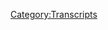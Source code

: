 {{Transcript
    | title         = [[372: November 20-21, 2019]]
    | caption       = [https://knowledgefight.libsyn.com/knowledge-fight-november-20-21-2019 Listen to this episode on Libsyn]
    | episodeNumber = [[372: November 20-21, 2019|372]]
    | length        = 01:15:58
}}

{{MessageBox
    | header     = Warning: Bot Generated Content
    | text       = This transcript was automatically generated by transcription software and likely contains many mistakes and misattributions. Please check the audio for definitive quotes, attribution, and context.
    | image      = N3yvass4myg91.webp
    | imagewidth = 50px
    | id         = warning
}}

{{TranscriptBlock
    | name      = Unknown Speaker
    | timestamp = 00:00:00.000
    | text      = Radio, radio, radio, radio, radio, radio, radio, radio, radio, radio,
}}

{{TranscriptBlock
    | name      = Unknown Speaker
    | timestamp = 00:00:11.000
    | text      = knowledge fight, Dan and Jordan, I am sweating, knowledgefight.com, it's time to pray.
}}

{{TranscriptBlock
    | name      = Unknown Speaker
    | timestamp = 00:00:21.300
    | text      = I have great respect for knowledge fight, knowledge fight.
}}

{{TranscriptBlock
    | name      = Unknown Speaker
    | timestamp = 00:00:25.199
    | text      = I'm sick of them posing as if they're the good guys saying we are the bad guys.
}}

{{TranscriptBlock
    | name      = Unknown Speaker
    | timestamp = 00:00:29.000
    | text      = It's a knowledge fight.
}}

{{TranscriptBlock
    | name      = Unknown Speaker
    | timestamp = 00:00:30.000
    | text      = Dan and Jordan, knowledge fight.
}}

{{TranscriptBlock
    | name      = Unknown Speaker
    | timestamp = 00:00:32.000
    | text      = Riddler, Riddler, Riddler, Riddler, Riddler.
}}

{{TranscriptBlock
    | name      = Unknown Speaker
    | timestamp = 00:00:35.000
    | text      = Need, need money.
}}

{{TranscriptBlock
    | name      = Unknown Speaker
    | timestamp = 00:00:37.000
    | text      = Riddler, Riddler, Riddler, Riddler.
}}

{{TranscriptBlock
    | name      = Unknown Speaker
    | timestamp = 00:00:39.000
    | text      = Andy and Kansas, Andy and, Andy, stop it, Andy and, Andy and Kansas, Andy and, Andy, it's time to pray.
}}

{{TranscriptBlock
    | name      = Unknown Speaker
    | timestamp = 00:00:47.000
    | text      = Andy and Kansas, you're on the air, thanks for holding.
}}

{{TranscriptBlock
    | name      = Unknown Speaker
    | timestamp = 00:00:49.000
    | text      = Hello Alex, I'm a first time caller, I'm a huge fan, I love your word, knowledge fight.
}}

{{TranscriptBlock
    | name      = Unknown Speaker
    | timestamp = 00:00:54.000
    | text      = Knowledgefight.com.
}}

{{TranscriptBlock
    | name      = Unknown Speaker
    | timestamp = 00:00:57.000
    | text      = I love you.
}}

{{TranscriptBlock
    | name      = Unknown Speaker
    | timestamp = 00:00:59.000
    | text      = Hey everybody, welcome back to Knowledge Fight, I'm Dan.
}}

{{TranscriptBlock
    | name      = Unknown Speaker
    | timestamp = 00:01:01.000
    | text      = I'm Jordan.
}}

{{TranscriptBlock
    | name      = Unknown Speaker
    | timestamp = 00:01:02.000
    | text      = We're a couple dudes, I like to sit around, drink novelty beverages and talk a little bit about Alex Jones.
}}

{{TranscriptBlock
    | name      = Unknown Speaker
    | timestamp = 00:01:06.000
    | text      = Indeed we are Dan.
}}

{{TranscriptBlock
    | name      = Unknown Speaker
    | timestamp = 00:01:07.000
    | text      = Jordan.
}}

{{TranscriptBlock
    | name      = Unknown Speaker
    | timestamp = 00:01:08.000
    | text      = Dan.
}}

{{TranscriptBlock
    | name      = Unknown Speaker
    | timestamp = 00:01:09.000
    | text      = Jordan, actually before you get your question, I am excited to hear your question.
}}

{{TranscriptBlock
    | name      = Unknown Speaker
    | timestamp = 00:01:11.000
    | text      = Yeah, hell you are.
}}

{{TranscriptBlock
    | name      = Unknown Speaker
    | timestamp = 00:01:12.000
    | text      = I had an update on your question from the last episode.
}}

{{TranscriptBlock
    | name      = Unknown Speaker
    | timestamp = 00:01:15.000
    | text      = Sure, sure.
}}

{{TranscriptBlock
    | name      = Unknown Speaker
    | timestamp = 00:01:16.000
    | text      = That dawned on me after we finished recording.
}}

{{TranscriptBlock
    | name      = Unknown Speaker
    | timestamp = 00:01:18.000
    | text      = Okay.
}}

{{TranscriptBlock
    | name      = Unknown Speaker
    | timestamp = 00:01:19.000
    | text      = You asked about like songs that stick with you.
}}

{{TranscriptBlock
    | name      = Unknown Speaker
    | timestamp = 00:01:20.000
    | text      = Yes.
}}

{{TranscriptBlock
    | name      = Unknown Speaker
    | timestamp = 00:01:21.000
    | text      = That you can go to.
}}

{{TranscriptBlock
    | name      = Unknown Speaker
    | timestamp = 00:01:22.000
    | text      = Help you get through, yeah.
}}

{{TranscriptBlock
    | name      = Unknown Speaker
    | timestamp = 00:01:23.000
    | text      = I realized that there was a good example of that.
}}

{{TranscriptBlock
    | name      = Unknown Speaker
    | timestamp = 00:01:24.000
    | text      = Okay.
}}

{{TranscriptBlock
    | name      = Unknown Speaker
    | timestamp = 00:01:25.000
    | text      = That I had in mind, and I just started talking about the boss tone, so that was good enough.
}}

{{TranscriptBlock
    | name      = Unknown Speaker
    | timestamp = 00:01:28.000
    | text      = A song by a guy named Greg Brown.
}}

{{TranscriptBlock
    | name      = Unknown Speaker
    | timestamp = 00:01:30.000
    | text      = Okay.
}}

{{TranscriptBlock
    | name      = Unknown Speaker
    | timestamp = 00:01:31.000
    | text      = Called Dream Cafe.
}}

{{TranscriptBlock
    | name      = Unknown Speaker
    | timestamp = 00:01:32.000
    | text      = Okay.
}}

{{TranscriptBlock
    | name      = Unknown Speaker
    | timestamp = 00:01:33.000
    | text      = That's one, when I was a younger dude, my dad loved Greg Brown.
}}

{{TranscriptBlock
    | name      = Unknown Speaker
    | timestamp = 00:01:36.000
    | text      = He has this great, like gravelly voice, folksingery kind of guy.
}}

{{TranscriptBlock
    | name      = Unknown Speaker
    | timestamp = 00:01:39.000
    | text      = Yeah, yeah, yeah.
}}

{{TranscriptBlock
    | name      = Unknown Speaker
    | timestamp = 00:01:40.000
    | text      = He had this album.
}}

{{TranscriptBlock
    | name      = Unknown Speaker
    | timestamp = 00:01:41.000
    | text      = Chris Christopherson type deal?
}}

{{TranscriptBlock
    | name      = Unknown Speaker
    | timestamp = 00:01:42.000
    | text      = Yeah, not as, I don't know, I would say more subdued somehow than Chris Christopherson.
}}

{{TranscriptBlock
    | name      = Unknown Speaker
    | timestamp = 00:01:46.000
    | text      = Gotcha.
}}

{{TranscriptBlock
    | name      = Unknown Speaker
    | timestamp = 00:01:47.000
    | text      = But he has this album Dream Cafe that my dad would play all the time, and it's just amazingly
}}

{{TranscriptBlock
    | name      = Unknown Speaker
    | timestamp = 00:01:52.000
    | text      = soothing to me.
}}

{{TranscriptBlock
    | name      = Unknown Speaker
    | timestamp = 00:01:53.000
    | text      = Yeah.
}}

{{TranscriptBlock
    | name      = Unknown Speaker
    | timestamp = 00:01:54.000
    | text      = A lot of that album, but particularly the Dream Cafe.
}}

{{TranscriptBlock
    | name      = Unknown Speaker
    | timestamp = 00:01:57.000
    | text      = Fantastic.
}}

{{TranscriptBlock
    | name      = Unknown Speaker
    | timestamp = 00:01:58.000
    | text      = I have never heard that.
}}

{{TranscriptBlock
    | name      = Unknown Speaker
    | timestamp = 00:01:59.879
    | text      = That I will check out.
}}

{{TranscriptBlock
    | name      = Unknown Speaker
    | timestamp = 00:02:00.879
    | text      = I recommend it.
}}

{{TranscriptBlock
    | name      = Unknown Speaker
    | timestamp = 00:02:01.879
    | text      = Anyway.
}}

{{TranscriptBlock
    | name      = Unknown Speaker
    | timestamp = 00:02:02.879
    | text      = Of all the songs that you have ever recommended me, that is the first one that I am very interested
}}

{{TranscriptBlock
    | name      = Unknown Speaker
    | timestamp = 00:02:07.359
    | text      = in listening to.
}}

{{TranscriptBlock
    | name      = Unknown Speaker
    | timestamp = 00:02:08.360
    | text      = It's very comforting.
}}

{{TranscriptBlock
    | name      = Unknown Speaker
    | timestamp = 00:02:09.360
    | text      = Yeah.
}}

{{TranscriptBlock
    | name      = Unknown Speaker
    | timestamp = 00:02:10.360
    | text      = It takes me back to a time of like sliding across the floor in my socks.
}}

{{TranscriptBlock
    | name      = Unknown Speaker
    | timestamp = 00:02:13.479
    | text      = Oh, that's like footloose, not risky business style.
}}

{{TranscriptBlock
    | name      = Unknown Speaker
    | timestamp = 00:02:17.000
    | text      = Well, not quite.
}}

{{TranscriptBlock
    | name      = Unknown Speaker
    | timestamp = 00:02:18.000
    | text      = Not footloose.
}}

{{TranscriptBlock
    | name      = Unknown Speaker
    | timestamp = 00:02:19.000
    | text      = What was I saying?
}}

{{TranscriptBlock
    | name      = Unknown Speaker
    | timestamp = 00:02:20.000
    | text      = But I'm sorry.
}}

{{TranscriptBlock
    | name      = Unknown Speaker
    | timestamp = 00:02:21.000
    | text      = You had a question?
}}

{{TranscriptBlock
    | name      = Unknown Speaker
    | timestamp = 00:02:22.000
    | text      = Yeah.
}}

{{TranscriptBlock
    | name      = Unknown Speaker
    | timestamp = 00:02:23.000
    | text      = That's my question.
}}

{{TranscriptBlock
    | name      = Unknown Speaker
    | timestamp = 00:02:24.000
    | text      = I can't answer that question.
}}

{{TranscriptBlock
    | name      = Unknown Speaker
    | timestamp = 00:02:25.120
    | text      = It was so long ago.
}}

{{TranscriptBlock
    | name      = Unknown Speaker
    | timestamp = 00:02:26.599
    | text      = It was so long ago I had a question.
}}

{{TranscriptBlock
    | name      = Unknown Speaker
    | timestamp = 00:02:29.000
    | text      = Oh, what is like a common act that you find meditative?
}}

{{TranscriptBlock
    | name      = Unknown Speaker
    | timestamp = 00:02:35.439
    | text      = You know what I'm saying?
}}

{{TranscriptBlock
    | name      = Unknown Speaker
    | timestamp = 00:02:36.560
    | text      = Like some people find meditation and making a sandwich like really well, like the Japanese
}}

{{TranscriptBlock
    | name      = Unknown Speaker
    | timestamp = 00:02:40.960
    | text      = tea ceremony.
}}

{{TranscriptBlock
    | name      = Unknown Speaker
    | timestamp = 00:02:42.960
    | text      = Do you have an act that you find to be meditative?
}}

{{TranscriptBlock
    | name      = Unknown Speaker
    | timestamp = 00:02:45.439
    | text      = Listening to Alex Jones.
}}

{{TranscriptBlock
    | name      = Unknown Speaker
    | timestamp = 00:02:46.719
    | text      = No, you do not.
}}

{{TranscriptBlock
    | name      = Unknown Speaker
    | timestamp = 00:02:48.120
    | text      = How dare you?
}}

{{TranscriptBlock
    | name      = Unknown Speaker
    | timestamp = 00:02:49.719
    | text      = No, I don't know.
}}

{{TranscriptBlock
    | name      = Unknown Speaker
    | timestamp = 00:02:51.219
    | text      = Maybe taking a bath.
}}

{{TranscriptBlock
    | name      = Unknown Speaker
    | timestamp = 00:02:52.219
    | text      = If you're asking just about like what is calming to you, I don't know.
}}

{{TranscriptBlock
    | name      = Unknown Speaker
    | timestamp = 00:02:58.039
    | text      = You used making a sandwich as an example, so it feels bad for me to be like... I've
}}

{{TranscriptBlock
    | name      = Unknown Speaker
    | timestamp = 00:03:02.439
    | text      = had a lot of people who've come to me and said like, I've brought up that I cook like
}}

{{TranscriptBlock
    | name      = Unknown Speaker
    | timestamp = 00:03:07.199
    | text      = turkey bacon.
}}

{{TranscriptBlock
    | name      = Unknown Speaker
    | timestamp = 00:03:08.199
    | text      = It takes a while because I'm in the pan and people are like, put it in the oven.
}}

{{TranscriptBlock
    | name      = Unknown Speaker
    | timestamp = 00:03:12.240
    | text      = It's much quicker.
}}

{{TranscriptBlock
    | name      = Unknown Speaker
    | timestamp = 00:03:13.240
    | text      = I kind of enjoy the process of it.
}}

{{TranscriptBlock
    | name      = Unknown Speaker
    | timestamp = 00:03:15.120
    | text      = There you go.
}}

{{TranscriptBlock
    | name      = Unknown Speaker
    | timestamp = 00:03:16.120
    | text      = That's what I'm looking at.
}}

{{TranscriptBlock
    | name      = Unknown Speaker
    | timestamp = 00:03:17.120
    | text      = Or even a better example, I have a dishwasher, but I wash everything by hand.
}}

{{TranscriptBlock
    | name      = Unknown Speaker
    | timestamp = 00:03:20.639
    | text      = I like it.
}}

{{TranscriptBlock
    | name      = Unknown Speaker
    | timestamp = 00:03:21.639
    | text      = I always, I enjoy the act of sitting there and wiping the dishes and rinsing.
}}

{{TranscriptBlock
    | name      = Unknown Speaker
    | timestamp = 00:03:26.360
    | text      = Yeah.
}}

{{TranscriptBlock
    | name      = Unknown Speaker
    | timestamp = 00:03:27.360
    | text      = See, that's what we're talking about right here.
}}

{{TranscriptBlock
    | name      = Unknown Speaker
    | timestamp = 00:03:28.360
    | text      = It takes me back to the days when my dad would be playing dream cafe and I had to do the
}}

{{TranscriptBlock
    | name      = Unknown Speaker
    | timestamp = 00:03:31.759
    | text      = chores after-
}}

{{TranscriptBlock
    | name      = Unknown Speaker
    | timestamp = 00:03:32.759
    | text      = You were riding along the floor in your socks.
}}

{{TranscriptBlock
    | name      = Unknown Speaker
    | timestamp = 00:03:33.759
    | text      = Had to wash the dishes after dinner, listening to Greg Brown's gravelly voice.
}}

{{TranscriptBlock
    | name      = Unknown Speaker
    | timestamp = 00:03:39.080
    | text      = Dry off the plates with your socks and then slide on the floor.
}}

{{TranscriptBlock
    | name      = Unknown Speaker
    | timestamp = 00:03:42.840
    | text      = This is a podcast where I know a lot about dishwashing by hand and Alex Jones.
}}

{{TranscriptBlock
    | name      = Unknown Speaker
    | timestamp = 00:03:49.439
    | text      = And I really know a little bit about both.
}}

{{TranscriptBlock
    | name      = Unknown Speaker
    | timestamp = 00:03:51.680
    | text      = That is right.
}}

{{TranscriptBlock
    | name      = Unknown Speaker
    | timestamp = 00:03:52.680
    | text      = Jordan, today we are in the present day because why wouldn't we be?
}}

{{TranscriptBlock
    | name      = Unknown Speaker
    | timestamp = 00:03:56.280
    | text      = Yeah, yeah, yeah.
}}

{{TranscriptBlock
    | name      = Unknown Speaker
    | timestamp = 00:03:57.280
    | text      = There's interesting things afoot.
}}

{{TranscriptBlock
    | name      = Unknown Speaker
    | timestamp = 00:03:58.800
    | text      = In the world there is.
}}

{{TranscriptBlock
    | name      = Unknown Speaker
    | timestamp = 00:04:00.960
    | text      = Yes.
}}

{{TranscriptBlock
    | name      = Unknown Speaker
    | timestamp = 00:04:01.960
    | text      = That's what I would say.
}}

{{TranscriptBlock
    | name      = Unknown Speaker
    | timestamp = 00:04:03.680
    | text      = Right.
}}

{{TranscriptBlock
    | name      = Unknown Speaker
    | timestamp = 00:04:04.680
    | text      = Good episode, dad.
}}

{{TranscriptBlock
    | name      = Unknown Speaker
    | timestamp = 00:04:05.680
    | text      = We're going to get out of here.
}}

{{TranscriptBlock
    | name      = Unknown Speaker
    | timestamp = 00:04:06.680
    | text      = So today we're going to be going over November 20th and 21st, which is Tuesday and Wednesday
}}

{{TranscriptBlock
    | name      = Unknown Speaker
    | timestamp = 00:04:10.360
    | text      = of this week.
}}

{{TranscriptBlock
    | name      = Unknown Speaker
    | timestamp = 00:04:11.360
    | text      = No, Wednesday and Thursday of this week.
}}

{{TranscriptBlock
    | name      = Unknown Speaker
    | timestamp = 00:04:12.879
    | text      = Yes.
}}

{{TranscriptBlock
    | name      = Unknown Speaker
    | timestamp = 00:04:13.879
    | text      = Yeah, yeah, yeah.
}}

{{TranscriptBlock
    | name      = Unknown Speaker
    | timestamp = 00:04:14.879
    | text      = And yeah, I mean, we'll see what happens.
}}

{{TranscriptBlock
    | name      = Unknown Speaker
    | timestamp = 00:04:16.899
    | text      = Alex is not particularly interested in a lot of the larger world events that are going
}}

{{TranscriptBlock
    | name      = Unknown Speaker
    | timestamp = 00:04:21.800
    | text      = on.
}}

{{TranscriptBlock
    | name      = Unknown Speaker
    | timestamp = 00:04:22.800
    | text      = Naturally.
}}

{{TranscriptBlock
    | name      = Unknown Speaker
    | timestamp = 00:04:23.800
    | text      = We're getting a real Somali pirates couple of days, huh?
}}

{{TranscriptBlock
    | name      = Unknown Speaker
    | timestamp = 00:04:24.800
    | text      = We'll get into it.
}}

{{TranscriptBlock
    | name      = Unknown Speaker
    | timestamp = 00:04:25.800
    | text      = Oh boy.
}}

{{TranscriptBlock
    | name      = Unknown Speaker
    | timestamp = 00:04:26.800
    | text      = So before we get to that, though, Jordan, we're going to take a moment to say thank
}}

{{TranscriptBlock
    | name      = Unknown Speaker
    | timestamp = 00:04:28.759
    | text      = you to some folks who have signed up and are supporting the show.
}}

{{TranscriptBlock
    | name      = Unknown Speaker
    | timestamp = 00:04:31.000
    | text      = So first of all, Michael, thank you so much.
}}

{{TranscriptBlock
    | name      = Unknown Speaker
    | timestamp = 00:04:32.800
    | text      = You are now a policy wonk.
}}

{{TranscriptBlock
    | name      = Unknown Speaker
    | timestamp = 00:04:33.920
    | text      = I'm a policy wonk.
}}

{{TranscriptBlock
    | name      = Unknown Speaker
    | timestamp = 00:04:34.920
    | text      = Thanks, Michael.
}}

{{TranscriptBlock
    | name      = Unknown Speaker
    | timestamp = 00:04:35.920
    | text      = Thanks, Michael.
}}

{{TranscriptBlock
    | name      = Unknown Speaker
    | timestamp = 00:04:36.920
    | text      = Next, Lenny.
}}

{{TranscriptBlock
    | name      = Unknown Speaker
    | timestamp = 00:04:37.920
    | text      = Thank you so much.
}}

{{TranscriptBlock
    | name      = Unknown Speaker
    | timestamp = 00:04:38.920
    | text      = You are now a policy wonk.
}}

{{TranscriptBlock
    | name      = Unknown Speaker
    | timestamp = 00:04:39.920
    | text      = I'm a policy wonk.
}}

{{TranscriptBlock
    | name      = Unknown Speaker
    | timestamp = 00:04:40.920
    | text      = Thank you, Lenny.
}}

{{TranscriptBlock
    | name      = Unknown Speaker
    | timestamp = 00:04:41.920
    | text      = Thank you, Lenny.
}}

{{TranscriptBlock
    | name      = Unknown Speaker
    | timestamp = 00:04:42.920
    | text      = Next, Jen.
}}

{{TranscriptBlock
    | name      = Unknown Speaker
    | timestamp = 00:04:43.920
    | text      = Thank you so much.
}}

{{TranscriptBlock
    | name      = Unknown Speaker
    | timestamp = 00:04:44.920
    | text      = You are now a policy wonk.
}}

{{TranscriptBlock
    | name      = Unknown Speaker
    | timestamp = 00:04:45.920
    | text      = You are now a policy wonk.
}}

{{TranscriptBlock
    | name      = Unknown Speaker
    | timestamp = 00:04:46.920
    | text      = Next, Brian with an e.
}}

{{TranscriptBlock
    | name      = Unknown Speaker
    | timestamp = 00:04:47.920
    | text      = What?
}}

{{TranscriptBlock
    | name      = Unknown Speaker
    | timestamp = 00:04:48.920
    | text      = Whoa.
}}

{{TranscriptBlock
    | name      = Unknown Speaker
    | timestamp = 00:04:49.920
    | text      = Thank you so much.
}}

{{TranscriptBlock
    | name      = Unknown Speaker
    | timestamp = 00:04:50.920
    | text      = You are now a policy wonk.
}}

{{TranscriptBlock
    | name      = Unknown Speaker
    | timestamp = 00:04:51.920
    | text      = I'm a policy wonk.
}}

{{TranscriptBlock
    | name      = Unknown Speaker
    | timestamp = 00:04:52.920
    | text      = Thank you so much, Brian.
}}

{{TranscriptBlock
    | name      = Unknown Speaker
    | timestamp = 00:04:53.920
    | text      = Thanks, Brian.
}}

{{TranscriptBlock
    | name      = Unknown Speaker
    | timestamp = 00:04:54.920
    | text      = Next, Hannah.
}}

{{TranscriptBlock
    | name      = Unknown Speaker
    | timestamp = 00:04:55.920
    | text      = Thank you so much.
}}

{{TranscriptBlock
    | name      = Unknown Speaker
    | timestamp = 00:04:56.920
    | text      = You are now a policy wonk.
}}

{{TranscriptBlock
    | name      = Unknown Speaker
    | timestamp = 00:04:57.920
    | text      = I'm a policy wonk.
}}

{{TranscriptBlock
    | name      = Unknown Speaker
    | timestamp = 00:04:58.920
    | text      = Thanks, Hannah.
}}

{{TranscriptBlock
    | name      = Unknown Speaker
    | timestamp = 00:04:59.920
    | text      = Thank you, Hannah.
}}

{{TranscriptBlock
    | name      = Unknown Speaker
    | timestamp = 00:05:00.920
    | text      = Then finally, I'd like to say thank you to a couple of people who signed up on an elevated
}}

{{TranscriptBlock
    | name      = Unknown Speaker
    | timestamp = 00:05:01.920
    | text      = level, and we appreciate it very much.
}}

{{TranscriptBlock
    | name      = Unknown Speaker
    | timestamp = 00:05:03.199
    | text      = So first of all, always screaming internally.
}}

{{TranscriptBlock
    | name      = Unknown Speaker
    | timestamp = 00:05:06.120
    | text      = Thank you so much.
}}

{{TranscriptBlock
    | name      = Unknown Speaker
    | timestamp = 00:05:07.120
    | text      = You are now a technocrat.
}}

{{TranscriptBlock
    | name      = Unknown Speaker
    | timestamp = 00:05:08.680
    | text      = And Sable.
}}

{{TranscriptBlock
    | name      = Unknown Speaker
    | timestamp = 00:05:09.680
    | text      = Thank you so much.
}}

{{TranscriptBlock
    | name      = Unknown Speaker
    | timestamp = 00:05:10.680
    | text      = You are now a technocrat.
}}

{{TranscriptBlock
    | name      = Unknown Speaker
    | timestamp = 00:05:11.759
    | text      = I'm a policy wonk.
}}

{{TranscriptBlock
    | name      = Unknown Speaker
    | timestamp = 00:05:12.759
    | text      = Crikey, mate.
}}

{{TranscriptBlock
    | name      = Unknown Speaker
    | timestamp = 00:05:13.759
    | text      = That's fantastic.
}}

{{TranscriptBlock
    | name      = Unknown Speaker
    | timestamp = 00:05:14.759
    | text      = Have yourself a brew.
}}

{{TranscriptBlock
    | name      = Unknown Speaker
    | timestamp = 00:05:16.199
    | text      = How's your 401k doing, bro?
}}

{{TranscriptBlock
    | name      = Unknown Speaker
    | timestamp = 00:05:17.360
    | text      = All right.
}}

{{TranscriptBlock
    | name      = Unknown Speaker
    | timestamp = 00:05:18.360
    | text      = We got to go full tilt boogie on this, Watson.
}}

{{TranscriptBlock
    | name      = Unknown Speaker
    | timestamp = 00:05:19.800
    | text      = All right?
}}

{{TranscriptBlock
    | name      = Unknown Speaker
    | timestamp = 00:05:20.800
    | text      = Let's just get down to business.
}}

{{TranscriptBlock
    | name      = Unknown Speaker
    | timestamp = 00:05:21.800
    | text      = We ain't making that money off that heroin.
}}

{{TranscriptBlock
    | name      = Unknown Speaker
    | timestamp = 00:05:23.720
    | text      = Why are you pimps so good?
}}

{{TranscriptBlock
    | name      = Unknown Speaker
    | timestamp = 00:05:25.639
    | text      = My neck is freakishly large.
}}

{{TranscriptBlock
    | name      = Unknown Speaker
    | timestamp = 00:05:27.279
    | text      = I declare info war on you.
}}

{{TranscriptBlock
    | name      = Unknown Speaker
    | timestamp = 00:05:30.120
    | text      = Thank you so much.
}}

{{TranscriptBlock
    | name      = Unknown Speaker
    | timestamp = 00:05:31.120
    | text      = Always screaming internally and Sable.
}}

{{TranscriptBlock
    | name      = Unknown Speaker
    | timestamp = 00:05:32.800
    | text      = Yes.
}}

{{TranscriptBlock
    | name      = Unknown Speaker
    | timestamp = 00:05:33.800
    | text      = Thank you very much.
}}

{{TranscriptBlock
    | name      = Unknown Speaker
    | timestamp = 00:05:34.800
    | text      = Why were you laughing when I said the name Sable?
}}

{{TranscriptBlock
    | name      = Unknown Speaker
    | timestamp = 00:05:37.680
    | text      = One of them is an angry always screaming internally, and the other one's silk.
}}

{{TranscriptBlock
    | name      = Unknown Speaker
    | timestamp = 00:05:41.800
    | text      = I find the contrast to be very fun.
}}

{{TranscriptBlock
    | name      = Unknown Speaker
    | timestamp = 00:05:44.360
    | text      = I thought you might have been laughing because you were reminded of the female wrestler.
}}

{{TranscriptBlock
    | name      = Unknown Speaker
    | timestamp = 00:05:48.120
    | text      = I knew you were going to bring that up.
}}

{{TranscriptBlock
    | name      = Unknown Speaker
    | timestamp = 00:05:49.839
    | text      = Who was married to Mark Marrow.
}}

{{TranscriptBlock
    | name      = Unknown Speaker
    | timestamp = 00:05:51.240
    | text      = I knew that was him.
}}

{{TranscriptBlock
    | name      = Unknown Speaker
    | timestamp = 00:05:52.240
    | text      = I knew that was...
}}

{{TranscriptBlock
    | name      = Unknown Speaker
    | timestamp = 00:05:53.240
    | text      = Who's Sable again?
}}

{{TranscriptBlock
    | name      = Unknown Speaker
    | timestamp = 00:05:54.240
    | text      = She was the master of the Sable bomb.
}}

{{TranscriptBlock
    | name      = Unknown Speaker
    | timestamp = 00:05:57.199
    | text      = That's right.
}}

{{TranscriptBlock
    | name      = Unknown Speaker
    | timestamp = 00:05:58.199
    | text      = That's right.
}}

{{TranscriptBlock
    | name      = Unknown Speaker
    | timestamp = 00:05:59.199
    | text      = Yeah.
}}

{{TranscriptBlock
    | name      = Unknown Speaker
    | timestamp = 00:06:00.199
    | text      = Okay.
}}

{{TranscriptBlock
    | name      = Unknown Speaker
    | timestamp = 00:06:01.199
    | text      = So, Jordan, today, like I said, we're in the present day, and there's some real disappointment
}}

{{TranscriptBlock
    | name      = Unknown Speaker
    | timestamp = 00:06:04.120
    | text      = in terms of Alex not talking about some of the issues that you maybe want him to talk
}}

{{TranscriptBlock
    | name      = Unknown Speaker
    | timestamp = 00:06:08.639
    | text      = about.
}}

{{TranscriptBlock
    | name      = Unknown Speaker
    | timestamp = 00:06:09.639
    | text      = Right, right, right.
}}

{{TranscriptBlock
    | name      = Unknown Speaker
    | timestamp = 00:06:10.639
    | text      = In terms of the impeachment proceedings.
}}

{{TranscriptBlock
    | name      = Unknown Speaker
    | timestamp = 00:06:11.639
    | text      = That's kind of a big deal.
}}

{{TranscriptBlock
    | name      = Unknown Speaker
    | timestamp = 00:06:12.639
    | text      = Yeah.
}}

{{TranscriptBlock
    | name      = Unknown Speaker
    | timestamp = 00:06:13.639
    | text      = I think on it has been pretty consistent in terms of it just being like, ah, it's bullshit.
}}

{{TranscriptBlock
    | name      = Unknown Speaker
    | timestamp = 00:06:17.360
    | text      = Right, right.
}}

{{TranscriptBlock
    | name      = Unknown Speaker
    | timestamp = 00:06:18.360
    | text      = Why won't they talk about the Bidens?
}}

{{TranscriptBlock
    | name      = Unknown Speaker
    | timestamp = 00:06:21.600
    | text      = As the testimony has gotten more and more stark and angry.
}}

{{TranscriptBlock
    | name      = Unknown Speaker
    | timestamp = 00:06:26.279
    | text      = Yeah.
}}

{{TranscriptBlock
    | name      = Unknown Speaker
    | timestamp = 00:06:27.279
    | text      = Yeah.
}}

{{TranscriptBlock
    | name      = Unknown Speaker
    | timestamp = 00:06:28.279
    | text      = It's been tough for me to keep up doing the show, especially because I have been trying
}}

{{TranscriptBlock
    | name      = Unknown Speaker
    | timestamp = 00:06:30.839
    | text      = to take as much time that I have available as possible and watch a lot of the impeachment
}}

{{TranscriptBlock
    | name      = Unknown Speaker
    | timestamp = 00:06:35.399
    | text      = hearings.
}}

{{TranscriptBlock
    | name      = Unknown Speaker
    | timestamp = 00:06:36.399
    | text      = Yeah, yeah, yeah.
}}

{{TranscriptBlock
    | name      = Unknown Speaker
    | timestamp = 00:06:37.399
    | text      = This is history happening in front of us to an extent.
}}

{{TranscriptBlock
    | name      = Unknown Speaker
    | timestamp = 00:06:40.879
    | text      = Yeah.
}}

{{TranscriptBlock
    | name      = Unknown Speaker
    | timestamp = 00:06:41.879
    | text      = And no matter what direction this goes, this is notable.
}}

{{TranscriptBlock
    | name      = Unknown Speaker
    | timestamp = 00:06:45.199
    | text      = This is shit that should be remembered, but will almost certainly be forgotten by the
}}

{{TranscriptBlock
    | name      = Unknown Speaker
    | timestamp = 00:06:48.639
    | text      = election.
}}

{{TranscriptBlock
    | name      = Unknown Speaker
    | timestamp = 00:06:49.639
    | text      = It's pretty crazy.
}}

{{TranscriptBlock
    | name      = Unknown Speaker
    | timestamp = 00:06:50.639
    | text      = And so I've been spending hours watching this testimony.
}}

{{TranscriptBlock
    | name      = Unknown Speaker
    | timestamp = 00:06:54.000
    | text      = Yeah, yeah, yeah.
}}

{{TranscriptBlock
    | name      = Unknown Speaker
    | timestamp = 00:06:55.000
    | text      = So I'm very interested in how this went down, whether there's any credence to Alex's notions
}}

{{TranscriptBlock
    | name      = Unknown Speaker
    | timestamp = 00:06:59.800
    | text      = about this being bullshit.
}}

{{TranscriptBlock
    | name      = Unknown Speaker
    | timestamp = 00:07:00.800
    | text      = Yeah, yeah, yeah.
}}

{{TranscriptBlock
    | name      = Unknown Speaker
    | timestamp = 00:07:01.800
    | text      = No, no.
}}

{{TranscriptBlock
    | name      = Unknown Speaker
    | timestamp = 00:07:02.800
    | text      = I've had it on all day.
}}

{{TranscriptBlock
    | name      = Unknown Speaker
    | timestamp = 00:07:04.839
    | text      = And then also, I'm worried that Alex is going to start talking about it.
}}

{{TranscriptBlock
    | name      = Unknown Speaker
    | timestamp = 00:07:09.120
    | text      = And then you're unfamiliar.
}}

{{TranscriptBlock
    | name      = Unknown Speaker
    | timestamp = 00:07:10.120
    | text      = Unfamiliar in what has gone down.
}}

{{TranscriptBlock
    | name      = Unknown Speaker
    | timestamp = 00:07:13.040
    | text      = And so I've spent a lot of time, and my assessment so far is it's not bullshit.
}}

{{TranscriptBlock
    | name      = Unknown Speaker
    | timestamp = 00:07:17.360
    | text      = No, he did it.
}}

{{TranscriptBlock
    | name      = Unknown Speaker
    | timestamp = 00:07:19.920
    | text      = And also today, on Thursday, as we're recording this, Fiona Hill testified-
}}

{{TranscriptBlock
    | name      = Unknown Speaker
    | timestamp = 00:07:25.000
    | text      = Dropping in some Roger and info wars news.
}}

{{TranscriptBlock
    | name      = Unknown Speaker
    | timestamp = 00:07:28.000
    | text      = Yeah, yeah, yeah.
}}

{{TranscriptBlock
    | name      = Unknown Speaker
    | timestamp = 00:07:29.000
    | text      = I saw that.
}}

{{TranscriptBlock
    | name      = Unknown Speaker
    | timestamp = 00:07:30.000
    | text      = They discussed how she was demonized and targeted by Alex.
}}

{{TranscriptBlock
    | name      = Unknown Speaker
    | timestamp = 00:07:32.740
    | text      = And to her credit, she brought up the fact that all of this Soros stuff is basically
}}

{{TranscriptBlock
    | name      = Unknown Speaker
    | timestamp = 00:07:37.680
    | text      = a modern day rehashing-
}}

{{TranscriptBlock
    | name      = Unknown Speaker
    | timestamp = 00:07:40.360
    | text      = Protocols of the Elders of Zion, yeah.
}}

{{TranscriptBlock
    | name      = Unknown Speaker
    | timestamp = 00:07:42.079
    | text      = Exactly.
}}

{{TranscriptBlock
    | name      = Unknown Speaker
    | timestamp = 00:07:43.079
    | text      = It was like, oh damn.
}}

{{TranscriptBlock
    | name      = Unknown Speaker
    | timestamp = 00:07:44.079
    | text      = Oh shit, she is listening.
}}

{{TranscriptBlock
    | name      = Unknown Speaker
    | timestamp = 00:07:45.240
    | text      = I don't know if that's the case.
}}

{{TranscriptBlock
    | name      = Unknown Speaker
    | timestamp = 00:07:46.240
    | text      = I don't think she is.
}}

{{TranscriptBlock
    | name      = Unknown Speaker
    | timestamp = 00:07:47.240
    | text      = But I enjoyed seeing that.
}}

{{TranscriptBlock
    | name      = Unknown Speaker
    | timestamp = 00:07:48.879
    | text      = It's a nice bit to bring to the conversation.
}}

{{TranscriptBlock
    | name      = Unknown Speaker
    | timestamp = 00:07:51.360
    | text      = It is.
}}

{{TranscriptBlock
    | name      = Unknown Speaker
    | timestamp = 00:07:52.360
    | text      = And will almost certainly infuriate Alex.
}}

{{TranscriptBlock
    | name      = Unknown Speaker
    | timestamp = 00:07:54.199
    | text      = Oh yeah.
}}

{{TranscriptBlock
    | name      = Unknown Speaker
    | timestamp = 00:07:55.199
    | text      = But to the extent that I have heard, because we're covering today's episode on this episode.
}}

{{TranscriptBlock
    | name      = Unknown Speaker
    | timestamp = 00:07:59.959
    | text      = I have not heard him respond to that, but I imagine, I mean, his name came up in the
}}

{{TranscriptBlock
    | name      = Unknown Speaker
    | timestamp = 00:08:05.639
    | text      = impeachment hearing.
}}

{{TranscriptBlock
    | name      = Unknown Speaker
    | timestamp = 00:08:06.639
    | text      = He's going to say that this impeachment is all about him and Alex.
}}

{{TranscriptBlock
    | name      = Unknown Speaker
    | timestamp = 00:08:09.160
    | text      = Yeah, yeah, yeah.
}}

{{TranscriptBlock
    | name      = Unknown Speaker
    | timestamp = 00:08:10.160
    | text      = He has to.
}}

{{TranscriptBlock
    | name      = Unknown Speaker
    | timestamp = 00:08:11.160
    | text      = Yeah.
}}

{{TranscriptBlock
    | name      = Unknown Speaker
    | timestamp = 00:08:12.160
    | text      = He has to.
}}

{{TranscriptBlock
    | name      = Unknown Speaker
    | timestamp = 00:08:13.160
    | text      = I expect more coverage of this in the future.
}}

{{TranscriptBlock
    | name      = Unknown Speaker
    | timestamp = 00:08:14.160
    | text      = But instead, today on the 20th to the 21st, we get other things.
}}

{{TranscriptBlock
    | name      = Unknown Speaker
    | timestamp = 00:08:19.240
    | text      = Right.
}}

{{TranscriptBlock
    | name      = Unknown Speaker
    | timestamp = 00:08:20.240
    | text      = And so here's an out of context drop from today's show.
}}

{{TranscriptBlock
    | name      = Unknown Speaker
    | timestamp = 00:08:21.879
    | text      = Rob Dew's quite the aggressive basketball player.
}}

{{TranscriptBlock
    | name      = Unknown Speaker
    | timestamp = 00:08:23.920
    | text      = He got a scholarship for basketball, but that's a pointless factoid, isn't it?
}}

{{TranscriptBlock
    | name      = Unknown Speaker
    | timestamp = 00:08:30.000
    | text      = Yep.
}}

{{TranscriptBlock
    | name      = Unknown Speaker
    | timestamp = 00:08:31.000
    | text      = It sure is.
}}

{{TranscriptBlock
    | name      = Unknown Speaker
    | timestamp = 00:08:35.080
    | text      = It's like Rob Dew being real, real Charles Barkley going for the rebound.
}}

{{TranscriptBlock
    | name      = Unknown Speaker
    | timestamp = 00:08:43.240
    | text      = That's kind of a mean thing to say, muscling his way into the paint, that Rob Dew, boxing
}}

{{TranscriptBlock
    | name      = Unknown Speaker
    | timestamp = 00:08:48.000
    | text      = out.
}}

{{TranscriptBlock
    | name      = Unknown Speaker
    | timestamp = 00:08:49.000
    | text      = It's like this accomplishment, these guys, it's a worthless piece of shit.
}}

{{TranscriptBlock
    | name      = Unknown Speaker
    | timestamp = 00:08:52.519
    | text      = I know.
}}

{{TranscriptBlock
    | name      = Unknown Speaker
    | timestamp = 00:08:53.519
    | text      = What's the point?
}}

{{TranscriptBlock
    | name      = Unknown Speaker
    | timestamp = 00:08:54.519
    | text      = He got a scholarship for basketball.
}}

{{TranscriptBlock
    | name      = Unknown Speaker
    | timestamp = 00:08:55.519
    | text      = What a pointless, what a fucking boring thing I just said.
}}

{{TranscriptBlock
    | name      = Unknown Speaker
    | timestamp = 00:08:59.559
    | text      = This achievement.
}}

{{TranscriptBlock
    | name      = Unknown Speaker
    | timestamp = 00:09:00.559
    | text      = And that is definitely a part of your history is pointless.
}}

{{TranscriptBlock
    | name      = Unknown Speaker
    | timestamp = 00:09:03.360
    | text      = How dare you make me know it?
}}

{{TranscriptBlock
    | name      = Unknown Speaker
    | timestamp = 00:09:05.200
    | text      = I'm angry at Rob Dew for telling me boring shit about his life.
}}

{{TranscriptBlock
    | name      = Unknown Speaker
    | timestamp = 00:09:09.399
    | text      = So on the 20th, on Wednesday, there's big things happening in the world of Austin, Texas,
}}

{{TranscriptBlock
    | name      = Unknown Speaker
    | timestamp = 00:09:15.960
    | text      = and Alex is sure to be making himself a part of it.
}}

{{TranscriptBlock
    | name      = Unknown Speaker
    | timestamp = 00:09:19.720
    | text      = President Trump is, as we speak, taking off from Washington DC on Air Force One and beginning
}}

{{TranscriptBlock
    | name      = Unknown Speaker
    | timestamp = 00:09:25.759
    | text      = the trip, the three hour trip to Austin, Texas, where he's going to be with Tim Cook, one
}}

{{TranscriptBlock
    | name      = Unknown Speaker
    | timestamp = 00:09:32.899
    | text      = of our favorite people.
}}

{{TranscriptBlock
    | name      = Unknown Speaker
    | timestamp = 00:09:33.899
    | text      = I know I'm one of his favorite people, Mr. Crazy Eyes, a head of Apple that has the worst
}}

{{TranscriptBlock
    | name      = Unknown Speaker
    | timestamp = 00:09:38.879
    | text      = slave factories in the world and has moved its code keys and control of its company to
}}

{{TranscriptBlock
    | name      = Unknown Speaker
    | timestamp = 00:09:43.519
    | text      = communist China.
}}

{{TranscriptBlock
    | name      = Unknown Speaker
    | timestamp = 00:09:45.340
    | text      = He's going to be here in Austin at one of the few Apple factories left in the United
}}

{{TranscriptBlock
    | name      = Unknown Speaker
    | timestamp = 00:09:50.320
    | text      = States in North Austin.
}}

{{TranscriptBlock
    | name      = Unknown Speaker
    | timestamp = 00:09:52.279
    | text      = And I am intending to go up there right towards the end of the show and leave a little bit
}}

{{TranscriptBlock
    | name      = Unknown Speaker
    | timestamp = 00:09:57.200
    | text      = early.
}}

{{TranscriptBlock
    | name      = Unknown Speaker
    | timestamp = 00:09:58.200
    | text      = Yeah, no shit you are.
}}

{{TranscriptBlock
    | name      = Unknown Speaker
    | timestamp = 00:09:59.200
    | text      = Yeah.
}}

{{TranscriptBlock
    | name      = Unknown Speaker
    | timestamp = 00:10:00.200
    | text      = The timing and circumstances here could not be more ideal.
}}

{{TranscriptBlock
    | name      = Unknown Speaker
    | timestamp = 00:10:03.799
    | text      = Alex is already planting seeds in his audience's mind about Trump not valuing his true supporters.
}}

{{TranscriptBlock
    | name      = Unknown Speaker
    | timestamp = 00:10:08.919
    | text      = And so soon after, here's Trump coming to Austin, but he's not coming to visit the Texan
}}

{{TranscriptBlock
    | name      = Unknown Speaker
    | timestamp = 00:10:14.360
    | text      = as they call Alex in the White House or as Alex says they call him.
}}

{{TranscriptBlock
    | name      = Unknown Speaker
    | timestamp = 00:10:17.519
    | text      = Sure.
}}

{{TranscriptBlock
    | name      = Unknown Speaker
    | timestamp = 00:10:18.519
    | text      = They call me the Texan.
}}

{{TranscriptBlock
    | name      = Unknown Speaker
    | timestamp = 00:10:19.519
    | text      = They sure do.
}}

{{TranscriptBlock
    | name      = Unknown Speaker
    | timestamp = 00:10:20.519
    | text      = He's not coming to get briefed on all the evil globalist shit that's going on.
}}

{{TranscriptBlock
    | name      = Unknown Speaker
    | timestamp = 00:10:23.759
    | text      = He's coming to do a PR trip to the Google factory and he's being accompanied by literal
}}

{{TranscriptBlock
    | name      = Unknown Speaker
    | timestamp = 00:10:28.440
    | text      = demon globalist Tim Cook.
}}

{{TranscriptBlock
    | name      = Unknown Speaker
    | timestamp = 00:10:31.480
    | text      = So that is really good for Alex's.
}}

{{TranscriptBlock
    | name      = Unknown Speaker
    | timestamp = 00:10:36.440
    | text      = If you're looking to jump off that ship, then the time might be now and having him stand
}}

{{TranscriptBlock
    | name      = Unknown Speaker
    | timestamp = 00:10:43.039
    | text      = up with the fucking, the guy who owns the worst slave factories in the world.
}}

{{TranscriptBlock
    | name      = Unknown Speaker
    | timestamp = 00:10:47.919
    | text      = According to Alex.
}}

{{TranscriptBlock
    | name      = Unknown Speaker
    | timestamp = 00:10:48.919
    | text      = Yeah, yeah, yeah.
}}

{{TranscriptBlock
    | name      = Unknown Speaker
    | timestamp = 00:10:49.919
    | text      = There's no coming back from that, right?
}}

{{TranscriptBlock
    | name      = Unknown Speaker
    | timestamp = 00:10:51.279
    | text      = This gives Alex an amazing opportunity.
}}

{{TranscriptBlock
    | name      = Unknown Speaker
    | timestamp = 00:10:54.039
    | text      = Trump is in Austin.
}}

{{TranscriptBlock
    | name      = Unknown Speaker
    | timestamp = 00:10:55.039
    | text      = So obviously Alex has to go.
}}

{{TranscriptBlock
    | name      = Unknown Speaker
    | timestamp = 00:10:57.519
    | text      = Trump is going to Google.
}}

{{TranscriptBlock
    | name      = Unknown Speaker
    | timestamp = 00:10:58.559
    | text      = So obviously he's not there to validate Alex.
}}

{{TranscriptBlock
    | name      = Unknown Speaker
    | timestamp = 00:11:01.840
    | text      = All Alex needs to do is show up and be ignored and he has the next stage of his breakup narrative
}}

{{TranscriptBlock
    | name      = Unknown Speaker
    | timestamp = 00:11:06.899
    | text      = perfectly staged for him on film.
}}

{{TranscriptBlock
    | name      = Unknown Speaker
    | timestamp = 00:11:09.720
    | text      = He's going to Google or Apple?
}}

{{TranscriptBlock
    | name      = Unknown Speaker
    | timestamp = 00:11:11.159
    | text      = Apple.
}}

{{TranscriptBlock
    | name      = Unknown Speaker
    | timestamp = 00:11:12.159
    | text      = It's Apple.
}}

{{TranscriptBlock
    | name      = Unknown Speaker
    | timestamp = 00:11:13.159
    | text      = Yeah.
}}

{{TranscriptBlock
    | name      = Unknown Speaker
    | timestamp = 00:11:14.159
    | text      = Sorry.
}}

{{TranscriptBlock
    | name      = Unknown Speaker
    | timestamp = 00:11:15.159
    | text      = Sorry.
}}

{{TranscriptBlock
    | name      = Unknown Speaker
    | timestamp = 00:11:16.159
    | text      = Excuse me.
}}

{{TranscriptBlock
    | name      = Unknown Speaker
    | timestamp = 00:11:17.159
    | text      = Yeah.
}}

{{TranscriptBlock
    | name      = Unknown Speaker
    | timestamp = 00:11:18.159
    | text      = So he comes to, you know, he's coming to Alex's city just after Roger Stone gets convicted
}}

{{TranscriptBlock
    | name      = Unknown Speaker
    | timestamp = 00:11:21.559
    | text      = and did nothing about it.
}}

{{TranscriptBlock
    | name      = Unknown Speaker
    | timestamp = 00:11:23.159
    | text      = And instead of meeting up with his loyal supporters, here he is glad handing with the enemy.
}}

{{TranscriptBlock
    | name      = Unknown Speaker
    | timestamp = 00:11:28.200
    | text      = This is a perfect layup.
}}

{{TranscriptBlock
    | name      = Unknown Speaker
    | timestamp = 00:11:30.039
    | text      = Yeah.
}}

{{TranscriptBlock
    | name      = Unknown Speaker
    | timestamp = 00:11:31.039
    | text      = You show up, you start bullhorning about how he's got to pay attention to the true people
}}

{{TranscriptBlock
    | name      = Unknown Speaker
    | timestamp = 00:11:36.600
    | text      = or you show up outside there and you start bullhorning about how he's part of the globalist
}}

{{TranscriptBlock
    | name      = Unknown Speaker
    | timestamp = 00:11:41.039
    | text      = conspiracy now.
}}

{{TranscriptBlock
    | name      = Unknown Speaker
    | timestamp = 00:11:42.039
    | text      = Yeah.
}}

{{TranscriptBlock
    | name      = Unknown Speaker
    | timestamp = 00:11:43.039
    | text      = He's been corrupted.
}}

{{TranscriptBlock
    | name      = Unknown Speaker
    | timestamp = 00:11:44.039
    | text      = Yeah.
}}

{{TranscriptBlock
    | name      = Unknown Speaker
    | timestamp = 00:11:45.039
    | text      = And, uh, I, uh, I may have slipped up there with Apple and Google because Alex uses them
}}

{{TranscriptBlock
    | name      = Unknown Speaker
    | timestamp = 00:11:49.039
    | text      = interchangeably.
}}

{{TranscriptBlock
    | name      = Unknown Speaker
    | timestamp = 00:11:50.039
    | text      = Yeah.
}}

{{TranscriptBlock
    | name      = Unknown Speaker
    | timestamp = 00:11:51.039
    | text      = Well, naturally, naturally.
}}

{{TranscriptBlock
    | name      = Unknown Speaker
    | timestamp = 00:11:52.039
    | text      = This is the worst lay factories in the world.
}}

{{TranscriptBlock
    | name      = Unknown Speaker
    | timestamp = 00:11:53.879
    | text      = So yeah, we're good.
}}

{{TranscriptBlock
    | name      = Unknown Speaker
    | timestamp = 00:11:54.960
    | text      = So Alex, uh, he's announced that he's going to protest, but he's not protesting Trump
}}

{{TranscriptBlock
    | name      = Unknown Speaker
    | timestamp = 00:12:01.120
    | text      = or is he?
}}

{{TranscriptBlock
    | name      = Unknown Speaker
    | timestamp = 00:12:02.120
    | text      = This is a fine line to walk.
}}

{{TranscriptBlock
    | name      = Unknown Speaker
    | timestamp = 00:12:03.360
    | text      = Trump just left about 45 minutes late.
}}

{{TranscriptBlock
    | name      = Unknown Speaker
    | timestamp = 00:12:04.840
    | text      = So I'll be able to finish most of my broadcast and I'm going to go up and deliver a message
}}

{{TranscriptBlock
    | name      = Unknown Speaker
    | timestamp = 00:12:09.080
    | text      = directly to the president.
}}

{{TranscriptBlock
    | name      = Unknown Speaker
    | timestamp = 00:12:10.080
    | text      = Uh, I'm, I don't want to say I'm going to protest the president, uh, but I'm going to
}}

{{TranscriptBlock
    | name      = Unknown Speaker
    | timestamp = 00:12:14.320
    | text      = deliver a very forceful message to the president and to that demon creature he's traveling
}}

{{TranscriptBlock
    | name      = Unknown Speaker
    | timestamp = 00:12:19.440
    | text      = with, uh, Tim Cook.
}}

{{TranscriptBlock
    | name      = Unknown Speaker
    | timestamp = 00:12:21.720
    | text      = So Trump coming to Austin, it puts Alex in a precarious position.
}}

{{TranscriptBlock
    | name      = Unknown Speaker
    | timestamp = 00:12:26.480
    | text      = On the one hand, he's been pretending that he and Trump are basically soulmates and on
}}

{{TranscriptBlock
    | name      = Unknown Speaker
    | timestamp = 00:12:30.519
    | text      = the exact same wavelength for years, Alex's information has changed the course of history
}}

{{TranscriptBlock
    | name      = Unknown Speaker
    | timestamp = 00:12:35.000
    | text      = and Trump loves what he does and has since day one.
}}

{{TranscriptBlock
    | name      = Unknown Speaker
    | timestamp = 00:12:38.379
    | text      = On the other hand, none of that's true.
}}

{{TranscriptBlock
    | name      = Unknown Speaker
    | timestamp = 00:12:41.399
    | text      = Trump being in Austin is a kind of no win situation for Alex if he wants to keep up
}}

{{TranscriptBlock
    | name      = Unknown Speaker
    | timestamp = 00:12:45.399
    | text      = that charade because Alex knows that if he goes to this plant, his audience will expect
}}

{{TranscriptBlock
    | name      = Unknown Speaker
    | timestamp = 00:12:50.000
    | text      = him to be greeted warmly by Trump as a hero and as a guest.
}}

{{TranscriptBlock
    | name      = Unknown Speaker
    | timestamp = 00:12:53.559
    | text      = Maybe he'll let Alex come along with the tour and yell at Tim Cook, which Trump secretly
}}

{{TranscriptBlock
    | name      = Unknown Speaker
    | timestamp = 00:12:57.940
    | text      = wants to do, but he can't because it's a statesman, but everyone knows that if Alex shows up,
}}

{{TranscriptBlock
    | name      = Unknown Speaker
    | timestamp = 00:13:02.639
    | text      = he's going to get the same reception he does everywhere.
}}

{{TranscriptBlock
    | name      = Unknown Speaker
    | timestamp = 00:13:05.159
    | text      = He's going to be kept out by security and reduced to just yelling on the street into
}}

{{TranscriptBlock
    | name      = Unknown Speaker
    | timestamp = 00:13:08.480
    | text      = a bullhorn.
}}

{{TranscriptBlock
    | name      = Unknown Speaker
    | timestamp = 00:13:09.779
    | text      = But why would Trump allow that?
}}

{{TranscriptBlock
    | name      = Unknown Speaker
    | timestamp = 00:13:12.220
    | text      = Not going is not an option unless Alex wanted to pretend he has like a secret meeting with
}}

{{TranscriptBlock
    | name      = Unknown Speaker
    | timestamp = 00:13:16.440
    | text      = Trump at some clandestine location, but that's going to be really difficult as a lie to pull
}}

{{TranscriptBlock
    | name      = Unknown Speaker
    | timestamp = 00:13:21.399
    | text      = off.
}}

{{TranscriptBlock
    | name      = Unknown Speaker
    | timestamp = 00:13:22.399
    | text      = Nobody's going to buy it.
}}

{{TranscriptBlock
    | name      = Unknown Speaker
    | timestamp = 00:13:23.399
    | text      = Yeah.
}}

{{TranscriptBlock
    | name      = Unknown Speaker
    | timestamp = 00:13:24.399
    | text      = At this stage in his career, I don't think Alex is up to trying something like that.
}}

{{TranscriptBlock
    | name      = Unknown Speaker
    | timestamp = 00:13:27.000
    | text      = Alex has to go and he knows that when he does, he's going to be rejected.
}}

{{TranscriptBlock
    | name      = Unknown Speaker
    | timestamp = 00:13:31.240
    | text      = This is the perfect setup for the delivery of a forceful message, which will fall on
}}

{{TranscriptBlock
    | name      = Unknown Speaker
    | timestamp = 00:13:36.159
    | text      = deaf ears and make it that much easier for him to argue that Trump is not their guy after
}}

{{TranscriptBlock
    | name      = Unknown Speaker
    | timestamp = 00:13:40.559
    | text      = all.
}}

{{TranscriptBlock
    | name      = Unknown Speaker
    | timestamp = 00:13:41.559
    | text      = This is perfect for him.
}}

{{TranscriptBlock
    | name      = Unknown Speaker
    | timestamp = 00:13:42.559
    | text      = Yeah.
}}

{{TranscriptBlock
    | name      = Unknown Speaker
    | timestamp = 00:13:43.559
    | text      = This is the optics of being, you've got somebody with the camera while you're being pushed
}}

{{TranscriptBlock
    | name      = Unknown Speaker
    | timestamp = 00:13:47.419
    | text      = out of the, you've got security telling you that you're not invited in there anymore.
}}

{{TranscriptBlock
    | name      = Unknown Speaker
    | timestamp = 00:13:51.779
    | text      = You got the camera, everybody can see in the, in the wing nut community that Trump is pushing
}}

{{TranscriptBlock
    | name      = Unknown Speaker
    | timestamp = 00:13:56.639
    | text      = him away.
}}

{{TranscriptBlock
    | name      = Unknown Speaker
    | timestamp = 00:13:57.639
    | text      = He's pushing all of us away.
}}

{{TranscriptBlock
    | name      = Unknown Speaker
    | timestamp = 00:13:58.980
    | text      = Alex is our symbol and you do adopt him and the revolution begins now, right?
}}

{{TranscriptBlock
    | name      = Unknown Speaker
    | timestamp = 00:14:03.100
    | text      = And simultaneously there's going to be a ton of people who are there on the left, let's
}}

{{TranscriptBlock
    | name      = Unknown Speaker
    | timestamp = 00:14:08.120
    | text      = say protesting Trump's visit and Alex can yell at them too.
}}

{{TranscriptBlock
    | name      = Unknown Speaker
    | timestamp = 00:14:12.200
    | text      = He can get all the imagery that he needs out of this, regardless of which direction he
}}

{{TranscriptBlock
    | name      = Unknown Speaker
    | timestamp = 00:14:17.399
    | text      = wants to go.
}}

{{TranscriptBlock
    | name      = Unknown Speaker
    | timestamp = 00:14:18.440
    | text      = It's almost a perfect setup for everything except maintaining the status quo, which he
}}

{{TranscriptBlock
    | name      = Unknown Speaker
    | timestamp = 00:14:23.080
    | text      = is going to try and do as hard as he possibly can.
}}

{{TranscriptBlock
    | name      = Unknown Speaker
    | timestamp = 00:14:25.320
    | text      = I assume I'm not positive.
}}

{{TranscriptBlock
    | name      = Unknown Speaker
    | timestamp = 00:14:26.960
    | text      = I have very mixed feelings about it, but one thing that is staying with the status quo
}}

{{TranscriptBlock
    | name      = Unknown Speaker
    | timestamp = 00:14:31.759
    | text      = is that the globalists are demons.
}}

{{TranscriptBlock
    | name      = Unknown Speaker
    | timestamp = 00:14:34.480
    | text      = They drink blood and they're possessed by immortal spirits.
}}

{{TranscriptBlock
    | name      = Unknown Speaker
    | timestamp = 00:14:38.320
    | text      = Okay.
}}

{{TranscriptBlock
    | name      = Unknown Speaker
    | timestamp = 00:14:39.320
    | text      = And the system screwed.
}}

{{TranscriptBlock
    | name      = Unknown Speaker
    | timestamp = 00:14:40.320
    | text      = Yes, you're screwed.
}}

{{TranscriptBlock
    | name      = Unknown Speaker
    | timestamp = 00:14:41.320
    | text      = It's over.
}}

{{TranscriptBlock
    | name      = Unknown Speaker
    | timestamp = 00:14:42.320
    | text      = We all know you're devil worshipers.
}}

{{TranscriptBlock
    | name      = Unknown Speaker
    | timestamp = 00:14:44.159
    | text      = Okay.
}}

{{TranscriptBlock
    | name      = Unknown Speaker
    | timestamp = 00:14:45.159
    | text      = We know you're blood drinking, child raping, you don't live forever, but the demons in
}}

{{TranscriptBlock
    | name      = Unknown Speaker
    | timestamp = 00:14:51.720
    | text      = you do live on body to body.
}}

{{TranscriptBlock
    | name      = Unknown Speaker
    | timestamp = 00:14:54.639
    | text      = So see the archetypes real.
}}

{{TranscriptBlock
    | name      = Unknown Speaker
    | timestamp = 00:14:56.720
    | text      = These are quasi immortal blood sucking demons.
}}

{{TranscriptBlock
    | name      = Unknown Speaker
    | timestamp = 00:15:01.279
    | text      = Oh boy.
}}

{{TranscriptBlock
    | name      = Unknown Speaker
    | timestamp = 00:15:02.720
    | text      = Somebody he's not allowed to use the word.
}}

{{TranscriptBlock
    | name      = Unknown Speaker
    | timestamp = 00:15:04.519
    | text      = He's not allowed to use quasi ever again.
}}

{{TranscriptBlock
    | name      = Unknown Speaker
    | timestamp = 00:15:06.820
    | text      = It's holding a lot of weight there.
}}

{{TranscriptBlock
    | name      = Unknown Speaker
    | timestamp = 00:15:09.639
    | text      = Quasi immortal, what the fuck are you talking about?
}}

{{TranscriptBlock
    | name      = Unknown Speaker
    | timestamp = 00:15:11.919
    | text      = They can be staked.
}}

{{TranscriptBlock
    | name      = Unknown Speaker
    | timestamp = 00:15:12.919
    | text      = Yeah.
}}

{{TranscriptBlock
    | name      = Unknown Speaker
    | timestamp = 00:15:13.919
    | text      = Yeah.
}}

{{TranscriptBlock
    | name      = Unknown Speaker
    | timestamp = 00:15:14.919
    | text      = Yeah.
}}

{{TranscriptBlock
    | name      = Unknown Speaker
    | timestamp = 00:15:15.919
    | text      = Whatever.
}}

{{TranscriptBlock
    | name      = Unknown Speaker
    | timestamp = 00:15:16.919
    | text      = Then they turn to dust.
}}

{{TranscriptBlock
    | name      = Unknown Speaker
    | timestamp = 00:15:17.919
    | text      = Whatever.
}}

{{TranscriptBlock
    | name      = Unknown Speaker
    | timestamp = 00:15:18.919
    | text      = Yeah.
}}

{{TranscriptBlock
    | name      = Unknown Speaker
    | timestamp = 00:15:19.919
    | text      = Fine.
}}

{{TranscriptBlock
    | name      = Unknown Speaker
    | timestamp = 00:15:20.919
    | text      = They're quasi immortal.
}}

{{TranscriptBlock
    | name      = Unknown Speaker
    | timestamp = 00:15:21.919
    | text      = Quasi immortal, except if you throw garlic at them.
}}

{{TranscriptBlock
    | name      = Unknown Speaker
    | timestamp = 00:15:22.919
    | text      = I don't think I've ever heard anybody use the prefix quasi in a way other than being
}}

{{TranscriptBlock
    | name      = Unknown Speaker
    | timestamp = 00:15:27.960
    | text      = kind of shitty about it.
}}

{{TranscriptBlock
    | name      = Unknown Speaker
    | timestamp = 00:15:29.200
    | text      = Just hedging.
}}

{{TranscriptBlock
    | name      = Unknown Speaker
    | timestamp = 00:15:30.200
    | text      = Yeah.
}}

{{TranscriptBlock
    | name      = Unknown Speaker
    | timestamp = 00:15:31.200
    | text      = Yeah.
}}

{{TranscriptBlock
    | name      = Unknown Speaker
    | timestamp = 00:15:32.200
    | text      = You're just trying to be like, well, this is the point I want to make, but I don't want
}}

{{TranscriptBlock
    | name      = Unknown Speaker
    | timestamp = 00:15:33.919
    | text      = to make it too strongly.
}}

{{TranscriptBlock
    | name      = Unknown Speaker
    | timestamp = 00:15:34.919
    | text      = I don't have the courage to say it all the way.
}}

{{TranscriptBlock
    | name      = Unknown Speaker
    | timestamp = 00:15:37.159
    | text      = Yeah.
}}

{{TranscriptBlock
    | name      = Unknown Speaker
    | timestamp = 00:15:38.159
    | text      = It just happens there, man.
}}

{{TranscriptBlock
    | name      = Unknown Speaker
    | timestamp = 00:15:39.639
    | text      = The problem is that he doesn't stand up for Alex.
}}

{{TranscriptBlock
    | name      = Unknown Speaker
    | timestamp = 00:15:45.179
    | text      = I think in this episode you see a fair amount of Alex being like-
}}

{{TranscriptBlock
    | name      = Unknown Speaker
    | timestamp = 00:15:49.080
    | text      = Personal betrayal.
}}

{{TranscriptBlock
    | name      = Unknown Speaker
    | timestamp = 00:15:50.080
    | text      = Yeah.
}}

{{TranscriptBlock
    | name      = Unknown Speaker
    | timestamp = 00:15:51.080
    | text      = I think so.
}}

{{TranscriptBlock
    | name      = Unknown Speaker
    | timestamp = 00:15:52.080
    | text      = Remember Google said the Republican party's main affiliation is Nazis on Google and Trump
}}

{{TranscriptBlock
    | name      = Unknown Speaker
    | timestamp = 00:15:57.559
    | text      = does nothing.
}}

{{TranscriptBlock
    | name      = Unknown Speaker
    | timestamp = 00:15:58.559
    | text      = He'll be hanging out with Tim Cook today who runs the worst factories on the planet with
}}

{{TranscriptBlock
    | name      = Unknown Speaker
    | timestamp = 00:16:03.720
    | text      = suicide deaths.
}}

{{TranscriptBlock
    | name      = Unknown Speaker
    | timestamp = 00:16:04.720
    | text      = And again, I'm a big supporter of Trump, glad it's not Hillary, but when it comes to saying
}}

{{TranscriptBlock
    | name      = Unknown Speaker
    | timestamp = 00:16:10.840
    | text      = he's going to take action on big tech censorship, it's coming.
}}

{{TranscriptBlock
    | name      = Unknown Speaker
    | timestamp = 00:16:12.879
    | text      = It's going to be strong action.
}}

{{TranscriptBlock
    | name      = Unknown Speaker
    | timestamp = 00:16:13.879
    | text      = You heard that, you know, six months ago to where is it?
}}

{{TranscriptBlock
    | name      = Unknown Speaker
    | timestamp = 00:16:17.559
    | text      = Where is it?
}}

{{TranscriptBlock
    | name      = Unknown Speaker
    | timestamp = 00:16:19.679
    | text      = And now turning point USA and the rest of them are acting worse than leftist blocking
}}

{{TranscriptBlock
    | name      = Unknown Speaker
    | timestamp = 00:16:24.480
    | text      = whole groups of people from coming and asking questions at their events.
}}

{{TranscriptBlock
    | name      = Unknown Speaker
    | timestamp = 00:16:30.539
    | text      = And Trump signed an executive order saying he'll take money away from universities if
}}

{{TranscriptBlock
    | name      = Unknown Speaker
    | timestamp = 00:16:35.679
    | text      = they let groups do that.
}}

{{TranscriptBlock
    | name      = Unknown Speaker
    | timestamp = 00:16:37.500
    | text      = So the neo-cons and ever Trumpers are taking over Trump.
}}

{{TranscriptBlock
    | name      = Unknown Speaker
    | timestamp = 00:16:42.120
    | text      = And so if you want to know why people like Matt Drudge are pissed at him, there's your
}}

{{TranscriptBlock
    | name      = Unknown Speaker
    | timestamp = 00:16:45.360
    | text      = answer.
}}

{{TranscriptBlock
    | name      = Unknown Speaker
    | timestamp = 00:16:47.240
    | text      = I mean Drudge links to my super hardcore stuff.
}}

{{TranscriptBlock
    | name      = Unknown Speaker
    | timestamp = 00:16:49.720
    | text      = Trump, why are you saying you're for red flag laws?
}}

{{TranscriptBlock
    | name      = Unknown Speaker
    | timestamp = 00:16:51.480
    | text      = Better not do that.
}}

{{TranscriptBlock
    | name      = Unknown Speaker
    | timestamp = 00:16:52.480
    | text      = Hey Trump, do something about censorship or we're done with you.
}}

{{TranscriptBlock
    | name      = Unknown Speaker
    | timestamp = 00:16:55.559
    | text      = He would top link that, that's Drudge's message to the president.
}}

{{TranscriptBlock
    | name      = Unknown Speaker
    | timestamp = 00:16:58.440
    | text      = Now I'm not going to abandon the president, but there's a, there's a split here because
}}

{{TranscriptBlock
    | name      = Unknown Speaker
    | timestamp = 00:17:03.559
    | text      = if you support him and then he's like Hillary light, well, if Hillary was in, she wouldn't
}}

{{TranscriptBlock
    | name      = Unknown Speaker
    | timestamp = 00:17:07.559
    | text      = have gotten away with this.
}}

{{TranscriptBlock
    | name      = Unknown Speaker
    | timestamp = 00:17:08.559
    | text      = I think.
}}

{{TranscriptBlock
    | name      = Unknown Speaker
    | timestamp = 00:17:09.559
    | text      = I'm glad she got beaten.
}}

{{TranscriptBlock
    | name      = Unknown Speaker
    | timestamp = 00:17:10.559
    | text      = Great.
}}

{{TranscriptBlock
    | name      = Unknown Speaker
    | timestamp = 00:17:11.559
    | text      = So I, I told you that there's no way Alex would ever go against Drudge.
}}

{{TranscriptBlock
    | name      = Unknown Speaker
    | timestamp = 00:17:15.579
    | text      = And I think that, uh, we're seeing that, yeah, yeah, this is, he's defending Drudge's waffling
}}

{{TranscriptBlock
    | name      = Unknown Speaker
    | timestamp = 00:17:21.279
    | text      = on this.
}}

{{TranscriptBlock
    | name      = Unknown Speaker
    | timestamp = 00:17:22.279
    | text      = He's going along with basically that exact line and the weird part in the middle of there
}}

{{TranscriptBlock
    | name      = Unknown Speaker
    | timestamp = 00:17:27.220
    | text      = is the bringing up the turning point stuff because the people that they're trying to
}}

{{TranscriptBlock
    | name      = Unknown Speaker
    | timestamp = 00:17:32.259
    | text      = keep out are acolytes, white nationalists.
}}

{{TranscriptBlock
    | name      = Unknown Speaker
    | timestamp = 00:17:38.599
    | text      = So in the, in the first part, I've, I believe correctly, he's mad because Google is, isn't
}}

{{TranscriptBlock
    | name      = Unknown Speaker
    | timestamp = 00:17:44.180
    | text      = even stopping people from assuming that Trump is a white nationalist and then in the second
}}

{{TranscriptBlock
    | name      = Unknown Speaker
    | timestamp = 00:17:48.400
    | text      = part he's mad because Trump isn't protecting out and out white right nationalists.
}}

{{TranscriptBlock
    | name      = Unknown Speaker
    | timestamp = 00:17:53.640
    | text      = He's not forcing turning point USA to allow these white nationalists to co-opt their events.
}}

{{TranscriptBlock
    | name      = Unknown Speaker
    | timestamp = 00:17:58.720
    | text      = Yeah.
}}

{{TranscriptBlock
    | name      = Unknown Speaker
    | timestamp = 00:17:59.720
    | text      = Apologies.
}}

{{TranscriptBlock
    | name      = Unknown Speaker
    | timestamp = 00:18:00.720
    | text      = Yeah.
}}

{{TranscriptBlock
    | name      = Unknown Speaker
    | timestamp = 00:18:01.720
    | text      = It's a bunch of bullshit.
}}

{{TranscriptBlock
    | name      = Unknown Speaker
    | timestamp = 00:18:02.720
    | text      = Yup.
}}

{{TranscriptBlock
    | name      = Unknown Speaker
    | timestamp = 00:18:03.720
    | text      = So a large part of this episode, in order to not really talk about the impeachment stuff
}}

{{TranscriptBlock
    | name      = Unknown Speaker
    | timestamp = 00:18:09.380
    | text      = and not talk about anything really substantial, so much of it is just yelling about child
}}

{{TranscriptBlock
    | name      = Unknown Speaker
    | timestamp = 00:18:15.740
    | text      = abuse and demon vampires, sucking blood and rituals and all that stuff.
}}

{{TranscriptBlock
    | name      = Unknown Speaker
    | timestamp = 00:18:21.960
    | text      = And I'm not going to cover any of that stuff because I find it irresponsible in its core.
}}

{{TranscriptBlock
    | name      = Unknown Speaker
    | timestamp = 00:18:28.759
    | text      = I find it to be corrosive and toxic, even to a point where us covering it, I don't think
}}

{{TranscriptBlock
    | name      = Unknown Speaker
    | timestamp = 00:18:34.440
    | text      = is, I don't think it merits covering.
}}

{{TranscriptBlock
    | name      = Unknown Speaker
    | timestamp = 00:18:37.680
    | text      = I think it is atrocious and I resent Alex for it now.
}}

{{TranscriptBlock
    | name      = Unknown Speaker
    | timestamp = 00:18:43.319
    | text      = Fuck them.
}}

{{TranscriptBlock
    | name      = Unknown Speaker
    | timestamp = 00:18:44.319
    | text      = Yeah.
}}

{{TranscriptBlock
    | name      = Unknown Speaker
    | timestamp = 00:18:45.319
    | text      = In the course of talking about that, there is one thing that I find interesting and I'm
}}

{{TranscriptBlock
    | name      = Unknown Speaker
    | timestamp = 00:18:47.720
    | text      = going to play this clip because it's not that gross.
}}

{{TranscriptBlock
    | name      = Unknown Speaker
    | timestamp = 00:18:50.200
    | text      = It's not really gross necessarily, as I recall, but it tracks with something that we've been
}}

{{TranscriptBlock
    | name      = Unknown Speaker
    | timestamp = 00:18:56.000
    | text      = paying attention to.
}}

{{TranscriptBlock
    | name      = Unknown Speaker
    | timestamp = 00:18:57.319
    | text      = And that is Alex's stories of going to satanic rituals when he was a kid, we know that he
}}

{{TranscriptBlock
    | name      = Unknown Speaker
    | timestamp = 00:19:02.559
    | text      = got tricked into going to two of them.
}}

{{TranscriptBlock
    | name      = Unknown Speaker
    | timestamp = 00:19:07.279
    | text      = And this is interesting because we learned a little bit more about that.
}}

{{TranscriptBlock
    | name      = Unknown Speaker
    | timestamp = 00:19:09.680
    | text      = You have to understand that I've actually researched this because I ran into this when
}}

{{TranscriptBlock
    | name      = Unknown Speaker
    | timestamp = 00:19:15.200
    | text      = I was a teenager and I didn't know that we'd moved to a town that had been taken over by
}}

{{TranscriptBlock
    | name      = Unknown Speaker
    | timestamp = 00:19:19.960
    | text      = it.
}}

{{TranscriptBlock
    | name      = Unknown Speaker
    | timestamp = 00:19:20.960
    | text      = Well, what do you think was the richest County in Texas when I lived there?
}}

{{TranscriptBlock
    | name      = Unknown Speaker
    | timestamp = 00:19:24.799
    | text      = That's where the money is, is where you're going to find this stuff.
}}

{{TranscriptBlock
    | name      = Unknown Speaker
    | timestamp = 00:19:28.680
    | text      = And I never took part in rituals, but I got fooled into going to them twice and got out
}}

{{TranscriptBlock
    | name      = Unknown Speaker
    | timestamp = 00:19:35.839
    | text      = and had to kick some ass one time.
}}

{{TranscriptBlock
    | name      = Unknown Speaker
    | timestamp = 00:19:39.240
    | text      = Okay.
}}

{{TranscriptBlock
    | name      = Unknown Speaker
    | timestamp = 00:19:40.240
    | text      = And they didn't want me to diddle me and stuff.
}}

{{TranscriptBlock
    | name      = Unknown Speaker
    | timestamp = 00:19:44.519
    | text      = They wanted me on the dark side to be an operative and thank God, thank God I didn't get caught
}}

{{TranscriptBlock
    | name      = Unknown Speaker
    | timestamp = 00:19:51.359
    | text      = up in it.
}}

{{TranscriptBlock
    | name      = Unknown Speaker
    | timestamp = 00:19:52.359
    | text      = So three things.
}}

{{TranscriptBlock
    | name      = Unknown Speaker
    | timestamp = 00:19:53.359
    | text      = First, I got fooled twice.
}}

{{TranscriptBlock
    | name      = Unknown Speaker
    | timestamp = 00:19:54.960
    | text      = What's that expression?
}}

{{TranscriptBlock
    | name      = Unknown Speaker
    | timestamp = 00:19:55.960
    | text      = Fool me once.
}}

{{TranscriptBlock
    | name      = Unknown Speaker
    | timestamp = 00:19:56.960
    | text      = Shame on you.
}}

{{TranscriptBlock
    | name      = Unknown Speaker
    | timestamp = 00:19:57.960
    | text      = Fool me twice.
}}

{{TranscriptBlock
    | name      = Unknown Speaker
    | timestamp = 00:19:58.960
    | text      = A man.
}}

{{TranscriptBlock
    | name      = Unknown Speaker
    | timestamp = 00:19:59.960
    | text      = You're globalist, aren't you?
}}

{{TranscriptBlock
    | name      = Unknown Speaker
    | timestamp = 00:20:00.960
    | text      = God damn it.
}}

{{TranscriptBlock
    | name      = Unknown Speaker
    | timestamp = 00:20:01.960
    | text      = Second.
}}

{{TranscriptBlock
    | name      = Unknown Speaker
    | timestamp = 00:20:02.960
    | text      = I, this is a new wrinkle to the story that he didn't fight his way out of it.
}}

{{TranscriptBlock
    | name      = Unknown Speaker
    | timestamp = 00:20:05.279
    | text      = I appreciated that one.
}}

{{TranscriptBlock
    | name      = Unknown Speaker
    | timestamp = 00:20:07.000
    | text      = I had to kick a little ass on my way out.
}}

{{TranscriptBlock
    | name      = Unknown Speaker
    | timestamp = 00:20:09.200
    | text      = I appreciate that we just suddenly added that one to a satanic ritual.
}}

{{TranscriptBlock
    | name      = Unknown Speaker
    | timestamp = 00:20:13.440
    | text      = I got tricked into going to a satanist demon ritual and I fought my way out.
}}

{{TranscriptBlock
    | name      = Unknown Speaker
    | timestamp = 00:20:20.039
    | text      = Like Kurt Russell in Big Trouble in Little China.
}}

{{TranscriptBlock
    | name      = Unknown Speaker
    | timestamp = 00:20:22.920
    | text      = I feel like if that was a real story, that would have been how he told it every single
}}

{{TranscriptBlock
    | name      = Unknown Speaker
    | timestamp = 00:20:26.759
    | text      = time.
}}

{{TranscriptBlock
    | name      = Unknown Speaker
    | timestamp = 00:20:27.759
    | text      = He proved it from when he was nine.
}}

{{TranscriptBlock
    | name      = Unknown Speaker
    | timestamp = 00:20:28.759
    | text      = He'd be telling that story the same way.
}}

{{TranscriptBlock
    | name      = Unknown Speaker
    | timestamp = 00:20:31.240
    | text      = Second, if this is a satanic coven or whatever that's doing these weird rituals, I don't
}}

{{TranscriptBlock
    | name      = Unknown Speaker
    | timestamp = 00:20:36.240
    | text      = think that no one's going to be armed there.
}}

{{TranscriptBlock
    | name      = Unknown Speaker
    | timestamp = 00:20:38.759
    | text      = No, no, I mean at the very least there's one ceremonial knife.
}}

{{TranscriptBlock
    | name      = Unknown Speaker
    | timestamp = 00:20:43.680
    | text      = Like there has to be.
}}

{{TranscriptBlock
    | name      = Unknown Speaker
    | timestamp = 00:20:44.680
    | text      = I don't believe for a second that a youthful Alex could fight his way out of a real satanic
}}

{{TranscriptBlock
    | name      = Unknown Speaker
    | timestamp = 00:20:48.720
    | text      = ritual because the stakes of letting him out are way too high.
}}

{{TranscriptBlock
    | name      = Unknown Speaker
    | timestamp = 00:20:53.720
    | text      = They're very high.
}}

{{TranscriptBlock
    | name      = Unknown Speaker
    | timestamp = 00:20:54.720
    | text      = They're way too high.
}}

{{TranscriptBlock
    | name      = Unknown Speaker
    | timestamp = 00:20:55.720
    | text      = They're very high.
}}

{{TranscriptBlock
    | name      = Unknown Speaker
    | timestamp = 00:20:56.720
    | text      = And they clearly are fine killing people, their satanic ritual coven.
}}

{{TranscriptBlock
    | name      = Unknown Speaker
    | timestamp = 00:20:59.359
    | text      = Yeah, but there are rules.
}}

{{TranscriptBlock
    | name      = Unknown Speaker
    | timestamp = 00:21:00.920
    | text      = There are rules.
}}

{{TranscriptBlock
    | name      = Unknown Speaker
    | timestamp = 00:21:01.920
    | text      = If you get outside the circle, one, everybody has to fight you one at a time.
}}

{{TranscriptBlock
    | name      = Unknown Speaker
    | timestamp = 00:21:06.259
    | text      = You can't gang up on them.
}}

{{TranscriptBlock
    | name      = Unknown Speaker
    | timestamp = 00:21:07.259
    | text      = It's like Mortal Kombat.
}}

{{TranscriptBlock
    | name      = Unknown Speaker
    | timestamp = 00:21:08.259
    | text      = Absolutely.
}}

{{TranscriptBlock
    | name      = Unknown Speaker
    | timestamp = 00:21:09.259
    | text      = It's the rules.
}}

{{TranscriptBlock
    | name      = Unknown Speaker
    | timestamp = 00:21:10.259
    | text      = Yeah.
}}

{{TranscriptBlock
    | name      = Unknown Speaker
    | timestamp = 00:21:11.259
    | text      = Third thing, Alex is so in line with his sense of self.
}}

{{TranscriptBlock
    | name      = Unknown Speaker
    | timestamp = 00:21:15.380
    | text      = He has to make sure that you understand that he was tricked into going to this ritual so
}}

{{TranscriptBlock
    | name      = Unknown Speaker
    | timestamp = 00:21:19.039
    | text      = he could be one of the powerful ones, not a victim in the scenario.
}}

{{TranscriptBlock
    | name      = Unknown Speaker
    | timestamp = 00:21:22.720
    | text      = That was inescapable.
}}

{{TranscriptBlock
    | name      = Unknown Speaker
    | timestamp = 00:21:23.720
    | text      = Yeah.
}}

{{TranscriptBlock
    | name      = Unknown Speaker
    | timestamp = 00:21:24.720
    | text      = Even within his weird delusions, he has to make sure that you know that like, I'm not
}}

{{TranscriptBlock
    | name      = Unknown Speaker
    | timestamp = 00:21:28.480
    | text      = a- Whoa, whoa, whoa.
}}

{{TranscriptBlock
    | name      = Unknown Speaker
    | timestamp = 00:21:29.480
    | text      = They weren't choosing me to be one of the ones that was taken advantage of.
}}

{{TranscriptBlock
    | name      = Unknown Speaker
    | timestamp = 00:21:32.119
    | text      = Because even the most evil satanist folks recognize the strength that's in me.
}}

{{TranscriptBlock
    | name      = Unknown Speaker
    | timestamp = 00:21:36.880
    | text      = Yep.
}}

{{TranscriptBlock
    | name      = Unknown Speaker
    | timestamp = 00:21:37.880
    | text      = That's gross.
}}

{{TranscriptBlock
    | name      = Unknown Speaker
    | timestamp = 00:21:38.880
    | text      = But it speaks to his psychology very clearly.
}}

{{TranscriptBlock
    | name      = Unknown Speaker
    | timestamp = 00:21:43.200
    | text      = When I heard that, I laughed really hard at the fighting his way out.
}}

{{TranscriptBlock
    | name      = Unknown Speaker
    | timestamp = 00:21:46.519
    | text      = And then I was just like, yeah, that's exactly how Alex would tell the story.
}}

{{TranscriptBlock
    | name      = Unknown Speaker
    | timestamp = 00:21:49.920
    | text      = I was not there to be diddled.
}}

{{TranscriptBlock
    | name      = Unknown Speaker
    | timestamp = 00:21:51.519
    | text      = Yeah, and that's exactly how... It is kind of disconcerting how very similar malignant
}}

{{TranscriptBlock
    | name      = Unknown Speaker
    | timestamp = 00:21:57.279
    | text      = narcissists are.
}}

{{TranscriptBlock
    | name      = Unknown Speaker
    | timestamp = 00:21:58.279
    | text      = Because you could totally see Trump trying to do the exact same thing in telling one
}}

{{TranscriptBlock
    | name      = Unknown Speaker
    | timestamp = 00:22:02.599
    | text      = of his bullshit stories.
}}

{{TranscriptBlock
    | name      = Unknown Speaker
    | timestamp = 00:22:04.119
    | text      = Sure.
}}

{{TranscriptBlock
    | name      = Unknown Speaker
    | timestamp = 00:22:05.119
    | text      = Like, I need you to know, I am always the strongest person in the room, always.
}}

{{TranscriptBlock
    | name      = Unknown Speaker
    | timestamp = 00:22:11.299
    | text      = Even stronger than these demons around with Trump.
}}

{{TranscriptBlock
    | name      = Unknown Speaker
    | timestamp = 00:22:13.839
    | text      = I'm stronger than all of these statesmen and heads of state.
}}

{{TranscriptBlock
    | name      = Unknown Speaker
    | timestamp = 00:22:17.279
    | text      = I am the strongest one.
}}

{{TranscriptBlock
    | name      = Unknown Speaker
    | timestamp = 00:22:19.960
    | text      = Can God make a mountain he can't move?
}}

{{TranscriptBlock
    | name      = Unknown Speaker
    | timestamp = 00:22:22.200
    | text      = No, but he can make a mountain I can.
}}

{{TranscriptBlock
    | name      = Unknown Speaker
    | timestamp = 00:22:24.440
    | text      = Yeah, it's upsetting.
}}

{{TranscriptBlock
    | name      = Unknown Speaker
    | timestamp = 00:22:26.440
    | text      = Yeah.
}}

{{TranscriptBlock
    | name      = Unknown Speaker
    | timestamp = 00:22:27.720
    | text      = So like I said, a lot of the episode is about this.
}}

{{TranscriptBlock
    | name      = Unknown Speaker
    | timestamp = 00:22:30.319
    | text      = And I wish I would have cut some of the clips maybe, because some of them do drift into
}}

{{TranscriptBlock
    | name      = Unknown Speaker
    | timestamp = 00:22:36.640
    | text      = real serious racism surrounding some of these rituals and drinking children's blood.
}}

{{TranscriptBlock
    | name      = Unknown Speaker
    | timestamp = 00:22:45.059
    | text      = But I can't bring myself to do it, and I think it's just too gross.
}}

{{TranscriptBlock
    | name      = Unknown Speaker
    | timestamp = 00:22:49.460
    | text      = So that's most of this episode.
}}

{{TranscriptBlock
    | name      = Unknown Speaker
    | timestamp = 00:22:50.960
    | text      = Jesus.
}}

{{TranscriptBlock
    | name      = Unknown Speaker
    | timestamp = 00:22:51.960
    | text      = The 20th.
}}

{{TranscriptBlock
    | name      = Unknown Speaker
    | timestamp = 00:22:52.960
    | text      = It's very heavily- That's too much.
}}

{{TranscriptBlock
    | name      = Unknown Speaker
    | timestamp = 00:22:55.920
    | text      = Yeah.
}}

{{TranscriptBlock
    | name      = Unknown Speaker
    | timestamp = 00:22:56.920
    | text      = I'm telling you, listening to his present day episodes like this last week has been
}}

{{TranscriptBlock
    | name      = Unknown Speaker
    | timestamp = 00:23:01.839
    | text      = a disaster.
}}

{{TranscriptBlock
    | name      = Unknown Speaker
    | timestamp = 00:23:02.839
    | text      = Is that even okay to just do like three hours of fucking borderline torture porn on the
}}

{{TranscriptBlock
    | name      = Unknown Speaker
    | timestamp = 00:23:09.000
    | text      = radio?
}}

{{TranscriptBlock
    | name      = Unknown Speaker
    | timestamp = 00:23:10.000
    | text      = Well, it's a family show.
}}

{{TranscriptBlock
    | name      = Unknown Speaker
    | timestamp = 00:23:11.000
    | text      = Okay.
}}

{{TranscriptBlock
    | name      = Unknown Speaker
    | timestamp = 00:23:12.000
    | text      = Well, that's fair.
}}

{{TranscriptBlock
    | name      = Unknown Speaker
    | timestamp = 00:23:13.000
    | text      = It's not wall to wall that.
}}

{{TranscriptBlock
    | name      = Unknown Speaker
    | timestamp = 00:23:14.119
    | text      = There is also just boring stuff in there.
}}

{{TranscriptBlock
    | name      = Unknown Speaker
    | timestamp = 00:23:16.680
    | text      = Right.
}}

{{TranscriptBlock
    | name      = Unknown Speaker
    | timestamp = 00:23:17.680
    | text      = Like ads.
}}

{{TranscriptBlock
    | name      = Unknown Speaker
    | timestamp = 00:23:18.680
    | text      = Yeah.
}}

{{TranscriptBlock
    | name      = Unknown Speaker
    | timestamp = 00:23:19.680
    | text      = And there's also just stuff that I'm like, that's not even worth covering.
}}

{{TranscriptBlock
    | name      = Unknown Speaker
    | timestamp = 00:23:21.799
    | text      = Or I don't have clips of him saying that the impeachment is all just bullshit.
}}

{{TranscriptBlock
    | name      = Unknown Speaker
    | timestamp = 00:23:25.480
    | text      = Oh, yeah.
}}

{{TranscriptBlock
    | name      = Unknown Speaker
    | timestamp = 00:23:26.480
    | text      = Yeah.
}}

{{TranscriptBlock
    | name      = Unknown Speaker
    | timestamp = 00:23:27.480
    | text      = There's that peppered in too.
}}

{{TranscriptBlock
    | name      = Unknown Speaker
    | timestamp = 00:23:28.480
    | text      = Right.
}}

{{TranscriptBlock
    | name      = Unknown Speaker
    | timestamp = 00:23:29.480
    | text      = Right, right, right.
}}

{{TranscriptBlock
    | name      = Unknown Speaker
    | timestamp = 00:23:30.480
    | text      = Of course.
}}

{{TranscriptBlock
    | name      = Unknown Speaker
    | timestamp = 00:23:31.480
    | text      = No, I honestly don't think that this is okay to do.
}}

{{TranscriptBlock
    | name      = Unknown Speaker
    | timestamp = 00:23:32.480
    | text      = There's kind of a show.
}}

{{TranscriptBlock
    | name      = Unknown Speaker
    | timestamp = 00:23:33.480
    | text      = I'm not saying that the state should stop him from doing it, but I think it's wholly
}}

{{TranscriptBlock
    | name      = Unknown Speaker
    | timestamp = 00:23:37.920
    | text      = unacceptable.
}}

{{TranscriptBlock
    | name      = Unknown Speaker
    | timestamp = 00:23:39.859
    | text      = And I would find it unacceptable for us to go over it, so we shan't.
}}

{{TranscriptBlock
    | name      = Unknown Speaker
    | timestamp = 00:23:43.839
    | text      = So there's not too many clips from the 20th, because it's a lot of that.
}}

{{TranscriptBlock
    | name      = Unknown Speaker
    | timestamp = 00:23:47.480
    | text      = But we do learn something about Alex's plan to go give a strong message to Trump.
}}

{{TranscriptBlock
    | name      = Unknown Speaker
    | timestamp = 00:23:53.200
    | text      = Yeah.
}}

{{TranscriptBlock
    | name      = Unknown Speaker
    | timestamp = 00:23:54.200
    | text      = Not a protest.
}}

{{TranscriptBlock
    | name      = Unknown Speaker
    | timestamp = 00:23:55.200
    | text      = A strong message.
}}

{{TranscriptBlock
    | name      = Unknown Speaker
    | timestamp = 00:23:56.200
    | text      = It's a protest, but not necessarily against Trump.
}}

{{TranscriptBlock
    | name      = Unknown Speaker
    | timestamp = 00:23:58.519
    | text      = Yeah, right.
}}

{{TranscriptBlock
    | name      = Unknown Speaker
    | timestamp = 00:23:59.519
    | text      = Strong message.
}}

{{TranscriptBlock
    | name      = Unknown Speaker
    | timestamp = 00:24:00.519
    | text      = Sure.
}}

{{TranscriptBlock
    | name      = Unknown Speaker
    | timestamp = 00:24:01.519
    | text      = And that is, you know how he's been going around in a tank?
}}

{{TranscriptBlock
    | name      = Unknown Speaker
    | timestamp = 00:24:04.319
    | text      = Yeah.
}}

{{TranscriptBlock
    | name      = Unknown Speaker
    | timestamp = 00:24:05.319
    | text      = Turns out he bought it.
}}

{{TranscriptBlock
    | name      = Unknown Speaker
    | timestamp = 00:24:06.319
    | text      = I'm going to get in my car, I'm going to drive to North Austin where Trump's going to be.
}}

{{TranscriptBlock
    | name      = Unknown Speaker
    | timestamp = 00:24:11.359
    | text      = And the armored vehicle we did just purchase, we just ran into it a month ago in Dallas
}}

{{TranscriptBlock
    | name      = Unknown Speaker
    | timestamp = 00:24:18.079
    | text      = with the security up there, and we got a good deal on it.
}}

{{TranscriptBlock
    | name      = Unknown Speaker
    | timestamp = 00:24:21.240
    | text      = That way we can grow into the Antifa, they can't get to us.
}}

{{TranscriptBlock
    | name      = Unknown Speaker
    | timestamp = 00:24:24.160
    | text      = We can deploy massive sound with a new powerful sound system that will be debuting today with
}}

{{TranscriptBlock
    | name      = Unknown Speaker
    | timestamp = 00:24:28.720
    | text      = President Trump, and a lot more.
}}

{{TranscriptBlock
    | name      = Unknown Speaker
    | timestamp = 00:24:31.920
    | text      = So he bought this armored truck.
}}

{{TranscriptBlock
    | name      = Unknown Speaker
    | timestamp = 00:24:36.599
    | text      = Your business is going under, allegedly.
}}

{{TranscriptBlock
    | name      = Unknown Speaker
    | timestamp = 00:24:41.039
    | text      = He just talked on the last episode about selling his fucking house.
}}

{{TranscriptBlock
    | name      = Unknown Speaker
    | timestamp = 00:24:44.200
    | text      = That's what a fucking dictator does two years before they get deposed violently.
}}

{{TranscriptBlock
    | name      = Unknown Speaker
    | timestamp = 00:24:49.380
    | text      = That is insane.
}}

{{TranscriptBlock
    | name      = Unknown Speaker
    | timestamp = 00:24:50.380
    | text      = It either is, or it's an indication that he's fucking gaslighting his audience.
}}

{{TranscriptBlock
    | name      = Unknown Speaker
    | timestamp = 00:24:53.759
    | text      = If you can buy an armored car, your business is not nearly in the kind of trouble that
}}

{{TranscriptBlock
    | name      = Unknown Speaker
    | timestamp = 00:25:00.720
    | text      = you're pretending it is.
}}

{{TranscriptBlock
    | name      = Unknown Speaker
    | timestamp = 00:25:01.720
    | text      = That's a crazy person thing to do.
}}

{{TranscriptBlock
    | name      = Unknown Speaker
    | timestamp = 00:25:02.720
    | text      = Well, because it's not necessary in any way.
}}

{{TranscriptBlock
    | name      = Unknown Speaker
    | timestamp = 00:25:06.319
    | text      = And I priced this out, and it's kind of difficult to figure out exactly what he'd be paying,
}}

{{TranscriptBlock
    | name      = Unknown Speaker
    | timestamp = 00:25:10.799
    | text      = but it's in the tens of thousands of dollars for that armored truck.
}}

{{TranscriptBlock
    | name      = Unknown Speaker
    | timestamp = 00:25:14.279
    | text      = No, I would say it's at least, if he's also got a massive sound system attached to it.
}}

{{TranscriptBlock
    | name      = Unknown Speaker
    | timestamp = 00:25:19.480
    | text      = He has a couple of speakers on the roof and a mic that he's holding.
}}

{{TranscriptBlock
    | name      = Unknown Speaker
    | timestamp = 00:25:22.880
    | text      = It's not necessarily the...
}}

{{TranscriptBlock
    | name      = Unknown Speaker
    | timestamp = 00:25:25.119
    | text      = That I could see you getting on the bargain.
}}

{{TranscriptBlock
    | name      = Unknown Speaker
    | timestamp = 00:25:28.359
    | text      = That is maybe a grand, maybe.
}}

{{TranscriptBlock
    | name      = Unknown Speaker
    | timestamp = 00:25:32.079
    | text      = But I looked at the range of armored vehicles that are similar to the one he has.
}}

{{TranscriptBlock
    | name      = Unknown Speaker
    | timestamp = 00:25:40.319
    | text      = And he doesn't have a sunroof.
}}

{{TranscriptBlock
    | name      = Unknown Speaker
    | timestamp = 00:25:42.279
    | text      = He has a latch on the top of it, which I imagine would probably be an add-on.
}}

{{TranscriptBlock
    | name      = Unknown Speaker
    | timestamp = 00:25:47.640
    | text      = I think they have to take that off, actually.
}}

{{TranscriptBlock
    | name      = Unknown Speaker
    | timestamp = 00:25:51.039
    | text      = The chassis are all built with that.
}}

{{TranscriptBlock
    | name      = Unknown Speaker
    | timestamp = 00:25:52.640
    | text      = Even if he got a pretty good deal, I don't see this being less than $30,000 for this
}}

{{TranscriptBlock
    | name      = Unknown Speaker
    | timestamp = 00:25:59.480
    | text      = car, which is unnecessary.
}}

{{TranscriptBlock
    | name      = Unknown Speaker
    | timestamp = 00:26:04.079
    | text      = That's troubling behavior.
}}

{{TranscriptBlock
    | name      = Unknown Speaker
    | timestamp = 00:26:06.079
    | text      = That's a red flag behavior right there, if you're around a person like that.
}}

{{TranscriptBlock
    | name      = Unknown Speaker
    | timestamp = 00:26:09.839
    | text      = It would be tough to be a listener to the show.
}}

{{TranscriptBlock
    | name      = Unknown Speaker
    | timestamp = 00:26:12.240
    | text      = Let's say you really believe that he needs all the support in the world right now, and
}}

{{TranscriptBlock
    | name      = Unknown Speaker
    | timestamp = 00:26:16.039
    | text      = you got to go buy the product.
}}

{{TranscriptBlock
    | name      = Unknown Speaker
    | timestamp = 00:26:17.519
    | text      = Let's say maybe you bumped up your donation or your sale to him.
}}

{{TranscriptBlock
    | name      = Unknown Speaker
    | timestamp = 00:26:21.559
    | text      = And then, I don't know where you find he's spending tens of thousands of dollars on an
}}

{{TranscriptBlock
    | name      = Unknown Speaker
    | timestamp = 00:26:25.319
    | text      = armored truck so he can go agitate people.
}}

{{TranscriptBlock
    | name      = Unknown Speaker
    | timestamp = 00:26:28.759
    | text      = It's not...
}}

{{TranscriptBlock
    | name      = Unknown Speaker
    | timestamp = 00:26:29.759
    | text      = No, no, Dan.
}}

{{TranscriptBlock
    | name      = Unknown Speaker
    | timestamp = 00:26:30.759
    | text      = It's so he doesn't get attacked by Antifa.
}}

{{TranscriptBlock
    | name      = Unknown Speaker
    | timestamp = 00:26:33.240
    | text      = Of course he needs that armored vehicle.
}}

{{TranscriptBlock
    | name      = Unknown Speaker
    | timestamp = 00:26:35.440
    | text      = It's absurd.
}}

{{TranscriptBlock
    | name      = Unknown Speaker
    | timestamp = 00:26:36.839
    | text      = It's a really silly thing.
}}

{{TranscriptBlock
    | name      = Unknown Speaker
    | timestamp = 00:26:38.240
    | text      = And he gets to basically expressing why he bought it.
}}

{{TranscriptBlock
    | name      = Unknown Speaker
    | timestamp = 00:26:41.680
    | text      = Oh, no.
}}

{{TranscriptBlock
    | name      = Unknown Speaker
    | timestamp = 00:26:42.680
    | text      = That's how we fund this operation.
}}

{{TranscriptBlock
    | name      = Unknown Speaker
    | timestamp = 00:26:43.680
    | text      = We've got big plans with PR with the armored vehicle.
}}

{{TranscriptBlock
    | name      = Unknown Speaker
    | timestamp = 00:26:46.920
    | text      = PR is with the armored...
}}

{{TranscriptBlock
    | name      = Unknown Speaker
    | timestamp = 00:26:48.480
    | text      = Now, gentlemen, when I have an idea and I know that idea is going to succeed, if I take
}}

{{TranscriptBlock
    | name      = Unknown Speaker
    | timestamp = 00:26:56.759
    | text      = action with that idea, the idea has never failed, thanks to God's discernment that I've
}}

{{TranscriptBlock
    | name      = Unknown Speaker
    | timestamp = 00:27:03.119
    | text      = been given, and thanks to the fact that we are working together and building the resistance
}}

{{TranscriptBlock
    | name      = Unknown Speaker
    | timestamp = 00:27:08.759
    | text      = to this globalist satanic operation together.
}}

{{TranscriptBlock
    | name      = Unknown Speaker
    | timestamp = 00:27:11.759
    | text      = So I didn't do this.
}}

{{TranscriptBlock
    | name      = Unknown Speaker
    | timestamp = 00:27:14.359
    | text      = We did this together.
}}

{{TranscriptBlock
    | name      = Unknown Speaker
    | timestamp = 00:27:16.200
    | text      = And that's not patronization telling you how great you are.
}}

{{TranscriptBlock
    | name      = Unknown Speaker
    | timestamp = 00:27:18.680
    | text      = You need to know how important you are and how much I want to salute you and how much
}}

{{TranscriptBlock
    | name      = Unknown Speaker
    | timestamp = 00:27:24.720
    | text      = I want to thank you for buying me an armored car.
}}

{{TranscriptBlock
    | name      = Unknown Speaker
    | timestamp = 00:27:27.640
    | text      = Yeah, I mean, it's very clear there, the PR from this car, because he recognizes that
}}

{{TranscriptBlock
    | name      = Unknown Speaker
    | timestamp = 00:27:34.119
    | text      = it's not that interesting for him to show up and yell at people anymore.
}}

{{TranscriptBlock
    | name      = Unknown Speaker
    | timestamp = 00:27:38.039
    | text      = You escalate the spectacle, like Alex getting out the tank top of armored vehicle with a
}}

{{TranscriptBlock
    | name      = Unknown Speaker
    | timestamp = 00:27:43.400
    | text      = sound system, yelling at people.
}}

{{TranscriptBlock
    | name      = Unknown Speaker
    | timestamp = 00:27:45.519
    | text      = He just thinks that this is somehow going to be like, I'll get press out of this for
}}

{{TranscriptBlock
    | name      = Unknown Speaker
    | timestamp = 00:27:50.079
    | text      = sure.
}}

{{TranscriptBlock
    | name      = Unknown Speaker
    | timestamp = 00:27:51.079
    | text      = The stooges at Media Matters and Right Wing Watch, this will be like the siren song to
}}

{{TranscriptBlock
    | name      = Unknown Speaker
    | timestamp = 00:27:57.559
    | text      = them to give me free press.
}}

{{TranscriptBlock
    | name      = Unknown Speaker
    | timestamp = 00:27:59.720
    | text      = And it does not bode well.
}}

{{TranscriptBlock
    | name      = Unknown Speaker
    | timestamp = 00:28:00.940
    | text      = If you're willing to spend whatever price you're paying for an armored vehicle, for
}}

{{TranscriptBlock
    | name      = Unknown Speaker
    | timestamp = 00:28:04.599
    | text      = whatever diminishing return kind of publicity you're going to get out of driving around
}}

{{TranscriptBlock
    | name      = Unknown Speaker
    | timestamp = 00:28:08.920
    | text      = in an armored car, yelling at people, what do you think the next step is?
}}

{{TranscriptBlock
    | name      = Unknown Speaker
    | timestamp = 00:28:13.000
    | text      = Flying a plane around and yelling at people?
}}

{{TranscriptBlock
    | name      = Unknown Speaker
    | timestamp = 00:28:15.039
    | text      = Sky riding, yes, absolutely.
}}

{{TranscriptBlock
    | name      = Unknown Speaker
    | timestamp = 00:28:17.240
    | text      = That's not- He should have skipped armored car and gone
}}

{{TranscriptBlock
    | name      = Unknown Speaker
    | timestamp = 00:28:19.500
    | text      = straight to sky riding.
}}

{{TranscriptBlock
    | name      = Unknown Speaker
    | timestamp = 00:28:21.160
    | text      = Like legitimately, I don't know what else he could do that'd be more bombastic and more
}}

{{TranscriptBlock
    | name      = Unknown Speaker
    | timestamp = 00:28:25.119
    | text      = like... I'm sure he could come up with something, but-
}}

{{TranscriptBlock
    | name      = Unknown Speaker
    | timestamp = 00:28:28.000
    | text      = I mean, I just see that this is like, to me, this is the version of the cult leader insisting
}}

{{TranscriptBlock
    | name      = Unknown Speaker
    | timestamp = 00:28:34.559
    | text      = that everybody must take a vow of poverty and everybody must give him all your money.
}}

{{TranscriptBlock
    | name      = Unknown Speaker
    | timestamp = 00:28:39.640
    | text      = And then all of a sudden he's wearing all these diamond rings and you're like, wait,
}}

{{TranscriptBlock
    | name      = Unknown Speaker
    | timestamp = 00:28:42.880
    | text      = wait, what the fuck are you doing there?
}}

{{TranscriptBlock
    | name      = Unknown Speaker
    | timestamp = 00:28:44.400
    | text      = And he's like, no, no, no, no.
}}

{{TranscriptBlock
    | name      = Unknown Speaker
    | timestamp = 00:28:45.680
    | text      = It's about appearances.
}}

{{TranscriptBlock
    | name      = Unknown Speaker
    | timestamp = 00:28:47.640
    | text      = Whenever I go out into the world, I have to look like I'm powerful and I have to look
}}

{{TranscriptBlock
    | name      = Unknown Speaker
    | timestamp = 00:28:51.400
    | text      = like I'm this, all that stuff.
}}

{{TranscriptBlock
    | name      = Unknown Speaker
    | timestamp = 00:28:52.920
    | text      = It does have that vibe, too.
}}

{{TranscriptBlock
    | name      = Unknown Speaker
    | timestamp = 00:28:54.579
    | text      = You're just a fucking thief.
}}

{{TranscriptBlock
    | name      = Unknown Speaker
    | timestamp = 00:28:57.500
    | text      = It's not a good look.
}}

{{TranscriptBlock
    | name      = Unknown Speaker
    | timestamp = 00:28:59.440
    | text      = No.
}}

{{TranscriptBlock
    | name      = Unknown Speaker
    | timestamp = 00:29:00.740
    | text      = It's not a good look for him to rationalize this by being like Antifa attacks me and thus
}}

{{TranscriptBlock
    | name      = Unknown Speaker
    | timestamp = 00:29:05.079
    | text      = I need an armored vehicle because you already have ex-Blackwater security guards.
}}

{{TranscriptBlock
    | name      = Unknown Speaker
    | timestamp = 00:29:10.440
    | text      = I don't know what kind of protection you need outside of that.
}}

{{TranscriptBlock
    | name      = Unknown Speaker
    | timestamp = 00:29:12.880
    | text      = It's crazy.
}}

{{TranscriptBlock
    | name      = Unknown Speaker
    | timestamp = 00:29:14.720
    | text      = That argument doesn't really work.
}}

{{TranscriptBlock
    | name      = Unknown Speaker
    | timestamp = 00:29:16.119
    | text      = And then the argument that I have big plans for the PR I'm going to get out of this.
}}

{{TranscriptBlock
    | name      = Unknown Speaker
    | timestamp = 00:29:20.319
    | text      = I don't know that I saw a ton of coverage when he went to the Hillary event in the armored
}}

{{TranscriptBlock
    | name      = Unknown Speaker
    | timestamp = 00:29:25.160
    | text      = truck or whatever.
}}

{{TranscriptBlock
    | name      = Unknown Speaker
    | timestamp = 00:29:26.160
    | text      = Well, he forgot to write Infowars on the side.
}}

{{TranscriptBlock
    | name      = Unknown Speaker
    | timestamp = 00:29:29.440
    | text      = This is the issue here.
}}

{{TranscriptBlock
    | name      = Unknown Speaker
    | timestamp = 00:29:30.960
    | text      = Why is he not hiring me?
}}

{{TranscriptBlock
    | name      = Unknown Speaker
    | timestamp = 00:29:32.319
    | text      = I just think that this is not going to work for that end either.
}}

{{TranscriptBlock
    | name      = Unknown Speaker
    | timestamp = 00:29:37.079
    | text      = If that's his primary motivation, then obviously the next stage is something more extreme,
}}

{{TranscriptBlock
    | name      = Unknown Speaker
    | timestamp = 00:29:43.400
    | text      = and I just don't know what it is.
}}

{{TranscriptBlock
    | name      = Unknown Speaker
    | timestamp = 00:29:44.599
    | text      = Billboards.
}}

{{TranscriptBlock
    | name      = Unknown Speaker
    | timestamp = 00:29:45.599
    | text      = It could be a billboard.
}}

{{TranscriptBlock
    | name      = Unknown Speaker
    | timestamp = 00:29:46.599
    | text      = He's going to go with Clear Channel, I think.
}}

{{TranscriptBlock
    | name      = Unknown Speaker
    | timestamp = 00:29:48.079
    | text      = He's been asking his audience to buy him billboards since forever, so that's not a step in the
}}

{{TranscriptBlock
    | name      = Unknown Speaker
    | timestamp = 00:29:53.279
    | text      = right direction.
}}

{{TranscriptBlock
    | name      = Unknown Speaker
    | timestamp = 00:29:54.279
    | text      = Why didn't he ask his audience to buy him an armored car then?
}}

{{TranscriptBlock
    | name      = Unknown Speaker
    | timestamp = 00:29:56.960
    | text      = Why are we just now getting the armored car idea?
}}

{{TranscriptBlock
    | name      = Unknown Speaker
    | timestamp = 00:29:59.759
    | text      = Because he's desperate now.
}}

{{TranscriptBlock
    | name      = Unknown Speaker
    | timestamp = 00:30:00.759
    | text      = Because he's losing his mind.
}}

{{TranscriptBlock
    | name      = Unknown Speaker
    | timestamp = 00:30:02.759
    | text      = So in this next clip, this is the last one from the 20th because Alex leaves earlier.
}}

{{TranscriptBlock
    | name      = Unknown Speaker
    | timestamp = 00:30:06.640
    | text      = Sure.
}}

{{TranscriptBlock
    | name      = Unknown Speaker
    | timestamp = 00:30:07.640
    | text      = Tom Pappert takes over in studio.
}}

{{TranscriptBlock
    | name      = Unknown Speaker
    | timestamp = 00:30:11.119
    | text      = And so, Alex, this is gross, man.
}}

{{TranscriptBlock
    | name      = Unknown Speaker
    | timestamp = 00:30:14.799
    | text      = He's talking about Trump and how he's not against him, but he's going to go yell at
}}

{{TranscriptBlock
    | name      = Unknown Speaker
    | timestamp = 00:30:18.480
    | text      = him.
}}

{{TranscriptBlock
    | name      = Unknown Speaker
    | timestamp = 00:30:19.480
    | text      = Sure, sure, sure, sure.
}}

{{TranscriptBlock
    | name      = Unknown Speaker
    | timestamp = 00:30:20.480
    | text      = Just the way he describes him is so telling.
}}

{{TranscriptBlock
    | name      = Unknown Speaker
    | timestamp = 00:30:22.720
    | text      = And really, Alex Jones bullshorns Trump because, man, we need reinforcements.
}}

{{TranscriptBlock
    | name      = Unknown Speaker
    | timestamp = 00:30:26.920
    | text      = We don't need Trump parading around with the ringleader, a big tech that moved everything
}}

{{TranscriptBlock
    | name      = Unknown Speaker
    | timestamp = 00:30:30.519
    | text      = to China is doing this.
}}

{{TranscriptBlock
    | name      = Unknown Speaker
    | timestamp = 00:30:31.519
    | text      = We're not against Trump, but we got Trump elected.
}}

{{TranscriptBlock
    | name      = Unknown Speaker
    | timestamp = 00:30:37.079
    | text      = And let's say we're like the kids that got Trump into office and we're like, hey, dad,
}}

{{TranscriptBlock
    | name      = Unknown Speaker
    | timestamp = 00:30:42.759
    | text      = what are you doing with the guy that wants to put us in prison?
}}

{{TranscriptBlock
    | name      = Unknown Speaker
    | timestamp = 00:30:45.440
    | text      = Hey, dad, what are you doing with him?
}}

{{TranscriptBlock
    | name      = Unknown Speaker
    | timestamp = 00:30:47.920
    | text      = If you get him to do the right thing, that's good to meet with him.
}}

{{TranscriptBlock
    | name      = Unknown Speaker
    | timestamp = 00:30:50.799
    | text      = But if we haven't gotten relief and then the censorship is getting worse for everybody
}}

{{TranscriptBlock
    | name      = Unknown Speaker
    | timestamp = 00:30:54.680
    | text      = now, then you need to do something.
}}

{{TranscriptBlock
    | name      = Unknown Speaker
    | timestamp = 00:30:57.480
    | text      = Dad, do something.
}}

{{TranscriptBlock
    | name      = Unknown Speaker
    | timestamp = 00:30:58.759
    | text      = Wow.
}}

{{TranscriptBlock
    | name      = Unknown Speaker
    | timestamp = 00:30:59.759
    | text      = Yeah.
}}

{{TranscriptBlock
    | name      = Unknown Speaker
    | timestamp = 00:31:00.759
    | text      = That's kind of what we've felt for a long time, that sort of paternalistic view of the
}}

{{TranscriptBlock
    | name      = Unknown Speaker
    | timestamp = 00:31:06.440
    | text      = president.
}}

{{TranscriptBlock
    | name      = Unknown Speaker
    | timestamp = 00:31:07.440
    | text      = And that's good.
}}

{{TranscriptBlock
    | name      = Unknown Speaker
    | timestamp = 00:31:08.440
    | text      = Good for you.
}}

{{TranscriptBlock
    | name      = Unknown Speaker
    | timestamp = 00:31:09.440
    | text      = I mean, that's what they all want.
}}

{{TranscriptBlock
    | name      = Unknown Speaker
    | timestamp = 00:31:12.599
    | text      = We hired you to be the big strong man who does this so we don't have to.
}}

{{TranscriptBlock
    | name      = Unknown Speaker
    | timestamp = 00:31:17.599
    | text      = I don't want to have to agitate.
}}

{{TranscriptBlock
    | name      = Unknown Speaker
    | timestamp = 00:31:19.359
    | text      = I want you to do it for me.
}}

{{TranscriptBlock
    | name      = Unknown Speaker
    | timestamp = 00:31:20.839
    | text      = Right.
}}

{{TranscriptBlock
    | name      = Unknown Speaker
    | timestamp = 00:31:21.839
    | text      = I mean, it's what Steve said when he came back.
}}

{{TranscriptBlock
    | name      = Unknown Speaker
    | timestamp = 00:31:24.880
    | text      = We got him in office so he could do these harsh moves and then not answer any questions.
}}

{{TranscriptBlock
    | name      = Unknown Speaker
    | timestamp = 00:31:30.720
    | text      = He had to be strong and silent.
}}

{{TranscriptBlock
    | name      = Unknown Speaker
    | timestamp = 00:31:33.480
    | text      = Yeah.
}}

{{TranscriptBlock
    | name      = Unknown Speaker
    | timestamp = 00:31:34.480
    | text      = I'd rather he make the wrong move confidently than make the right move quietly or whatever
}}

{{TranscriptBlock
    | name      = Unknown Speaker
    | timestamp = 00:31:40.960
    | text      = it is.
}}

{{TranscriptBlock
    | name      = Unknown Speaker
    | timestamp = 00:31:41.960
    | text      = And now Alex sees daddy hanging out with the evil villain, Tim Cook, and you got to ask,
}}

{{TranscriptBlock
    | name      = Unknown Speaker
    | timestamp = 00:31:47.400
    | text      = why would you do that?
}}

{{TranscriptBlock
    | name      = Unknown Speaker
    | timestamp = 00:31:48.920
    | text      = You're not helping us.
}}

{{TranscriptBlock
    | name      = Unknown Speaker
    | timestamp = 00:31:50.119
    | text      = I know, Alex.
}}

{{TranscriptBlock
    | name      = Unknown Speaker
    | timestamp = 00:31:51.440
    | text      = I know.
}}

{{TranscriptBlock
    | name      = Unknown Speaker
    | timestamp = 00:31:52.440
    | text      = Think about that.
}}

{{TranscriptBlock
    | name      = Unknown Speaker
    | timestamp = 00:31:53.440
    | text      = Just reflect on that.
}}

{{TranscriptBlock
    | name      = Unknown Speaker
    | timestamp = 00:31:54.440
    | text      = But I think he is.
}}

{{TranscriptBlock
    | name      = Unknown Speaker
    | timestamp = 00:31:55.440
    | text      = Yeah.
}}

{{TranscriptBlock
    | name      = Unknown Speaker
    | timestamp = 00:31:56.440
    | text      = I think I get the sense that he is.
}}

{{TranscriptBlock
    | name      = Unknown Speaker
    | timestamp = 00:31:57.440
    | text      = Right on time.
}}

{{TranscriptBlock
    | name      = Unknown Speaker
    | timestamp = 00:31:58.440
    | text      = He leaves and here's a little clip of him out bullhorning at the Trump rally.
}}

{{TranscriptBlock
    | name      = Unknown Speaker
    | timestamp = 00:32:26.200
    | text      = It's just like a sizzle reel of people giving him the finger.
}}

{{TranscriptBlock
    | name      = Unknown Speaker
    | timestamp = 00:32:31.799
    | text      = I don't know if this delivers a strong message to Trump, but it works for PR with the giant
}}

{{TranscriptBlock
    | name      = Unknown Speaker
    | timestamp = 00:32:37.880
    | text      = truck.
}}

{{TranscriptBlock
    | name      = Unknown Speaker
    | timestamp = 00:32:38.880
    | text      = Yeah, it does.
}}

{{TranscriptBlock
    | name      = Unknown Speaker
    | timestamp = 00:32:39.880
    | text      = So that was the main goal of it.
}}

{{TranscriptBlock
    | name      = Unknown Speaker
    | timestamp = 00:32:41.319
    | text      = He put out a five minute sizzle reel, maybe three or four minutes sizzle reel.
}}

{{TranscriptBlock
    | name      = Unknown Speaker
    | timestamp = 00:32:44.539
    | text      = That's just him like, ah, yelling at folks.
}}

{{TranscriptBlock
    | name      = Unknown Speaker
    | timestamp = 00:32:46.960
    | text      = And then I went and watched the like 25 minute longer one.
}}

{{TranscriptBlock
    | name      = Unknown Speaker
    | timestamp = 00:32:49.440
    | text      = It's like, wow, that was an accurate sizzle reel.
}}

{{TranscriptBlock
    | name      = Unknown Speaker
    | timestamp = 00:32:51.480
    | text      = That is exactly what happened.
}}

{{TranscriptBlock
    | name      = Unknown Speaker
    | timestamp = 00:32:53.440
    | text      = It's nice whenever they can really edit, edit properly.
}}

{{TranscriptBlock
    | name      = Unknown Speaker
    | timestamp = 00:32:58.200
    | text      = It's just the people there who are like, uh, protesting Trump and then, uh, Alex yelling
}}

{{TranscriptBlock
    | name      = Unknown Speaker
    | timestamp = 00:33:03.319
    | text      = at them.
}}

{{TranscriptBlock
    | name      = Unknown Speaker
    | timestamp = 00:33:04.319
    | text      = It's like, Jesus, this is sad.
}}

{{TranscriptBlock
    | name      = Unknown Speaker
    | timestamp = 00:33:06.880
    | text      = And he's got the, he's got the armored car in the background.
}}

{{TranscriptBlock
    | name      = Unknown Speaker
    | timestamp = 00:33:09.579
    | text      = He's popping out the top of it for a lot of it.
}}

{{TranscriptBlock
    | name      = Unknown Speaker
    | timestamp = 00:33:12.319
    | text      = That is such, that is such Trump in the fucking helicopter.
}}

{{TranscriptBlock
    | name      = Unknown Speaker
    | timestamp = 00:33:15.599
    | text      = That is such Trump standing in front of a goddamn helicopter.
}}

{{TranscriptBlock
    | name      = Unknown Speaker
    | timestamp = 00:33:18.640
    | text      = Just God, you're so sad.
}}

{{TranscriptBlock
    | name      = Unknown Speaker
    | timestamp = 00:33:20.640
    | text      = It's so sad.
}}

{{TranscriptBlock
    | name      = Unknown Speaker
    | timestamp = 00:33:21.640
    | text      = It's very sad.
}}

{{TranscriptBlock
    | name      = Unknown Speaker
    | timestamp = 00:33:22.640
    | text      = It's pathetic.
}}

{{TranscriptBlock
    | name      = Unknown Speaker
    | timestamp = 00:33:23.839
    | text      = So we get to the 21st and Alex opens the show a little bit weirdly, whatever reason the
}}

{{TranscriptBlock
    | name      = Unknown Speaker
    | timestamp = 00:33:29.119
    | text      = zeitgeist was so intense last night, I could not sleep for the first time ever.
}}

{{TranscriptBlock
    | name      = Unknown Speaker
    | timestamp = 00:33:37.000
    | text      = Not because I was forcing myself not to sleep, but because I couldn't sleep and I was not
}}

{{TranscriptBlock
    | name      = Unknown Speaker
    | timestamp = 00:33:43.319
    | text      = tired and I'm not tired now that was without the aid of coffee.
}}

{{TranscriptBlock
    | name      = Unknown Speaker
    | timestamp = 00:33:47.480
    | text      = And some people can do that.
}}

{{TranscriptBlock
    | name      = Unknown Speaker
    | timestamp = 00:33:48.480
    | text      = I mean, I can go to bed at night at night and sleep till 7am the next day without ever
}}

{{TranscriptBlock
    | name      = Unknown Speaker
    | timestamp = 00:33:52.759
    | text      = waking up.
}}

{{TranscriptBlock
    | name      = Unknown Speaker
    | timestamp = 00:33:53.759
    | text      = And I'm a very sound sleeper.
}}

{{TranscriptBlock
    | name      = Unknown Speaker
    | timestamp = 00:33:56.240
    | text      = What happened to the sleep apnea thing?
}}

{{TranscriptBlock
    | name      = Unknown Speaker
    | timestamp = 00:33:57.240
    | text      = He said he was not.
}}

{{TranscriptBlock
    | name      = Unknown Speaker
    | timestamp = 00:33:58.240
    | text      = He said he was a super not sound sleeper.
}}

{{TranscriptBlock
    | name      = Unknown Speaker
    | timestamp = 00:34:00.660
    | text      = He said that he had sleep apnea so bad that CPAP machines wouldn't work.
}}

{{TranscriptBlock
    | name      = Unknown Speaker
    | timestamp = 00:34:04.359
    | text      = And he had to sleep sitting upright and never for longer than like an hour or two at a time.
}}

{{TranscriptBlock
    | name      = Unknown Speaker
    | timestamp = 00:34:08.559
    | text      = Yeah.
}}

{{TranscriptBlock
    | name      = Unknown Speaker
    | timestamp = 00:34:09.559
    | text      = What's the story here?
}}

{{TranscriptBlock
    | name      = Unknown Speaker
    | timestamp = 00:34:10.559
    | text      = I don't know.
}}

{{TranscriptBlock
    | name      = Unknown Speaker
    | timestamp = 00:34:11.559
    | text      = I genuinely don't know.
}}

{{TranscriptBlock
    | name      = Unknown Speaker
    | timestamp = 00:34:12.559
    | text      = I don't either.
}}

{{TranscriptBlock
    | name      = Unknown Speaker
    | timestamp = 00:34:13.559
    | text      = I don't know what he's lying about.
}}

{{TranscriptBlock
    | name      = Unknown Speaker
    | timestamp = 00:34:15.159
    | text      = No, something's a lie.
}}

{{TranscriptBlock
    | name      = Unknown Speaker
    | timestamp = 00:34:16.559
    | text      = Yeah.
}}

{{TranscriptBlock
    | name      = Unknown Speaker
    | timestamp = 00:34:17.559
    | text      = I can see him lying either way too.
}}

{{TranscriptBlock
    | name      = Unknown Speaker
    | timestamp = 00:34:19.079
    | text      = I can see him lying to act pathetic so he can get more money and I can see him lying
}}

{{TranscriptBlock
    | name      = Unknown Speaker
    | timestamp = 00:34:23.739
    | text      = to make it look like he's stronger so he feels better about himself.
}}

{{TranscriptBlock
    | name      = Unknown Speaker
    | timestamp = 00:34:27.360
    | text      = And really elevate whatever is happening in his world by being like, everything's so serious.
}}

{{TranscriptBlock
    | name      = Unknown Speaker
    | timestamp = 00:34:33.719
    | text      = I stayed up all night last night.
}}

{{TranscriptBlock
    | name      = Unknown Speaker
    | timestamp = 00:34:35.039
    | text      = I never do that.
}}

{{TranscriptBlock
    | name      = Unknown Speaker
    | timestamp = 00:34:36.039
    | text      = Yeah.
}}

{{TranscriptBlock
    | name      = Unknown Speaker
    | timestamp = 00:34:37.039
    | text      = In my 27 years on air, I've never done that, blah ba do ba do.
}}

{{TranscriptBlock
    | name      = Unknown Speaker
    | timestamp = 00:34:40.360
    | text      = I don't know.
}}

{{TranscriptBlock
    | name      = Unknown Speaker
    | timestamp = 00:34:41.360
    | text      = It gets to the point where you listen to enough of his show, if you have a critical eye looking
}}

{{TranscriptBlock
    | name      = Unknown Speaker
    | timestamp = 00:34:46.440
    | text      = at it, you will find contradictions and it's just like, well, something's a lie.
}}

{{TranscriptBlock
    | name      = Unknown Speaker
    | timestamp = 00:34:50.519
    | text      = Yeah.
}}

{{TranscriptBlock
    | name      = Unknown Speaker
    | timestamp = 00:34:51.519
    | text      = I don't know.
}}

{{TranscriptBlock
    | name      = Unknown Speaker
    | timestamp = 00:34:52.519
    | text      = Yeah.
}}

{{TranscriptBlock
    | name      = Unknown Speaker
    | timestamp = 00:34:53.519
    | text      = Cool.
}}

{{TranscriptBlock
    | name      = Unknown Speaker
    | timestamp = 00:34:54.519
    | text      = Anything could be real.
}}

{{TranscriptBlock
    | name      = Unknown Speaker
    | timestamp = 00:34:55.519
    | text      = No, but the not being able to sleep checks out a bit more with the manifestations of
}}

{{TranscriptBlock
    | name      = Unknown Speaker
    | timestamp = 00:34:59.840
    | text      = his behavior, but that doesn't mean that it is the truth.
}}

{{TranscriptBlock
    | name      = Unknown Speaker
    | timestamp = 00:35:03.719
    | text      = I don't know what I think anymore.
}}

{{TranscriptBlock
    | name      = Unknown Speaker
    | timestamp = 00:35:05.199
    | text      = No, I have no idea.
}}

{{TranscriptBlock
    | name      = Unknown Speaker
    | timestamp = 00:35:06.320
    | text      = This dude is fucking out there.
}}

{{TranscriptBlock
    | name      = Unknown Speaker
    | timestamp = 00:35:07.760
    | text      = I certainly don't really care that much.
}}

{{TranscriptBlock
    | name      = Unknown Speaker
    | timestamp = 00:35:10.159
    | text      = No, he's fine.
}}

{{TranscriptBlock
    | name      = Unknown Speaker
    | timestamp = 00:35:12.360
    | text      = So Alex starts complaining about how the globalists, right?
}}

{{TranscriptBlock
    | name      = Unknown Speaker
    | timestamp = 00:35:16.599
    | text      = Sure.
}}

{{TranscriptBlock
    | name      = Unknown Speaker
    | timestamp = 00:35:17.599
    | text      = You know them.
}}

{{TranscriptBlock
    | name      = Unknown Speaker
    | timestamp = 00:35:18.599
    | text      = I've heard.
}}

{{TranscriptBlock
    | name      = Unknown Speaker
    | timestamp = 00:35:19.599
    | text      = They're evil.
}}

{{TranscriptBlock
    | name      = Unknown Speaker
    | timestamp = 00:35:20.599
    | text      = Yeah.
}}

{{TranscriptBlock
    | name      = Unknown Speaker
    | timestamp = 00:35:21.599
    | text      = They like to push the idea that one group is behind all the evil in the world.
}}

{{TranscriptBlock
    | name      = Unknown Speaker
    | timestamp = 00:35:25.400
    | text      = Like let's say the Masons or the Catholics.
}}

{{TranscriptBlock
    | name      = Unknown Speaker
    | timestamp = 00:35:28.599
    | text      = Hold on.
}}

{{TranscriptBlock
    | name      = Unknown Speaker
    | timestamp = 00:35:29.599
    | text      = The globalists like to push the idea that- Yes.
}}

{{TranscriptBlock
    | name      = Unknown Speaker
    | timestamp = 00:35:34.820
    | text      = That sentence cannot be.
}}

{{TranscriptBlock
    | name      = Unknown Speaker
    | timestamp = 00:35:36.239
    | text      = Well, so what they do is they foster groups that are like, hey, you know what's wrong
}}

{{TranscriptBlock
    | name      = Unknown Speaker
    | timestamp = 00:35:42.139
    | text      = with the world?
}}

{{TranscriptBlock
    | name      = Unknown Speaker
    | timestamp = 00:35:43.139
    | text      = Masons.
}}

{{TranscriptBlock
    | name      = Unknown Speaker
    | timestamp = 00:35:44.139
    | text      = Everything is a Mason conspiracy.
}}

{{TranscriptBlock
    | name      = Unknown Speaker
    | timestamp = 00:35:45.639
    | text      = Okay.
}}

{{TranscriptBlock
    | name      = Unknown Speaker
    | timestamp = 00:35:46.639
    | text      = Now you take a step back from that and you recognize that Alex is doing the same thing,
}}

{{TranscriptBlock
    | name      = Unknown Speaker
    | timestamp = 00:35:50.099
    | text      = but with the globalists- He can't say that.
}}

{{TranscriptBlock
    | name      = Unknown Speaker
    | timestamp = 00:35:53.360
    | text      = He cannot say that.
}}

{{TranscriptBlock
    | name      = Unknown Speaker
    | timestamp = 00:35:54.619
    | text      = He does.
}}

{{TranscriptBlock
    | name      = Unknown Speaker
    | timestamp = 00:35:55.619
    | text      = He can't say that the globalists want to make people think that it's one shadowy.
}}

{{TranscriptBlock
    | name      = Unknown Speaker
    | timestamp = 00:35:59.719
    | text      = You can't.
}}

{{TranscriptBlock
    | name      = Unknown Speaker
    | timestamp = 00:36:00.719
    | text      = Well, he does.
}}

{{TranscriptBlock
    | name      = Unknown Speaker
    | timestamp = 00:36:01.719
    | text      = And it's to get into a very brief discussion about how Benjamin Netanyahu has been indicted.
}}

{{TranscriptBlock
    | name      = Unknown Speaker
    | timestamp = 00:36:07.119
    | text      = Okay.
}}

{{TranscriptBlock
    | name      = Unknown Speaker
    | timestamp = 00:36:08.119
    | text      = All right.
}}

{{TranscriptBlock
    | name      = Unknown Speaker
    | timestamp = 00:36:09.119
    | text      = So there is a movement in the world, the globalist push, that wants to always say it's Masons,
}}

{{TranscriptBlock
    | name      = Unknown Speaker
    | timestamp = 00:36:17.639
    | text      = it's Catholics, it's Jews, it's Chinese people, it's Russians.
}}

{{TranscriptBlock
    | name      = Unknown Speaker
    | timestamp = 00:36:22.840
    | text      = It's the globalists.
}}

{{TranscriptBlock
    | name      = Unknown Speaker
    | timestamp = 00:36:23.840
    | text      = It's like supremacists, Nazis that secretly are dominating and ruling the world.
}}

{{TranscriptBlock
    | name      = Unknown Speaker
    | timestamp = 00:36:28.460
    | text      = And really it's just evil groups of people of every race, color, and creed that work
}}

{{TranscriptBlock
    | name      = Unknown Speaker
    | timestamp = 00:36:33.280
    | text      = on the same wavelength and want the same global government post-human world.
}}

{{TranscriptBlock
    | name      = Unknown Speaker
    | timestamp = 00:36:39.960
    | text      = And a great little window into that that I just noticed today is Benjamin Netanyahu,
}}

{{TranscriptBlock
    | name      = Unknown Speaker
    | timestamp = 00:36:44.719
    | text      = it's been ruled in Israel, is going to stand trial for bribery and is going to stand trial
}}

{{TranscriptBlock
    | name      = Unknown Speaker
    | timestamp = 00:36:54.039
    | text      = supposedly for hosting dinners over the years at his house that the government paid for.
}}

{{TranscriptBlock
    | name      = Unknown Speaker
    | timestamp = 00:37:01.519
    | text      = Yeah, they're big sticklers over there.
}}

{{TranscriptBlock
    | name      = Unknown Speaker
    | timestamp = 00:37:04.360
    | text      = Not allowed to pay for dinners with government chefs on charges of bribery.
}}

{{TranscriptBlock
    | name      = Unknown Speaker
    | timestamp = 00:37:11.400
    | text      = Now the Rothschilds supposedly founded modern Israel, but they have a larger goal in mind
}}

{{TranscriptBlock
    | name      = Unknown Speaker
    | timestamp = 00:37:16.440
    | text      = for that.
}}

{{TranscriptBlock
    | name      = Unknown Speaker
    | timestamp = 00:37:17.440
    | text      = These are as a clash point.
}}

{{TranscriptBlock
    | name      = Unknown Speaker
    | timestamp = 00:37:18.440
    | text      = Hold on.
}}

{{TranscriptBlock
    | name      = Unknown Speaker
    | timestamp = 00:37:19.440
    | text      = Wait.
}}

{{TranscriptBlock
    | name      = Unknown Speaker
    | timestamp = 00:37:20.440
    | text      = Point of order.
}}

{{TranscriptBlock
    | name      = Unknown Speaker
    | timestamp = 00:37:21.440
    | text      = Netanyahu out.
}}

{{TranscriptBlock
    | name      = Unknown Speaker
    | timestamp = 00:37:22.440
    | text      = So, so see, how is Israel one monolithic power?
}}

{{TranscriptBlock
    | name      = Unknown Speaker
    | timestamp = 00:37:25.719
    | text      = Ah, you see, I have no fucking clue what it is.
}}

{{TranscriptBlock
    | name      = Unknown Speaker
    | timestamp = 00:37:31.239
    | text      = What he is saying.
}}

{{TranscriptBlock
    | name      = Unknown Speaker
    | timestamp = 00:37:32.239
    | text      = Well, he's saying that, uh, like, you know, some people say that the Jews run the world,
}}

{{TranscriptBlock
    | name      = Unknown Speaker
    | timestamp = 00:37:36.559
    | text      = but in reality you got Benjamin Netanyahu, who's being indicted and it's all being spearheaded
}}

{{TranscriptBlock
    | name      = Unknown Speaker
    | timestamp = 00:37:40.920
    | text      = by the Rothschilds.
}}

{{TranscriptBlock
    | name      = Unknown Speaker
    | timestamp = 00:37:41.920
    | text      = Yeah.
}}

{{TranscriptBlock
    | name      = Unknown Speaker
    | timestamp = 00:37:42.920
    | text      = It's like, oh, okay.
}}

{{TranscriptBlock
    | name      = Unknown Speaker
    | timestamp = 00:37:43.920
    | text      = That's, that's what I was, what I was getting is that, see, some Jews are good.
}}

{{TranscriptBlock
    | name      = Unknown Speaker
    | timestamp = 00:37:51.639
    | text      = This is why you don't turn to Alex for news coverage.
}}

{{TranscriptBlock
    | name      = Unknown Speaker
    | timestamp = 00:37:54.639
    | text      = This is why.
}}

{{TranscriptBlock
    | name      = Unknown Speaker
    | timestamp = 00:37:55.639
    | text      = Cause you just leave with more questions.
}}

{{TranscriptBlock
    | name      = Unknown Speaker
    | timestamp = 00:37:57.000
    | text      = Yeah.
}}

{{TranscriptBlock
    | name      = Unknown Speaker
    | timestamp = 00:37:58.000
    | text      = I don't know what he thinks.
}}

{{TranscriptBlock
    | name      = Unknown Speaker
    | timestamp = 00:37:59.000
    | text      = I'm, is he, does he think I'm surprised that Israel's doing something he thinks is bad
}}

{{TranscriptBlock
    | name      = Unknown Speaker
    | timestamp = 00:38:05.039
    | text      = or he thinks it's even bad.
}}

{{TranscriptBlock
    | name      = Unknown Speaker
    | timestamp = 00:38:07.599
    | text      = I don't understand, but this is supposed to be the thing you remember in our first episode,
}}

{{TranscriptBlock
    | name      = Unknown Speaker
    | timestamp = 00:38:13.519
    | text      = our first episode, the red alert in our theme song comes from Alex talking about how Benjamin
}}

{{TranscriptBlock
    | name      = Unknown Speaker
    | timestamp = 00:38:21.320
    | text      = Netanyahu is going to be indicted.
}}

{{TranscriptBlock
    | name      = Unknown Speaker
    | timestamp = 00:38:23.960
    | text      = That's a canary in the coal mine.
}}

{{TranscriptBlock
    | name      = Unknown Speaker
    | timestamp = 00:38:25.599
    | text      = Be red alert, the globalists are making their move.
}}

{{TranscriptBlock
    | name      = Unknown Speaker
    | timestamp = 00:38:29.199
    | text      = That's when it's time to pray.
}}

{{TranscriptBlock
    | name      = Unknown Speaker
    | timestamp = 00:38:32.840
    | text      = This is not fair.
}}

{{TranscriptBlock
    | name      = Unknown Speaker
    | timestamp = 00:38:34.480
    | text      = It's not fair.
}}

{{TranscriptBlock
    | name      = Unknown Speaker
    | timestamp = 00:38:36.000
    | text      = You're supposed to still care at least.
}}

{{TranscriptBlock
    | name      = Unknown Speaker
    | timestamp = 00:38:38.079
    | text      = Almost three years later, it's no longer the canary in the coal mine.
}}

{{TranscriptBlock
    | name      = Unknown Speaker
    | timestamp = 00:38:41.480
    | text      = It's just like, eh, the Rothschilds are forcing them out or something.
}}

{{TranscriptBlock
    | name      = Unknown Speaker
    | timestamp = 00:38:44.880
    | text      = It's very weird.
}}

{{TranscriptBlock
    | name      = Unknown Speaker
    | timestamp = 00:38:45.880
    | text      = Man.
}}

{{TranscriptBlock
    | name      = Unknown Speaker
    | timestamp = 00:38:46.880
    | text      = You just want, you just want it to pay off.
}}

{{TranscriptBlock
    | name      = Unknown Speaker
    | timestamp = 00:38:48.199
    | text      = When it does happen, whenever he makes a prediction like that and then it does happen, you want
}}

{{TranscriptBlock
    | name      = Unknown Speaker
    | timestamp = 00:38:53.800
    | text      = it to pay off somehow, not just having to be like, eh, well that's new.
}}

{{TranscriptBlock
    | name      = Unknown Speaker
    | timestamp = 00:38:57.159
    | text      = Well, it's because three years ago he only cared about this because if Benjamin Netanyahu
}}

{{TranscriptBlock
    | name      = Unknown Speaker
    | timestamp = 00:39:01.760
    | text      = was indicted, it meant that the globalist were about to come for Trump.
}}

{{TranscriptBlock
    | name      = Unknown Speaker
    | timestamp = 00:39:05.400
    | text      = Yes.
}}

{{TranscriptBlock
    | name      = Unknown Speaker
    | timestamp = 00:39:06.400
    | text      = Even if he still believed that he's got this like, eh, Trump isn't helping us.
}}

{{TranscriptBlock
    | name      = Unknown Speaker
    | timestamp = 00:39:10.219
    | text      = Why would he scream about it being time to pray anymore?
}}

{{TranscriptBlock
    | name      = Unknown Speaker
    | timestamp = 00:39:12.880
    | text      = Yeah.
}}

{{TranscriptBlock
    | name      = Unknown Speaker
    | timestamp = 00:39:13.880
    | text      = His whole outlook has changed.
}}

{{TranscriptBlock
    | name      = Unknown Speaker
    | timestamp = 00:39:14.880
    | text      = There's much more of a like, let's just talk about the fucking marquee issues.
}}

{{TranscriptBlock
    | name      = Unknown Speaker
    | timestamp = 00:39:19.559
    | text      = Let's get back to like all our enemies are demons.
}}

{{TranscriptBlock
    | name      = Unknown Speaker
    | timestamp = 00:39:23.280
    | text      = Let's just stress on that.
}}

{{TranscriptBlock
    | name      = Unknown Speaker
    | timestamp = 00:39:25.079
    | text      = Right.
}}

{{TranscriptBlock
    | name      = Unknown Speaker
    | timestamp = 00:39:26.079
    | text      = Maybe we'll be able to sell some jeans.
}}

{{TranscriptBlock
    | name      = Unknown Speaker
    | timestamp = 00:39:27.079
    | text      = Let the chips fall where they may.
}}

{{TranscriptBlock
    | name      = Unknown Speaker
    | timestamp = 00:39:28.079
    | text      = Yeah.
}}

{{TranscriptBlock
    | name      = Unknown Speaker
    | timestamp = 00:39:29.079
    | text      = Good stuff.
}}

{{TranscriptBlock
    | name      = Unknown Speaker
    | timestamp = 00:39:30.079
    | text      = So also Alex now has finally found out about the fact that there's stories about Stephen
}}

{{TranscriptBlock
    | name      = Unknown Speaker
    | timestamp = 00:39:33.699
    | text      = Miller's emails coming out.
}}

{{TranscriptBlock
    | name      = Unknown Speaker
    | timestamp = 00:39:36.239
    | text      = Right.
}}

{{TranscriptBlock
    | name      = Unknown Speaker
    | timestamp = 00:39:37.239
    | text      = His take on it is interesting.
}}

{{TranscriptBlock
    | name      = Unknown Speaker
    | timestamp = 00:39:39.239
    | text      = New York Times.
}}

{{TranscriptBlock
    | name      = Unknown Speaker
    | timestamp = 00:39:40.239
    | text      = Stephen Miller is a white nationalist.
}}

{{TranscriptBlock
    | name      = Unknown Speaker
    | timestamp = 00:39:43.199
    | text      = Does it matter?
}}

{{TranscriptBlock
    | name      = Unknown Speaker
    | timestamp = 00:39:44.199
    | text      = Yeah.
}}

{{TranscriptBlock
    | name      = Unknown Speaker
    | timestamp = 00:39:45.199
    | text      = Now Stephen Miller is Jewish.
}}

{{TranscriptBlock
    | name      = Unknown Speaker
    | timestamp = 00:39:46.699
    | text      = He's pro-Israel.
}}

{{TranscriptBlock
    | name      = Unknown Speaker
    | timestamp = 00:39:47.699
    | text      = His parents are leftists who were anti-Israel, basically from what I've read and heard and
}}

{{TranscriptBlock
    | name      = Unknown Speaker
    | timestamp = 00:39:53.960
    | text      = seen him say.
}}

{{TranscriptBlock
    | name      = Unknown Speaker
    | timestamp = 00:39:54.960
    | text      = And he just thought it was crazy growing up in that circus and he loves America and common
}}

{{TranscriptBlock
    | name      = Unknown Speaker
    | timestamp = 00:40:00.400
    | text      = sense and believes we're allowed to have a border and believes it's not right to say
}}

{{TranscriptBlock
    | name      = Unknown Speaker
    | timestamp = 00:40:03.719
    | text      = white people are inherently evil.
}}

{{TranscriptBlock
    | name      = Unknown Speaker
    | timestamp = 00:40:05.119
    | text      = You know, Martin Luther King agreed with that.
}}

{{TranscriptBlock
    | name      = Unknown Speaker
    | timestamp = 00:40:08.079
    | text      = And then this big article that came out two days ago, I just learned it last night, it's
}}

{{TranscriptBlock
    | name      = Unknown Speaker
    | timestamp = 00:40:12.219
    | text      = all over the news.
}}

{{TranscriptBlock
    | name      = Unknown Speaker
    | timestamp = 00:40:13.219
    | text      = They're saying Stephen Miller must resign because he's a great patriot advising the
}}

{{TranscriptBlock
    | name      = Unknown Speaker
    | timestamp = 00:40:16.400
    | text      = president on common sense.
}}

{{TranscriptBlock
    | name      = Unknown Speaker
    | timestamp = 00:40:18.159
    | text      = I don't think they wrote that America first.
}}

{{TranscriptBlock
    | name      = Unknown Speaker
    | timestamp = 00:40:27.039
    | text      = And the ADL is saying he is a Nazi.
}}

{{TranscriptBlock
    | name      = Unknown Speaker
    | timestamp = 00:40:30.719
    | text      = You read the quotes and what's the proof?
}}

{{TranscriptBlock
    | name      = Unknown Speaker
    | timestamp = 00:40:34.079
    | text      = All the things he said he was helping John Breitbart before he became the main advisor
}}

{{TranscriptBlock
    | name      = Unknown Speaker
    | timestamp = 00:40:41.079
    | text      = to Bannon on the real nomenclature, it turns out they got 10,000 emails.
}}

{{TranscriptBlock
    | name      = Unknown Speaker
    | timestamp = 00:40:45.320
    | text      = It says surreptitiously and guestily blueprinted the Trump resistance off of Alex Jones and
}}

{{TranscriptBlock
    | name      = Unknown Speaker
    | timestamp = 00:40:53.320
    | text      = Info Wars.
}}

{{TranscriptBlock
    | name      = Unknown Speaker
    | timestamp = 00:40:54.960
    | text      = Apparently he sent that Katie McHugh and Info Wars article.
}}

{{TranscriptBlock
    | name      = Unknown Speaker
    | timestamp = 00:40:58.920
    | text      = And so now Alex is like, he's molded the entire thing.
}}

{{TranscriptBlock
    | name      = Unknown Speaker
    | timestamp = 00:41:02.400
    | text      = I mean, look, I don't want to sit here and go in depth on this Stephen Miller story,
}}

{{TranscriptBlock
    | name      = Unknown Speaker
    | timestamp = 00:41:07.679
    | text      = but I recommend anybody who's interested, go ahead and read some of those articles.
}}

{{TranscriptBlock
    | name      = Unknown Speaker
    | timestamp = 00:41:11.400
    | text      = You'll see how much bullshit Alex is talking here.
}}

{{TranscriptBlock
    | name      = Unknown Speaker
    | timestamp = 00:41:14.840
    | text      = But importantly, over the span of this, we've heard him say that, or indicate support for
}}

{{TranscriptBlock
    | name      = Unknown Speaker
    | timestamp = 00:41:21.960
    | text      = the Nick Fuentes wing that's trying to agitate at turning point events.
}}

{{TranscriptBlock
    | name      = Unknown Speaker
    | timestamp = 00:41:26.519
    | text      = He's saying that Stephen Miller based his stuff on me and is great and they're calling
}}

{{TranscriptBlock
    | name      = Unknown Speaker
    | timestamp = 00:41:30.239
    | text      = him a Nazi for it.
}}

{{TranscriptBlock
    | name      = Unknown Speaker
    | timestamp = 00:41:32.280
    | text      = You see what he's doing.
}}

{{TranscriptBlock
    | name      = Unknown Speaker
    | timestamp = 00:41:35.159
    | text      = This is very clear, the type of voice he wants to defend.
}}

{{TranscriptBlock
    | name      = Unknown Speaker
    | timestamp = 00:41:39.320
    | text      = He's choosing his side of the schism, that's for sure.
}}

{{TranscriptBlock
    | name      = Unknown Speaker
    | timestamp = 00:41:42.219
    | text      = And it's way far to the racist and to the right, even of like just normal Trump.
}}

{{TranscriptBlock
    | name      = Unknown Speaker
    | timestamp = 00:41:48.360
    | text      = So that's the way the ball is breaking.
}}

{{TranscriptBlock
    | name      = Unknown Speaker
    | timestamp = 00:41:50.760
    | text      = Oh man.
}}

{{TranscriptBlock
    | name      = Unknown Speaker
    | timestamp = 00:41:51.760
    | text      = We were...
}}

{{TranscriptBlock
    | name      = Unknown Speaker
    | timestamp = 00:41:52.760
    | text      = A lot of my predictions are coming true here.
}}

{{TranscriptBlock
    | name      = Unknown Speaker
    | timestamp = 00:41:57.159
    | text      = So I don't know if you've seen this on the social media, Jordan, but there's a video
}}

{{TranscriptBlock
    | name      = Unknown Speaker
    | timestamp = 00:42:04.039
    | text      = picture that's going around.
}}

{{TranscriptBlock
    | name      = Unknown Speaker
    | timestamp = 00:42:06.519
    | text      = Greta Thunberg is from the time travel.
}}

{{TranscriptBlock
    | name      = Unknown Speaker
    | timestamp = 00:42:09.079
    | text      = Not that one.
}}

{{TranscriptBlock
    | name      = Unknown Speaker
    | timestamp = 00:42:10.079
    | text      = Not that one.
}}

{{TranscriptBlock
    | name      = Unknown Speaker
    | timestamp = 00:42:11.079
    | text      = This is a South Dakota math ad.
}}

{{TranscriptBlock
    | name      = Unknown Speaker
    | timestamp = 00:42:13.039
    | text      = Oh, that's good stuff.
}}

{{TranscriptBlock
    | name      = Unknown Speaker
    | timestamp = 00:42:14.599
    | text      = The ad is...
}}

{{TranscriptBlock
    | name      = Unknown Speaker
    | timestamp = 00:42:15.599
    | text      = Math, we're on it.
}}

{{TranscriptBlock
    | name      = Unknown Speaker
    | timestamp = 00:42:16.599
    | text      = Yeah.
}}

{{TranscriptBlock
    | name      = Unknown Speaker
    | timestamp = 00:42:17.599
    | text      = Love it.
}}

{{TranscriptBlock
    | name      = Unknown Speaker
    | timestamp = 00:42:18.599
    | text      = Fantastic.
}}

{{TranscriptBlock
    | name      = Unknown Speaker
    | timestamp = 00:42:19.599
    | text      = I got it.
}}

{{TranscriptBlock
    | name      = Unknown Speaker
    | timestamp = 00:42:20.599
    | text      = It's poorly done.
}}

{{TranscriptBlock
    | name      = Unknown Speaker
    | timestamp = 00:42:21.599
    | text      = I don't know why.
}}

{{TranscriptBlock
    | name      = Unknown Speaker
    | timestamp = 00:42:22.599
    | text      = How could you mistake it?
}}

{{TranscriptBlock
    | name      = Unknown Speaker
    | timestamp = 00:42:24.800
    | text      = So Alex has a take on this ad, which is dumb.
}}

{{TranscriptBlock
    | name      = Unknown Speaker
    | timestamp = 00:42:29.159
    | text      = You've seen the big ad that came out this week in South Dakota saying, meth, we're on
}}

{{TranscriptBlock
    | name      = Unknown Speaker
    | timestamp = 00:42:32.840
    | text      = it.
}}

{{TranscriptBlock
    | name      = Unknown Speaker
    | timestamp = 00:42:33.840
    | text      = And then shows individuals saying, meth, I'm on it.
}}

{{TranscriptBlock
    | name      = Unknown Speaker
    | timestamp = 00:42:36.519
    | text      = It's not a Monty Python joke.
}}

{{TranscriptBlock
    | name      = Unknown Speaker
    | timestamp = 00:42:38.559
    | text      = It's not a pun.
}}

{{TranscriptBlock
    | name      = Unknown Speaker
    | timestamp = 00:42:41.360
    | text      = They put that out to freak you out, not to make sense.
}}

{{TranscriptBlock
    | name      = Unknown Speaker
    | timestamp = 00:42:46.840
    | text      = They want you on meth.
}}

{{TranscriptBlock
    | name      = Unknown Speaker
    | timestamp = 00:42:48.199
    | text      = That's what I'm all about.
}}

{{TranscriptBlock
    | name      = Unknown Speaker
    | timestamp = 00:42:50.199
    | text      = It's been declassified.
}}

{{TranscriptBlock
    | name      = Unknown Speaker
    | timestamp = 00:42:53.519
    | text      = Yes.
}}

{{TranscriptBlock
    | name      = Unknown Speaker
    | timestamp = 00:42:54.519
    | text      = See, this is what I'm here for.
}}

{{TranscriptBlock
    | name      = Unknown Speaker
    | timestamp = 00:42:58.519
    | text      = This is getting back to the roots of the very beginning.
}}

{{TranscriptBlock
    | name      = Unknown Speaker
    | timestamp = 00:43:02.679
    | text      = That's what I love.
}}

{{TranscriptBlock
    | name      = Unknown Speaker
    | timestamp = 00:43:03.679
    | text      = A boring, dumb story about somebody making a mistake and then be like, see, that's what
}}

{{TranscriptBlock
    | name      = Unknown Speaker
    | timestamp = 00:43:08.960
    | text      = they want you to do.
}}

{{TranscriptBlock
    | name      = Unknown Speaker
    | timestamp = 00:43:10.440
    | text      = Yes.
}}

{{TranscriptBlock
    | name      = Unknown Speaker
    | timestamp = 00:43:11.440
    | text      = Perfect.
}}

{{TranscriptBlock
    | name      = Unknown Speaker
    | timestamp = 00:43:12.440
    | text      = The problem that I have is like, yeah, someone should have caught that and that should have
}}

{{TranscriptBlock
    | name      = Unknown Speaker
    | timestamp = 00:43:14.800
    | text      = been changed, but we're on it is like, it colloquially does mean we are taking care
}}

{{TranscriptBlock
    | name      = Unknown Speaker
    | timestamp = 00:43:21.679
    | text      = of this.
}}

{{TranscriptBlock
    | name      = Unknown Speaker
    | timestamp = 00:43:22.679
    | text      = Oh, yeah.
}}

{{TranscriptBlock
    | name      = Unknown Speaker
    | timestamp = 00:43:23.679
    | text      = No, no, no.
}}

{{TranscriptBlock
    | name      = Unknown Speaker
    | timestamp = 00:43:24.679
    | text      = It's not something like, we do it.
}}

{{TranscriptBlock
    | name      = Unknown Speaker
    | timestamp = 00:43:27.800
    | text      = Oh, no.
}}

{{TranscriptBlock
    | name      = Unknown Speaker
    | timestamp = 00:43:29.280
    | text      = It's one of those things and it happens to everybody and I think we should be 100% forgiving
}}

{{TranscriptBlock
    | name      = Unknown Speaker
    | timestamp = 00:43:34.380
    | text      = of this because it's one of those things where you're like, you're not focused on the outer
}}

{{TranscriptBlock
    | name      = Unknown Speaker
    | timestamp = 00:43:38.840
    | text      = edges.
}}

{{TranscriptBlock
    | name      = Unknown Speaker
    | timestamp = 00:43:39.840
    | text      = You're just really paying attention and you're just drawing this diagram out.
}}

{{TranscriptBlock
    | name      = Unknown Speaker
    | timestamp = 00:43:42.960
    | text      = You're at the office.
}}

{{TranscriptBlock
    | name      = Unknown Speaker
    | timestamp = 00:43:43.960
    | text      = You're drawing this diagram out and then somebody looks down and they're like, you just drew
}}

{{TranscriptBlock
    | name      = Unknown Speaker
    | timestamp = 00:43:47.039
    | text      = a dick on that paper and you're like, no, I beat, oh, God damn it, I did.
}}

{{TranscriptBlock
    | name      = Unknown Speaker
    | timestamp = 00:43:51.360
    | text      = There is that or there is a possibility that I would even believe that somebody is fucking
}}

{{TranscriptBlock
    | name      = Unknown Speaker
    | timestamp = 00:43:56.199
    | text      = around internally.
}}

{{TranscriptBlock
    | name      = Unknown Speaker
    | timestamp = 00:43:57.199
    | text      = Yeah, that could be.
}}

{{TranscriptBlock
    | name      = Unknown Speaker
    | timestamp = 00:43:58.199
    | text      = And then people are just like, we didn't catch it.
}}

{{TranscriptBlock
    | name      = Unknown Speaker
    | timestamp = 00:44:00.480
    | text      = Yeah, that's true.
}}

{{TranscriptBlock
    | name      = Unknown Speaker
    | timestamp = 00:44:02.800
    | text      = I don't see this as that big of a thing, but apparently it's been declassified that they're
}}

{{TranscriptBlock
    | name      = Unknown Speaker
    | timestamp = 00:44:06.619
    | text      = trying to get people on math.
}}

{{TranscriptBlock
    | name      = Unknown Speaker
    | timestamp = 00:44:08.159
    | text      = How quickly did they declassify it?
}}

{{TranscriptBlock
    | name      = Unknown Speaker
    | timestamp = 00:44:10.000
    | text      = It must be something old that's been declassified that this is now a permutation of in the nomenclature.
}}

{{TranscriptBlock
    | name      = Unknown Speaker
    | timestamp = 00:44:15.599
    | text      = Right.
}}

{{TranscriptBlock
    | name      = Unknown Speaker
    | timestamp = 00:44:16.599
    | text      = Whenever they first had the first episode of Breaking Bad, they started this whole plan.
}}

{{TranscriptBlock
    | name      = Unknown Speaker
    | timestamp = 00:44:20.840
    | text      = Alex does talk about Breaking Bad being a predictive programming, trying to get you
}}

{{TranscriptBlock
    | name      = Unknown Speaker
    | timestamp = 00:44:26.039
    | text      = to do math.
}}

{{TranscriptBlock
    | name      = Unknown Speaker
    | timestamp = 00:44:27.039
    | text      = Put your back on it.
}}

{{TranscriptBlock
    | name      = Unknown Speaker
    | timestamp = 00:44:28.199
    | text      = I don't know how much that show glorifies math.
}}

{{TranscriptBlock
    | name      = Unknown Speaker
    | timestamp = 00:44:30.639
    | text      = It's pretty against math usually.
}}

{{TranscriptBlock
    | name      = Unknown Speaker
    | timestamp = 00:44:32.639
    | text      = I think.
}}

{{TranscriptBlock
    | name      = Unknown Speaker
    | timestamp = 00:44:33.639
    | text      = Yeah.
}}

{{TranscriptBlock
    | name      = Unknown Speaker
    | timestamp = 00:44:34.639
    | text      = So Alex yells more about the demons and the child blood drinking and what have you that
}}

{{TranscriptBlock
    | name      = Unknown Speaker
    | timestamp = 00:44:40.400
    | text      = the globalists do.
}}

{{TranscriptBlock
    | name      = Unknown Speaker
    | timestamp = 00:44:41.760
    | text      = And he insists that he is not over demonizing the globalists.
}}

{{TranscriptBlock
    | name      = Unknown Speaker
    | timestamp = 00:44:46.800
    | text      = And we're not over demonizing them.
}}

{{TranscriptBlock
    | name      = Unknown Speaker
    | timestamp = 00:44:48.679
    | text      = You have to understand that it is the radicalization of these people has gotten more intense because
}}

{{TranscriptBlock
    | name      = Unknown Speaker
    | timestamp = 00:44:53.280
    | text      = once they sign on to hate of Trump and America.
}}

{{TranscriptBlock
    | name      = Unknown Speaker
    | timestamp = 00:44:58.139
    | text      = Which we do have to sign, but the Trump's a good guy or bad guy, once that figure heads
}}

{{TranscriptBlock
    | name      = Unknown Speaker
    | timestamp = 00:45:01.400
    | text      = up there and they're and they're told, act out, go crazy, be nuts, then it just becomes
}}

{{TranscriptBlock
    | name      = Unknown Speaker
    | timestamp = 00:45:05.840
    | text      = anything attached to Trump.
}}

{{TranscriptBlock
    | name      = Unknown Speaker
    | timestamp = 00:45:09.440
    | text      = And if Trump is some satanic weapon system, which I don't think he is, I think he's like
}}

{{TranscriptBlock
    | name      = Unknown Speaker
    | timestamp = 00:45:14.400
    | text      = more like the Joker card.
}}

{{TranscriptBlock
    | name      = Unknown Speaker
    | timestamp = 00:45:15.400
    | text      = It could go both ways.
}}

{{TranscriptBlock
    | name      = Unknown Speaker
    | timestamp = 00:45:16.599
    | text      = Why did you bring it up?
}}

{{TranscriptBlock
    | name      = Unknown Speaker
    | timestamp = 00:45:17.599
    | text      = Like, I don't think I know.
}}

{{TranscriptBlock
    | name      = Unknown Speaker
    | timestamp = 00:45:20.840
    | text      = Trump's weren't like a crossroads.
}}

{{TranscriptBlock
    | name      = Unknown Speaker
    | timestamp = 00:45:27.679
    | text      = Trump's like a manifestation of the group collective consciousness.
}}

{{TranscriptBlock
    | name      = Unknown Speaker
    | timestamp = 00:45:30.440
    | text      = And you can see that the guys like streaming it like oracles do.
}}

{{TranscriptBlock
    | name      = Unknown Speaker
    | timestamp = 00:45:40.679
    | text      = But if we don't rise the challenge and defeat the globalists in this round, Trump is actually
}}

{{TranscriptBlock
    | name      = Unknown Speaker
    | timestamp = 00:45:45.900
    | text      = just manifesting and energizing the globalists and their minions.
}}

{{TranscriptBlock
    | name      = Unknown Speaker
    | timestamp = 00:45:51.960
    | text      = To absolutely.
}}

{{TranscriptBlock
    | name      = Unknown Speaker
    | timestamp = 00:45:54.960
    | text      = Build themselves into a completely spiritually mutated horde that is not discredited and
}}

{{TranscriptBlock
    | name      = Unknown Speaker
    | timestamp = 00:46:03.840
    | text      = defeated.
}}

{{TranscriptBlock
    | name      = Unknown Speaker
    | timestamp = 00:46:04.840
    | text      = Even though it's pathetic on the surface, we'll start taking over the system and we'll
}}

{{TranscriptBlock
    | name      = Unknown Speaker
    | timestamp = 00:46:12.900
    | text      = start enslaving people.
}}

{{TranscriptBlock
    | name      = Unknown Speaker
    | timestamp = 00:46:15.559
    | text      = I like how all those pauses.
}}

{{TranscriptBlock
    | name      = Unknown Speaker
    | timestamp = 00:46:17.559
    | text      = He's got to feel at the end, they're like, I landed that sentence that was touch and
}}

{{TranscriptBlock
    | name      = Unknown Speaker
    | timestamp = 00:46:21.639
    | text      = go.
}}

{{TranscriptBlock
    | name      = Unknown Speaker
    | timestamp = 00:46:22.639
    | text      = I don't know how he can be proud of that, but good for him.
}}

{{TranscriptBlock
    | name      = Unknown Speaker
    | timestamp = 00:46:25.000
    | text      = Well, I mean, at least it came to a conclusion.
}}

{{TranscriptBlock
    | name      = Unknown Speaker
    | timestamp = 00:46:27.519
    | text      = Yeah, it did have a period at the end.
}}

{{TranscriptBlock
    | name      = Unknown Speaker
    | timestamp = 00:46:30.079
    | text      = So yeah, apparently Trump, if we don't defeat the globalists now, Trump in effect is really
}}

{{TranscriptBlock
    | name      = Unknown Speaker
    | timestamp = 00:46:35.780
    | text      = just helping the globalists.
}}

{{TranscriptBlock
    | name      = Unknown Speaker
    | timestamp = 00:46:37.639
    | text      = These are the sorts of things you would never hear him say before.
}}

{{TranscriptBlock
    | name      = Unknown Speaker
    | timestamp = 00:46:41.860
    | text      = This is a, like, I know it's not anti-Trump, but this is a massive departure in the way
}}

{{TranscriptBlock
    | name      = Unknown Speaker
    | timestamp = 00:46:47.280
    | text      = he's discussing this.
}}

{{TranscriptBlock
    | name      = Unknown Speaker
    | timestamp = 00:46:48.800
    | text      = It feels like he's having that identity crisis moments that would be acted out metaphorically
}}

{{TranscriptBlock
    | name      = Unknown Speaker
    | timestamp = 00:46:56.599
    | text      = in a movie as like a two sides of his own body fighting each other and he's split apart
}}

{{TranscriptBlock
    | name      = Unknown Speaker
    | timestamp = 00:47:01.719
    | text      = and he's really sick and he's got a fever.
}}

{{TranscriptBlock
    | name      = Unknown Speaker
    | timestamp = 00:47:03.420
    | text      = But the gung ho Trump support doesn't seem like it's making much of a case.
}}

{{TranscriptBlock
    | name      = Unknown Speaker
    | timestamp = 00:47:07.280
    | text      = No, no, it doesn't.
}}

{{TranscriptBlock
    | name      = Unknown Speaker
    | timestamp = 00:47:08.539
    | text      = It doesn't.
}}

{{TranscriptBlock
    | name      = Unknown Speaker
    | timestamp = 00:47:09.539
    | text      = But when he gets down to saying, I think he's more like the Joker card, it could go either
}}

{{TranscriptBlock
    | name      = Unknown Speaker
    | timestamp = 00:47:14.320
    | text      = way.
}}

{{TranscriptBlock
    | name      = Unknown Speaker
    | timestamp = 00:47:15.320
    | text      = And then he's like, no, I know it's like that.
}}

{{TranscriptBlock
    | name      = Unknown Speaker
    | timestamp = 00:47:17.159
    | text      = You're like, that's because you think now it's going the way against you.
}}

{{TranscriptBlock
    | name      = Unknown Speaker
    | timestamp = 00:47:21.039
    | text      = That's why you think it can go either way.
}}

{{TranscriptBlock
    | name      = Unknown Speaker
    | timestamp = 00:47:22.800
    | text      = Yeah, yeah.
}}

{{TranscriptBlock
    | name      = Unknown Speaker
    | timestamp = 00:47:23.800
    | text      = It's almost paying lip service to support as opposed to the way it was before.
}}

{{TranscriptBlock
    | name      = Unknown Speaker
    | timestamp = 00:47:29.239
    | text      = When he was starting to come on board with Trump, there was lip service to the negative
}}

{{TranscriptBlock
    | name      = Unknown Speaker
    | timestamp = 00:47:34.679
    | text      = stuff as he was acclimating to being a full throated supporter.
}}

{{TranscriptBlock
    | name      = Unknown Speaker
    | timestamp = 00:47:39.159
    | text      = I'm starting to like him.
}}

{{TranscriptBlock
    | name      = Unknown Speaker
    | timestamp = 00:47:40.159
    | text      = He's saying a lot of the right things now.
}}

{{TranscriptBlock
    | name      = Unknown Speaker
    | timestamp = 00:47:41.780
    | text      = He's still mobbed up.
}}

{{TranscriptBlock
    | name      = Unknown Speaker
    | timestamp = 00:47:42.780
    | text      = I know he's still got all that stuff going on, but you know what?
}}

{{TranscriptBlock
    | name      = Unknown Speaker
    | timestamp = 00:47:46.079
    | text      = He's being the mouthpiece for the type of people that we don't hear from.
}}

{{TranscriptBlock
    | name      = Unknown Speaker
    | timestamp = 00:47:49.320
    | text      = Yeah.
}}

{{TranscriptBlock
    | name      = Unknown Speaker
    | timestamp = 00:47:50.320
    | text      = It almost feels like the inverse of that.
}}

{{TranscriptBlock
    | name      = Unknown Speaker
    | timestamp = 00:47:51.840
    | text      = Yeah.
}}

{{TranscriptBlock
    | name      = Unknown Speaker
    | timestamp = 00:47:52.840
    | text      = So, uh, you know, also yesterday on Wednesday there was a democratic debate, uh, another
}}

{{TranscriptBlock
    | name      = Unknown Speaker
    | timestamp = 00:47:58.960
    | text      = one.
}}

{{TranscriptBlock
    | name      = Unknown Speaker
    | timestamp = 00:47:59.960
    | text      = Yep.
}}

{{TranscriptBlock
    | name      = Unknown Speaker
    | timestamp = 00:48:00.960
    | text      = He did it this time.
}}

{{TranscriptBlock
    | name      = Unknown Speaker
    | timestamp = 00:48:01.960
    | text      = Alex does not have much coverage of this.
}}

{{TranscriptBlock
    | name      = Unknown Speaker
    | timestamp = 00:48:04.079
    | text      = Uh, he complains about Joe Biden being disappointing and point taken.
}}

{{TranscriptBlock
    | name      = Unknown Speaker
    | timestamp = 00:48:08.840
    | text      = Sure.
}}

{{TranscriptBlock
    | name      = Unknown Speaker
    | timestamp = 00:48:09.840
    | text      = Um, no argument here.
}}

{{TranscriptBlock
    | name      = Unknown Speaker
    | timestamp = 00:48:12.440
    | text      = I can't pronounce Klobuchar.
}}

{{TranscriptBlock
    | name      = Unknown Speaker
    | timestamp = 00:48:14.639
    | text      = Okay.
}}

{{TranscriptBlock
    | name      = Unknown Speaker
    | timestamp = 00:48:15.639
    | text      = That doesn't surprise me.
}}

{{TranscriptBlock
    | name      = Unknown Speaker
    | timestamp = 00:48:16.639
    | text      = I don't know.
}}

{{TranscriptBlock
    | name      = Unknown Speaker
    | timestamp = 00:48:17.639
    | text      = How many different ways are we?
}}

{{TranscriptBlock
    | name      = Unknown Speaker
    | timestamp = 00:48:18.639
    | text      = Uh, I'm trying to remember what an, Oh, he said that she's having a grand mall seizure
}}

{{TranscriptBlock
    | name      = Unknown Speaker
    | timestamp = 00:48:22.039
    | text      = on stage.
}}

{{TranscriptBlock
    | name      = Unknown Speaker
    | timestamp = 00:48:23.039
    | text      = So that's good.
}}

{{TranscriptBlock
    | name      = Unknown Speaker
    | timestamp = 00:48:24.039
    | text      = All right.
}}

{{TranscriptBlock
    | name      = Unknown Speaker
    | timestamp = 00:48:25.039
    | text      = Oh, because of the shaking moment.
}}

{{TranscriptBlock
    | name      = Unknown Speaker
    | timestamp = 00:48:26.239
    | text      = Yeah.
}}

{{TranscriptBlock
    | name      = Unknown Speaker
    | timestamp = 00:48:27.239
    | text      = Great guys.
}}

{{TranscriptBlock
    | name      = Unknown Speaker
    | timestamp = 00:48:28.239
    | text      = So, um, there's not a whole lot.
}}

{{TranscriptBlock
    | name      = Unknown Speaker
    | timestamp = 00:48:29.239
    | text      = I was trying to remember if there was any other like actual substantive critic criticisms
}}

{{TranscriptBlock
    | name      = Unknown Speaker
    | timestamp = 00:48:33.280
    | text      = and there's not, this is really a, I would say one of the main takeaways of the debate.
}}

{{TranscriptBlock
    | name      = Unknown Speaker
    | timestamp = 00:48:37.960
    | text      = Okay.
}}

{{TranscriptBlock
    | name      = Unknown Speaker
    | timestamp = 00:48:38.960
    | text      = I promise.
}}

{{TranscriptBlock
    | name      = Unknown Speaker
    | timestamp = 00:48:39.960
    | text      = I'll play the clips.
}}

{{TranscriptBlock
    | name      = Unknown Speaker
    | timestamp = 00:48:40.960
    | text      = Okay.
}}

{{TranscriptBlock
    | name      = Unknown Speaker
    | timestamp = 00:48:41.960
    | text      = Let's just start going to them right now.
}}

{{TranscriptBlock
    | name      = Unknown Speaker
    | timestamp = 00:48:42.960
    | text      = Let's go to some of these debate clips last night because this, this really was the, the,
}}

{{TranscriptBlock
    | name      = Unknown Speaker
    | timestamp = 00:48:47.679
    | text      = the wheels exploding, not just coming off and just a manifestation of, of, uh, bizarreness.
}}

{{TranscriptBlock
    | name      = Unknown Speaker
    | timestamp = 00:48:55.519
    | text      = But there was, there was a little ray of sunshine there.
}}

{{TranscriptBlock
    | name      = Unknown Speaker
    | timestamp = 00:48:58.000
    | text      = Tulsi Gabbard talks about Hillary Clinton.
}}

{{TranscriptBlock
    | name      = Unknown Speaker
    | timestamp = 00:49:01.159
    | text      = So let's, uh, go to that club.
}}

{{TranscriptBlock
    | name      = Unknown Speaker
    | timestamp = 00:49:03.320
    | text      = Alex continues his trend of being very pro Tulsi.
}}

{{TranscriptBlock
    | name      = Unknown Speaker
    | timestamp = 00:49:07.199
    | text      = I don't, I don't mean to be making a huge point of this if Alex didn't make a huge point
}}

{{TranscriptBlock
    | name      = Unknown Speaker
    | timestamp = 00:49:12.760
    | text      = of it.
}}

{{TranscriptBlock
    | name      = Unknown Speaker
    | timestamp = 00:49:13.760
    | text      = I don't know if it necessarily means anything.
}}

{{TranscriptBlock
    | name      = Unknown Speaker
    | timestamp = 00:49:15.539
    | text      = The only thing that I find interesting is like a lot of the people that I find to be
}}

{{TranscriptBlock
    | name      = Unknown Speaker
    | timestamp = 00:49:20.519
    | text      = wildly distrustable and who are people who claim to be in the center or I'm actually
}}

{{TranscriptBlock
    | name      = Unknown Speaker
    | timestamp = 00:49:26.340
    | text      = a liberal, like Tim pool or Sargon of Akkad.
}}

{{TranscriptBlock
    | name      = Unknown Speaker
    | timestamp = 00:49:30.320
    | text      = Like those people who I find to be very right wing and full of shit.
}}

{{TranscriptBlock
    | name      = Unknown Speaker
    | timestamp = 00:49:36.440
    | text      = They're also big fans of Tulsi.
}}

{{TranscriptBlock
    | name      = Unknown Speaker
    | timestamp = 00:49:38.960
    | text      = That's the only thing that I find interesting about this.
}}

{{TranscriptBlock
    | name      = Unknown Speaker
    | timestamp = 00:49:41.480
    | text      = There seems to be a uniformity in people I don't trust, thinking that she's the best
}}

{{TranscriptBlock
    | name      = Unknown Speaker
    | timestamp = 00:49:46.840
    | text      = democratic candidate, which I don't know why that's the case, but whatever.
}}

{{TranscriptBlock
    | name      = Unknown Speaker
    | timestamp = 00:49:51.440
    | text      = I keep trying, I keep going through different scenarios in my, here's my, here's the one
}}

{{TranscriptBlock
    | name      = Unknown Speaker
    | timestamp = 00:49:56.719
    | text      = that I'm, I'm riding with right now.
}}

{{TranscriptBlock
    | name      = Unknown Speaker
    | timestamp = 00:49:59.519
    | text      = Somebody somewhere knows something about Tulsi and they're in this circle or whatever and
}}

{{TranscriptBlock
    | name      = Unknown Speaker
    | timestamp = 00:50:04.880
    | text      = they're using that knowledge to convince these people who are, and then it just becomes a
}}

{{TranscriptBlock
    | name      = Unknown Speaker
    | timestamp = 00:50:09.820
    | text      = right wing talking point.
}}

{{TranscriptBlock
    | name      = Unknown Speaker
    | timestamp = 00:50:10.820
    | text      = I think, I don't know if it's that.
}}

{{TranscriptBlock
    | name      = Unknown Speaker
    | timestamp = 00:50:12.760
    | text      = I think, I think you could take even the first part of that out and just be like, well, this
}}

{{TranscriptBlock
    | name      = Unknown Speaker
    | timestamp = 00:50:18.119
    | text      = would fuck with people.
}}

{{TranscriptBlock
    | name      = Unknown Speaker
    | timestamp = 00:50:19.440
    | text      = Yeah, that's probably fair.
}}

{{TranscriptBlock
    | name      = Unknown Speaker
    | timestamp = 00:50:20.920
    | text      = And it becomes, it could just be trolling with yang gang.
}}

{{TranscriptBlock
    | name      = Unknown Speaker
    | timestamp = 00:50:23.920
    | text      = Yeah.
}}

{{TranscriptBlock
    | name      = Unknown Speaker
    | timestamp = 00:50:24.920
    | text      = Yeah.
}}

{{TranscriptBlock
    | name      = Unknown Speaker
    | timestamp = 00:50:25.920
    | text      = It's just a, it's just a way of like sowing dissension by a bolstering a candidate in
}}

{{TranscriptBlock
    | name      = Unknown Speaker
    | timestamp = 00:50:31.719
    | text      = a race that you don't care about.
}}

{{TranscriptBlock
    | name      = Unknown Speaker
    | timestamp = 00:50:33.800
    | text      = I don't know.
}}

{{TranscriptBlock
    | name      = Unknown Speaker
    | timestamp = 00:50:34.800
    | text      = It's just, it's just weird to me how that's very consistent.
}}

{{TranscriptBlock
    | name      = Unknown Speaker
    | timestamp = 00:50:37.960
    | text      = Yeah.
}}

{{TranscriptBlock
    | name      = Unknown Speaker
    | timestamp = 00:50:38.960
    | text      = I bet it's her specifically, but also Andrew yang.
}}

{{TranscriptBlock
    | name      = Unknown Speaker
    | timestamp = 00:50:42.239
    | text      = The two of them are both like really bolstered by those same sorts.
}}

{{TranscriptBlock
    | name      = Unknown Speaker
    | timestamp = 00:50:46.320
    | text      = Yeah.
}}

{{TranscriptBlock
    | name      = Unknown Speaker
    | timestamp = 00:50:47.320
    | text      = Um, the Tim pool, Sargon, Dave Rubin, uh, ask types.
}}

{{TranscriptBlock
    | name      = Unknown Speaker
    | timestamp = 00:50:51.960
    | text      = Um, and I don't, I don't know what it is, but it does.
}}

{{TranscriptBlock
    | name      = Unknown Speaker
    | timestamp = 00:50:54.519
    | text      = I don't trust it.
}}

{{TranscriptBlock
    | name      = Unknown Speaker
    | timestamp = 00:50:55.519
    | text      = No, absolutely not.
}}

{{TranscriptBlock
    | name      = Unknown Speaker
    | timestamp = 00:50:56.519
    | text      = So I don't trust Gabbert either.
}}

{{TranscriptBlock
    | name      = Unknown Speaker
    | timestamp = 00:50:58.079
    | text      = I don't trust Alex.
}}

{{TranscriptBlock
    | name      = Unknown Speaker
    | timestamp = 00:50:59.719
    | text      = Um, he, he's complaining here at the beat before this next clip, he's complaining a
}}

{{TranscriptBlock
    | name      = Unknown Speaker
    | timestamp = 00:51:04.079
    | text      = bit about like people saying he's making stuff up in order to shake your confidence.
}}

{{TranscriptBlock
    | name      = Unknown Speaker
    | timestamp = 00:51:09.519
    | text      = Like people are accusing him of making things up because they don't want you to have confidence
}}

{{TranscriptBlock
    | name      = Unknown Speaker
    | timestamp = 00:51:13.840
    | text      = in the things Alex is saying.
}}

{{TranscriptBlock
    | name      = Unknown Speaker
    | timestamp = 00:51:15.480
    | text      = I thought it was cause he was making them up.
}}

{{TranscriptBlock
    | name      = Unknown Speaker
    | timestamp = 00:51:17.159
    | text      = That's my point.
}}

{{TranscriptBlock
    | name      = Unknown Speaker
    | timestamp = 00:51:18.159
    | text      = Okay.
}}

{{TranscriptBlock
    | name      = Unknown Speaker
    | timestamp = 00:51:19.159
    | text      = That's my position.
}}

{{TranscriptBlock
    | name      = Unknown Speaker
    | timestamp = 00:51:20.159
    | text      = Okay.
}}

{{TranscriptBlock
    | name      = Unknown Speaker
    | timestamp = 00:51:21.159
    | text      = But he does, this clip isn't about that.
}}

{{TranscriptBlock
    | name      = Unknown Speaker
    | timestamp = 00:51:22.360
    | text      = It's about what a metaphor that he makes about what these people are trying to do by shaking
}}

{{TranscriptBlock
    | name      = Unknown Speaker
    | timestamp = 00:51:27.880
    | text      = your confidence.
}}

{{TranscriptBlock
    | name      = Unknown Speaker
    | timestamp = 00:51:28.880
    | text      = Okay.
}}

{{TranscriptBlock
    | name      = Unknown Speaker
    | timestamp = 00:51:29.880
    | text      = Put your mic down for this cause you're going to have a tough time tracking this and something
}}

{{TranscriptBlock
    | name      = Unknown Speaker
    | timestamp = 00:51:33.360
    | text      = he says at the end is one of the more shocking things I've heard on this podcast.
}}

{{TranscriptBlock
    | name      = Unknown Speaker
    | timestamp = 00:51:36.679
    | text      = They go, do you really believe it?
}}

{{TranscriptBlock
    | name      = Unknown Speaker
    | timestamp = 00:51:40.360
    | text      = Are you making it up?
}}

{{TranscriptBlock
    | name      = Unknown Speaker
    | timestamp = 00:51:41.360
    | text      = Are you an actor?
}}

{{TranscriptBlock
    | name      = Unknown Speaker
    | timestamp = 00:51:42.360
    | text      = Cause you do a show and say something like that.
}}

{{TranscriptBlock
    | name      = Unknown Speaker
    | timestamp = 00:51:46.360
    | text      = I go, yeah, they call things shows, but I mean I'm covering real things here, but they,
}}

{{TranscriptBlock
    | name      = Unknown Speaker
    | timestamp = 00:51:54.159
    | text      = they like want to shake up your confidence.
}}

{{TranscriptBlock
    | name      = Unknown Speaker
    | timestamp = 00:51:56.639
    | text      = Like they're not believing in you.
}}

{{TranscriptBlock
    | name      = Unknown Speaker
    | timestamp = 00:51:58.280
    | text      = Like do you really exist?
}}

{{TranscriptBlock
    | name      = Unknown Speaker
    | timestamp = 00:52:00.400
    | text      = You know, did that really ever happen?
}}

{{TranscriptBlock
    | name      = Unknown Speaker
    | timestamp = 00:52:10.460
    | text      = It'd be, here's an analogy.
}}

{{TranscriptBlock
    | name      = Unknown Speaker
    | timestamp = 00:52:12.920
    | text      = It'd be like if you caught somebody cheating with your wife and then they go, Oh no, he
}}

{{TranscriptBlock
    | name      = Unknown Speaker
    | timestamp = 00:52:20.559
    | text      = couldn't cheat with your wife.
}}

{{TranscriptBlock
    | name      = Unknown Speaker
    | timestamp = 00:52:22.519
    | text      = He's gay.
}}

{{TranscriptBlock
    | name      = Unknown Speaker
    | timestamp = 00:52:23.519
    | text      = And then the gay guys been married twice and has four children.
}}

{{TranscriptBlock
    | name      = Unknown Speaker
    | timestamp = 00:52:28.920
    | text      = That's true story somebody I know, Oh no, no, no, no, no one's, no one's cheating with
}}

{{TranscriptBlock
    | name      = Unknown Speaker
    | timestamp = 00:52:36.920
    | text      = your wife.
}}

{{TranscriptBlock
    | name      = Unknown Speaker
    | timestamp = 00:52:37.920
    | text      = He's gay.
}}

{{TranscriptBlock
    | name      = Unknown Speaker
    | timestamp = 00:52:38.920
    | text      = Yeah.
}}

{{TranscriptBlock
    | name      = Unknown Speaker
    | timestamp = 00:52:39.920
    | text      = The gay guys.
}}

{{TranscriptBlock
    | name      = Unknown Speaker
    | timestamp = 00:52:40.920
    | text      = I know back in college and high school got more Poon Tang than a toilet seat to load
}}

{{TranscriptBlock
    | name      = Unknown Speaker
    | timestamp = 00:52:48.119
    | text      = of crap in almost all cases.
}}

{{TranscriptBlock
    | name      = Unknown Speaker
    | timestamp = 00:52:50.880
    | text      = What the fuck is he saying like at the end that I feel, and he does not elaborate on
}}

{{TranscriptBlock
    | name      = Unknown Speaker
    | timestamp = 00:52:56.880
    | text      = what he means by that any further, I believe that a reading of that, that would be possible
}}

{{TranscriptBlock
    | name      = Unknown Speaker
    | timestamp = 00:53:03.679
    | text      = is that he thinks that most gay people are faking it.
}}

{{TranscriptBlock
    | name      = Unknown Speaker
    | timestamp = 00:53:08.000
    | text      = I think that's the only way to read that.
}}

{{TranscriptBlock
    | name      = Unknown Speaker
    | timestamp = 00:53:12.360
    | text      = I think he's saying that gay people only exist in order to lie about your wife cheating on
}}

{{TranscriptBlock
    | name      = Unknown Speaker
    | timestamp = 00:53:21.039
    | text      = you.
}}

{{TranscriptBlock
    | name      = Unknown Speaker
    | timestamp = 00:53:22.039
    | text      = So much for that libertarian streak of his live and let live, no you gays are just faking
}}

{{TranscriptBlock
    | name      = Unknown Speaker
    | timestamp = 00:53:26.480
    | text      = it.
}}

{{TranscriptBlock
    | name      = Unknown Speaker
    | timestamp = 00:53:27.480
    | text      = You're liars.
}}

{{TranscriptBlock
    | name      = Unknown Speaker
    | timestamp = 00:53:28.480
    | text      = Wow.
}}

{{TranscriptBlock
    | name      = Unknown Speaker
    | timestamp = 00:53:29.480
    | text      = And that's another one of those stories, we keep getting so many more of these stories
}}

{{TranscriptBlock
    | name      = Unknown Speaker
    | timestamp = 00:53:33.599
    | text      = that happened to a friend that you're like, you know a lot of details about this.
}}

{{TranscriptBlock
    | name      = Unknown Speaker
    | timestamp = 00:53:38.639
    | text      = It is very specific, it's hyper specific, but I'm not interested in speculating about
}}

{{TranscriptBlock
    | name      = Unknown Speaker
    | timestamp = 00:53:43.920
    | text      = the reality or non-reality of that hypothetical allegory.
}}

{{TranscriptBlock
    | name      = Unknown Speaker
    | timestamp = 00:53:49.039
    | text      = I am interested in his position that like the people that I knew who were gay in high
}}

{{TranscriptBlock
    | name      = Unknown Speaker
    | timestamp = 00:53:53.519
    | text      = school were having sex with women, therefore most of the time gay people are faking it.
}}

{{TranscriptBlock
    | name      = Unknown Speaker
    | timestamp = 00:53:58.480
    | text      = Right.
}}

{{TranscriptBlock
    | name      = Unknown Speaker
    | timestamp = 00:53:59.480
    | text      = They're full of crap.
}}

{{TranscriptBlock
    | name      = Unknown Speaker
    | timestamp = 00:54:00.480
    | text      = No, I understand that.
}}

{{TranscriptBlock
    | name      = Unknown Speaker
    | timestamp = 00:54:01.480
    | text      = That's so fucked up.
}}

{{TranscriptBlock
    | name      = Unknown Speaker
    | timestamp = 00:54:02.679
    | text      = So he can't actually believe, he- This is nuts.
}}

{{TranscriptBlock
    | name      = Unknown Speaker
    | timestamp = 00:54:10.119
    | text      = I could think of very few things that are more bigoted because it's invalidating of
}}

{{TranscriptBlock
    | name      = Unknown Speaker
    | timestamp = 00:54:17.000
    | text      = the very existence of gay people, more or less.
}}

{{TranscriptBlock
    | name      = Unknown Speaker
    | timestamp = 00:54:20.840
    | text      = It's attributing- Nah, you're a liar.
}}

{{TranscriptBlock
    | name      = Unknown Speaker
    | timestamp = 00:54:23.079
    | text      = It's attributing the bulk of homosexuality that exists to deceit.
}}

{{TranscriptBlock
    | name      = Unknown Speaker
    | timestamp = 00:54:28.119
    | text      = Yeah.
}}

{{TranscriptBlock
    | name      = Unknown Speaker
    | timestamp = 00:54:29.119
    | text      = So then what's- I've heard very few things on his show that are as confusing and troubling
}}

{{TranscriptBlock
    | name      = Unknown Speaker
    | timestamp = 00:54:36.519
    | text      = as that.
}}

{{TranscriptBlock
    | name      = Unknown Speaker
    | timestamp = 00:54:37.519
    | text      = But he's also saying that there are some exceptions, which I don't even know what that would mean
}}

{{TranscriptBlock
    | name      = Unknown Speaker
    | timestamp = 00:54:44.840
    | text      = in his conception.
}}

{{TranscriptBlock
    | name      = Unknown Speaker
    | timestamp = 00:54:46.000
    | text      = I don't either.
}}

{{TranscriptBlock
    | name      = Unknown Speaker
    | timestamp = 00:54:47.000
    | text      = You know, like who is the exception?
}}

{{TranscriptBlock
    | name      = Unknown Speaker
    | timestamp = 00:54:49.840
    | text      = When do you- what's the- see, because now I'm just like, what's the fucking line for
}}

{{TranscriptBlock
    | name      = Unknown Speaker
    | timestamp = 00:54:54.880
    | text      = him?
}}

{{TranscriptBlock
    | name      = Unknown Speaker
    | timestamp = 00:54:56.559
    | text      = Because if he's making this argument, then what he is saying is that sexuality is fluid,
}}

{{TranscriptBlock
    | name      = Unknown Speaker
    | timestamp = 00:55:03.800
    | text      = I guess.
}}

{{TranscriptBlock
    | name      = Unknown Speaker
    | timestamp = 00:55:04.800
    | text      = Right.
}}

{{TranscriptBlock
    | name      = Unknown Speaker
    | timestamp = 00:55:05.800
    | text      = In some way.
}}

{{TranscriptBlock
    | name      = Unknown Speaker
    | timestamp = 00:55:06.800
    | text      = That's interesting.
}}

{{TranscriptBlock
    | name      = Unknown Speaker
    | timestamp = 00:55:07.800
    | text      = Then also that means that there's got to be a line for him of what's actual gay and what's
}}

{{TranscriptBlock
    | name      = Unknown Speaker
    | timestamp = 00:55:11.280
    | text      = not actually gay.
}}

{{TranscriptBlock
    | name      = Unknown Speaker
    | timestamp = 00:55:12.880
    | text      = Right.
}}

{{TranscriptBlock
    | name      = Unknown Speaker
    | timestamp = 00:55:13.880
    | text      = What is that line?
}}

{{TranscriptBlock
    | name      = Unknown Speaker
    | timestamp = 00:55:14.880
    | text      = I don't know.
}}

{{TranscriptBlock
    | name      = Unknown Speaker
    | timestamp = 00:55:15.880
    | text      = What that line introduces is the question of how could he possibly interact with people
}}

{{TranscriptBlock
    | name      = Unknown Speaker
    | timestamp = 00:55:20.320
    | text      = of differing sexual orientations if he thinks that they're lying.
}}

{{TranscriptBlock
    | name      = Unknown Speaker
    | timestamp = 00:55:25.000
    | text      = If the majority of them are lying.
}}

{{TranscriptBlock
    | name      = Unknown Speaker
    | timestamp = 00:55:27.119
    | text      = Yeah.
}}

{{TranscriptBlock
    | name      = Unknown Speaker
    | timestamp = 00:55:28.119
    | text      = Your default position has to be, oh, you said you're gay?
}}

{{TranscriptBlock
    | name      = Unknown Speaker
    | timestamp = 00:55:30.320
    | text      = Well, you're lying to me.
}}

{{TranscriptBlock
    | name      = Unknown Speaker
    | timestamp = 00:55:31.320
    | text      = How could you have a gay male employee at Infowars if you believe this, if you're not
}}

{{TranscriptBlock
    | name      = Unknown Speaker
    | timestamp = 00:55:37.000
    | text      = thinking that he's just trying to sleep with all the women through subterfuge or something?
}}

{{TranscriptBlock
    | name      = Unknown Speaker
    | timestamp = 00:55:42.280
    | text      = How could you possibly have a healthy interaction with anybody while you harbor these sorts
}}

{{TranscriptBlock
    | name      = Unknown Speaker
    | timestamp = 00:55:49.320
    | text      = of beliefs?
}}

{{TranscriptBlock
    | name      = Unknown Speaker
    | timestamp = 00:55:50.320
    | text      = And the way he so flippantly throws it in when it is absolutely not germane or necessary.
}}

{{TranscriptBlock
    | name      = Unknown Speaker
    | timestamp = 00:55:59.119
    | text      = You could make this sort of allegory or this analogy that he's making, like, A, someone
}}

{{TranscriptBlock
    | name      = Unknown Speaker
    | timestamp = 00:56:06.320
    | text      = pretends to be gay in order to get out of being accused of cheating with your wife.
}}

{{TranscriptBlock
    | name      = Unknown Speaker
    | timestamp = 00:56:10.940
    | text      = That's a specific person.
}}

{{TranscriptBlock
    | name      = Unknown Speaker
    | timestamp = 00:56:12.360
    | text      = That's an action.
}}

{{TranscriptBlock
    | name      = Unknown Speaker
    | timestamp = 00:56:13.360
    | text      = That's not a community of... It's not like a bunch of guys get together all the time
}}

{{TranscriptBlock
    | name      = Unknown Speaker
    | timestamp = 00:56:18.579
    | text      = and they're like, all right, okay, you pretend to be gay this week and so on.
}}

{{TranscriptBlock
    | name      = Unknown Speaker
    | timestamp = 00:56:23.920
    | text      = It's universalizing something that- It's awful behavior.
}}

{{TranscriptBlock
    | name      = Unknown Speaker
    | timestamp = 00:56:30.019
    | text      = So that's fucked up.
}}

{{TranscriptBlock
    | name      = Unknown Speaker
    | timestamp = 00:56:31.019
    | text      = And that also... See, that's just such a shitty place to live.
}}

{{TranscriptBlock
    | name      = Unknown Speaker
    | timestamp = 00:56:36.219
    | text      = That points to a worldview where if somebody just said, oh, hey, I'm gay and you'd be like,
}}

{{TranscriptBlock
    | name      = Unknown Speaker
    | timestamp = 00:56:43.360
    | text      = your first reaction is prove it.
}}

{{TranscriptBlock
    | name      = Unknown Speaker
    | timestamp = 00:56:46.519
    | text      = That's an awful way to live your life.
}}

{{TranscriptBlock
    | name      = Unknown Speaker
    | timestamp = 00:56:48.159
    | text      = Well, it also probably leads you to think things like conversion therapy are probably
}}

{{TranscriptBlock
    | name      = Unknown Speaker
    | timestamp = 00:56:52.519
    | text      = good.
}}

{{TranscriptBlock
    | name      = Unknown Speaker
    | timestamp = 00:56:53.519
    | text      = Yeah, of course.
}}

{{TranscriptBlock
    | name      = Unknown Speaker
    | timestamp = 00:56:54.519
    | text      = He's just confused.
}}

{{TranscriptBlock
    | name      = Unknown Speaker
    | timestamp = 00:56:55.519
    | text      = He's just lying.
}}

{{TranscriptBlock
    | name      = Unknown Speaker
    | timestamp = 00:56:56.519
    | text      = He's just being rebellious.
}}

{{TranscriptBlock
    | name      = Unknown Speaker
    | timestamp = 00:56:59.159
    | text      = So that's pretty bad.
}}

{{TranscriptBlock
    | name      = Unknown Speaker
    | timestamp = 00:57:00.860
    | text      = That's fucked up.
}}

{{TranscriptBlock
    | name      = Unknown Speaker
    | timestamp = 00:57:01.860
    | text      = Yeah.
}}

{{TranscriptBlock
    | name      = Unknown Speaker
    | timestamp = 00:57:02.860
    | text      = That's fucked.
}}

{{TranscriptBlock
    | name      = Unknown Speaker
    | timestamp = 00:57:03.860
    | text      = I want to make this clip a little bit lighter.
}}

{{TranscriptBlock
    | name      = Unknown Speaker
    | timestamp = 00:57:06.320
    | text      = Alex is complaining about how everybody got mad at him for speculating about Hillary Clinton's
}}

{{TranscriptBlock
    | name      = Unknown Speaker
    | timestamp = 00:57:10.880
    | text      = health.
}}

{{TranscriptBlock
    | name      = Unknown Speaker
    | timestamp = 00:57:11.880
    | text      = Right.
}}

{{TranscriptBlock
    | name      = Unknown Speaker
    | timestamp = 00:57:12.880
    | text      = I don't really care too much about that because what he says afterwards, far more interesting.
}}

{{TranscriptBlock
    | name      = Unknown Speaker
    | timestamp = 00:57:16.480
    | text      = Don't show that.
}}

{{TranscriptBlock
    | name      = Unknown Speaker
    | timestamp = 00:57:18.480
    | text      = Don't look there.
}}

{{TranscriptBlock
    | name      = Unknown Speaker
    | timestamp = 00:57:20.480
    | text      = No.
}}

{{TranscriptBlock
    | name      = Unknown Speaker
    | timestamp = 00:57:21.480
    | text      = Joe Biden's fine.
}}

{{TranscriptBlock
    | name      = Unknown Speaker
    | timestamp = 00:57:22.480
    | text      = They're all fine.
}}

{{TranscriptBlock
    | name      = Unknown Speaker
    | timestamp = 00:57:23.480
    | text      = We're fine here.
}}

{{TranscriptBlock
    | name      = Unknown Speaker
    | timestamp = 00:57:25.480
    | text      = Everything's fine here.
}}

{{TranscriptBlock
    | name      = Unknown Speaker
    | timestamp = 00:57:26.480
    | text      = Fine.
}}

{{TranscriptBlock
    | name      = Unknown Speaker
    | timestamp = 00:57:27.480
    | text      = We're sending up a squad.
}}

{{TranscriptBlock
    | name      = Unknown Speaker
    | timestamp = 00:57:28.480
    | text      = No, no, no, no.
}}

{{TranscriptBlock
    | name      = Unknown Speaker
    | timestamp = 00:57:29.480
    | text      = Major reactor leak.
}}

{{TranscriptBlock
    | name      = Unknown Speaker
    | timestamp = 00:57:30.480
    | text      = Very dangerous.
}}

{{TranscriptBlock
    | name      = Unknown Speaker
    | timestamp = 00:57:31.480
    | text      = I got a slip of cheesy star Wars analogy, because I don't think we're like star Wars
}}

{{TranscriptBlock
    | name      = Unknown Speaker
    | timestamp = 00:57:38.159
    | text      = like to make fun of star Wars, but I do like the emperor.
}}

{{TranscriptBlock
    | name      = Unknown Speaker
    | timestamp = 00:57:41.719
    | text      = He's very funny.
}}

{{TranscriptBlock
    | name      = Unknown Speaker
    | timestamp = 00:57:42.719
    | text      = It's a good actor and then some of the Darth Vader stuff's good, but most of it's super
}}

{{TranscriptBlock
    | name      = Unknown Speaker
    | timestamp = 00:57:45.960
    | text      = cheesy back then.
}}

{{TranscriptBlock
    | name      = Unknown Speaker
    | timestamp = 00:57:46.960
    | text      = And even more cheesy.
}}

{{TranscriptBlock
    | name      = Unknown Speaker
    | timestamp = 00:57:47.960
    | text      = Now I don't really like star Wars to talk about it all the fucking time.
}}

{{TranscriptBlock
    | name      = Unknown Speaker
    | timestamp = 00:57:51.159
    | text      = Most of my shows start with the Imperial March.
}}

{{TranscriptBlock
    | name      = Unknown Speaker
    | timestamp = 00:57:53.119
    | text      = I do think that the emperor is funny.
}}

{{TranscriptBlock
    | name      = Unknown Speaker
    | timestamp = 00:57:55.000
    | text      = The emperor is funny.
}}

{{TranscriptBlock
    | name      = Unknown Speaker
    | timestamp = 00:57:57.519
    | text      = What laugh lines does the emperor have?
}}

{{TranscriptBlock
    | name      = Unknown Speaker
    | timestamp = 00:57:59.760
    | text      = There was that one scene where he slips on a banana peel.
}}

{{TranscriptBlock
    | name      = Unknown Speaker
    | timestamp = 00:58:03.920
    | text      = Hilarious.
}}

{{TranscriptBlock
    | name      = Unknown Speaker
    | timestamp = 00:58:04.920
    | text      = Oh man.
}}

{{TranscriptBlock
    | name      = Unknown Speaker
    | timestamp = 00:58:05.920
    | text      = I think the emperor is hilarious too.
}}

{{TranscriptBlock
    | name      = Unknown Speaker
    | timestamp = 00:58:08.280
    | text      = You know?
}}

{{TranscriptBlock
    | name      = Unknown Speaker
    | timestamp = 00:58:09.280
    | text      = Wow.
}}

{{TranscriptBlock
    | name      = Unknown Speaker
    | timestamp = 00:58:10.280
    | text      = I mean, for something that he professes to not like, it takes up a lot of his head space.
}}

{{TranscriptBlock
    | name      = Unknown Speaker
    | timestamp = 00:58:16.239
    | text      = Man, I am racking-
}}

{{TranscriptBlock
    | name      = Unknown Speaker
    | timestamp = 00:58:17.239
    | text      = Next episode, he's going to be like, I don't even like Dune.
}}

{{TranscriptBlock
    | name      = Unknown Speaker
    | timestamp = 00:58:19.639
    | text      = Racking my brain for any moment where the emperor did anything that could be conceived
}}

{{TranscriptBlock
    | name      = Unknown Speaker
    | timestamp = 00:58:25.039
    | text      = of as funny.
}}

{{TranscriptBlock
    | name      = Unknown Speaker
    | timestamp = 00:58:26.039
    | text      = I think if you think evil is funny.
}}

{{TranscriptBlock
    | name      = Unknown Speaker
    | timestamp = 00:58:27.639
    | text      = I guess, what parts with Darth Vader are fun for him?
}}

{{TranscriptBlock
    | name      = Unknown Speaker
    | timestamp = 00:58:30.280
    | text      = It's got to be when he's choking people, right?
}}

{{TranscriptBlock
    | name      = Unknown Speaker
    | timestamp = 00:58:33.000
    | text      = That's the only thing that Alex can like about Darth Vader.
}}

{{TranscriptBlock
    | name      = Unknown Speaker
    | timestamp = 00:58:35.639
    | text      = If he's like, some parts of Darth Vader are cool.
}}

{{TranscriptBlock
    | name      = Unknown Speaker
    | timestamp = 00:58:38.039
    | text      = I like the coldness of-
}}

{{TranscriptBlock
    | name      = Unknown Speaker
    | timestamp = 00:58:41.360
    | text      = Yeah.
}}

{{TranscriptBlock
    | name      = Unknown Speaker
    | timestamp = 00:58:42.360
    | text      = What?
}}

{{TranscriptBlock
    | name      = Unknown Speaker
    | timestamp = 00:58:43.360
    | text      = I don't know.
}}

{{TranscriptBlock
    | name      = Unknown Speaker
    | timestamp = 00:58:44.360
    | text      = What are you talking about?
}}

{{TranscriptBlock
    | name      = Unknown Speaker
    | timestamp = 00:58:45.360
    | text      = Yeah.
}}

{{TranscriptBlock
    | name      = Unknown Speaker
    | timestamp = 00:58:46.360
    | text      = The thing that I liked most about Star Wars is the villains-
}}

{{TranscriptBlock
    | name      = Unknown Speaker
    | timestamp = 00:58:47.360
    | text      = Yeah.
}}

{{TranscriptBlock
    | name      = Unknown Speaker
    | timestamp = 00:58:48.360
    | text      = But actually, he has to.
}}

{{TranscriptBlock
    | name      = Unknown Speaker
    | timestamp = 00:58:51.760
    | text      = Of course he does.
}}

{{TranscriptBlock
    | name      = Unknown Speaker
    | timestamp = 00:58:52.760
    | text      = No shit.
}}

{{TranscriptBlock
    | name      = Unknown Speaker
    | timestamp = 00:58:53.760
    | text      = Of course he does.
}}

{{TranscriptBlock
    | name      = Unknown Speaker
    | timestamp = 00:58:54.760
    | text      = God damn it.
}}

{{TranscriptBlock
    | name      = Unknown Speaker
    | timestamp = 00:58:55.760
    | text      = How does-
}}

{{TranscriptBlock
    | name      = Unknown Speaker
    | timestamp = 00:58:56.760
    | text      = You would really think that for him, based on his entire career, the rebels would be
}}

{{TranscriptBlock
    | name      = Unknown Speaker
    | timestamp = 00:59:05.679
    | text      = the people that he identified with, the people who are up against the large empire.
}}

{{TranscriptBlock
    | name      = Unknown Speaker
    | timestamp = 00:59:14.820
    | text      = You would think that these are the scrappy people who have the side of the force with
}}

{{TranscriptBlock
    | name      = Unknown Speaker
    | timestamp = 00:59:21.920
    | text      = them.
}}

{{TranscriptBlock
    | name      = Unknown Speaker
    | timestamp = 00:59:22.920
    | text      = Of course.
}}

{{TranscriptBlock
    | name      = Unknown Speaker
    | timestamp = 00:59:23.920
    | text      = You would think that this is a one-to-one parallel.
}}

{{TranscriptBlock
    | name      = Unknown Speaker
    | timestamp = 00:59:25.400
    | text      = It's really obvious.
}}

{{TranscriptBlock
    | name      = Unknown Speaker
    | timestamp = 00:59:26.400
    | text      = He loves the emperor.
}}

{{TranscriptBlock
    | name      = Unknown Speaker
    | timestamp = 00:59:28.119
    | text      = It is really obvious.
}}

{{TranscriptBlock
    | name      = Unknown Speaker
    | timestamp = 00:59:29.119
    | text      = He loves Darth Vader.
}}

{{TranscriptBlock
    | name      = Unknown Speaker
    | timestamp = 00:59:30.119
    | text      = It is really obvious which side he should be on.
}}

{{TranscriptBlock
    | name      = Unknown Speaker
    | timestamp = 00:59:33.139
    | text      = And which side he actually is on.
}}

{{TranscriptBlock
    | name      = Unknown Speaker
    | timestamp = 00:59:34.840
    | text      = God damn it.
}}

{{TranscriptBlock
    | name      = Unknown Speaker
    | timestamp = 00:59:35.840
    | text      = That's why he hangs out with people like Steve Pacenik who want to install dictators and
}}

{{TranscriptBlock
    | name      = Unknown Speaker
    | timestamp = 00:59:39.719
    | text      = shit.
}}

{{TranscriptBlock
    | name      = Unknown Speaker
    | timestamp = 00:59:40.719
    | text      = Jesus.
}}

{{TranscriptBlock
    | name      = Unknown Speaker
    | timestamp = 00:59:41.719
    | text      = Yeah.
}}

{{TranscriptBlock
    | name      = Unknown Speaker
    | timestamp = 00:59:42.719
    | text      = He doesn't realize it.
}}

{{TranscriptBlock
    | name      = Unknown Speaker
    | timestamp = 00:59:43.719
    | text      = I don't know how much he realizes it.
}}

{{TranscriptBlock
    | name      = Unknown Speaker
    | timestamp = 00:59:44.719
    | text      = It could entirely be just like a subconscious drive that he has towards this, but it does
}}

{{TranscriptBlock
    | name      = Unknown Speaker
    | timestamp = 00:59:50.079
    | text      = feel interesting.
}}

{{TranscriptBlock
    | name      = Unknown Speaker
    | timestamp = 00:59:51.079
    | text      = You have little peaks like that, like pretending to not like Star Wars and then be like, yeah,
}}

{{TranscriptBlock
    | name      = Unknown Speaker
    | timestamp = 00:59:54.760
    | text      = I like those characters that are the ones that are polar opposites of what I pretend
}}

{{TranscriptBlock
    | name      = Unknown Speaker
    | timestamp = 00:59:58.760
    | text      = is my stated worldview and my entire career.
}}

{{TranscriptBlock
    | name      = Unknown Speaker
    | timestamp = 01:00:01.679
    | text      = That's such a weird thing to say.
}}

{{TranscriptBlock
    | name      = Unknown Speaker
    | timestamp = 01:00:03.119
    | text      = It's not that weird though.
}}

{{TranscriptBlock
    | name      = Unknown Speaker
    | timestamp = 01:00:04.119
    | text      = It would have been weird three years ago if we'd heard that.
}}

{{TranscriptBlock
    | name      = Unknown Speaker
    | timestamp = 01:00:06.159
    | text      = Oh yeah.
}}

{{TranscriptBlock
    | name      = Unknown Speaker
    | timestamp = 01:00:07.159
    | text      = But now it's not that weird.
}}

{{TranscriptBlock
    | name      = Unknown Speaker
    | timestamp = 01:00:08.159
    | text      = I can hear that and be like, yep, that checks out.
}}

{{TranscriptBlock
    | name      = Unknown Speaker
    | timestamp = 01:00:10.159
    | text      = Of course you do.
}}

{{TranscriptBlock
    | name      = Unknown Speaker
    | timestamp = 01:00:11.159
    | text      = Of course.
}}

{{TranscriptBlock
    | name      = Unknown Speaker
    | timestamp = 01:00:12.159
    | text      = You want to be the guy who does a radio show for Darth Vader.
}}

{{TranscriptBlock
    | name      = Unknown Speaker
    | timestamp = 01:00:15.119
    | text      = Yeah, exactly.
}}

{{TranscriptBlock
    | name      = Unknown Speaker
    | timestamp = 01:00:16.119
    | text      = That's what you want to do.
}}

{{TranscriptBlock
    | name      = Unknown Speaker
    | timestamp = 01:00:18.280
    | text      = That's your career aspiration.
}}

{{TranscriptBlock
    | name      = Unknown Speaker
    | timestamp = 01:00:20.840
    | text      = So unfortunately Trump is not Darth Vader.
}}

{{TranscriptBlock
    | name      = Unknown Speaker
    | timestamp = 01:00:23.920
    | text      = Right.
}}

{{TranscriptBlock
    | name      = Unknown Speaker
    | timestamp = 01:00:24.920
    | text      = He's more like Greg Proops in Attack of the Clones.
}}

{{TranscriptBlock
    | name      = Unknown Speaker
    | timestamp = 01:00:27.280
    | text      = When Alex, when Alex has had this, um, I'm going to go bullhorn Trump, but I'm not protesting
}}

{{TranscriptBlock
    | name      = Unknown Speaker
    | timestamp = 01:00:34.559
    | text      = Trump.
}}

{{TranscriptBlock
    | name      = Unknown Speaker
    | timestamp = 01:00:35.559
    | text      = Just give him a strong message.
}}

{{TranscriptBlock
    | name      = Unknown Speaker
    | timestamp = 01:00:36.559
    | text      = Um, you know, maybe he's the joker card that could go either way, right?
}}

{{TranscriptBlock
    | name      = Unknown Speaker
    | timestamp = 01:00:41.000
    | text      = These are things that you would not see in the past.
}}

{{TranscriptBlock
    | name      = Unknown Speaker
    | timestamp = 01:00:45.000
    | text      = You would not see this from Alex when he was gung ho full on Trump supporting.
}}

{{TranscriptBlock
    | name      = Unknown Speaker
    | timestamp = 01:00:50.179
    | text      = And this next clip almost made me gasp because this to me is like a sign that things are
}}

{{TranscriptBlock
    | name      = Unknown Speaker
    | timestamp = 01:00:56.239
    | text      = really not good.
}}

{{TranscriptBlock
    | name      = Unknown Speaker
    | timestamp = 01:00:57.880
    | text      = They knew 40 years ago when they came out with the cell phones that it was giving people
}}

{{TranscriptBlock
    | name      = Unknown Speaker
    | timestamp = 01:01:00.719
    | text      = brain cancer.
}}

{{TranscriptBlock
    | name      = Unknown Speaker
    | timestamp = 01:01:01.719
    | text      = Well now they're just up in the power and you know, Trump, big problem with Trump still
}}

{{TranscriptBlock
    | name      = Unknown Speaker
    | timestamp = 01:01:04.980
    | text      = love Trump.
}}

{{TranscriptBlock
    | name      = Unknown Speaker
    | timestamp = 01:01:05.980
    | text      = But you know, he said vaccines hurt Baron.
}}

{{TranscriptBlock
    | name      = Unknown Speaker
    | timestamp = 01:01:08.239
    | text      = He said he wanted to look at it.
}}

{{TranscriptBlock
    | name      = Unknown Speaker
    | timestamp = 01:01:09.239
    | text      = Now he doesn't do that because Bill Gates said he told him there's never been a problem
}}

{{TranscriptBlock
    | name      = Unknown Speaker
    | timestamp = 01:01:13.480
    | text      = with vaccine.
}}

{{TranscriptBlock
    | name      = Unknown Speaker
    | timestamp = 01:01:14.480
    | text      = Mr. President.
}}

{{TranscriptBlock
    | name      = Unknown Speaker
    | timestamp = 01:01:15.480
    | text      = That's a hoax.
}}

{{TranscriptBlock
    | name      = Unknown Speaker
    | timestamp = 01:01:16.480
    | text      = Even though the insert says it can kill you without Trump says during
}}

{{TranscriptBlock
    | name      = Unknown Speaker
    | timestamp = 01:01:19.980
    | text      = my visit yesterday, the new Mac pro and discussion of the new billion dollar campus.
}}

{{TranscriptBlock
    | name      = Unknown Speaker
    | timestamp = 01:01:28.679
    | text      = Also in Texas, I asked him cook to see if he could get Apple involved in building five
}}

{{TranscriptBlock
    | name      = Unknown Speaker
    | timestamp = 01:01:33.480
    | text      = G in the U S he got Mike Tyson on the show vision and cook cook.
}}

{{TranscriptBlock
    | name      = Unknown Speaker
    | timestamp = 01:01:38.440
    | text      = The guy that said, we're going to take all the conservatives off the air and curate them.
}}

{{TranscriptBlock
    | name      = Unknown Speaker
    | timestamp = 01:01:41.599
    | text      = So again, yeah, glad it's not Hillary, but boy, Trump is becoming more and more like
}}

{{TranscriptBlock
    | name      = Unknown Speaker
    | timestamp = 01:01:48.199
    | text      = the establishment.
}}

{{TranscriptBlock
    | name      = Unknown Speaker
    | timestamp = 01:01:49.199
    | text      = Wow.
}}

{{TranscriptBlock
    | name      = Unknown Speaker
    | timestamp = 01:01:50.199
    | text      = I, I think that there is a special place for people.
}}

{{TranscriptBlock
    | name      = Unknown Speaker
    | timestamp = 01:01:53.380
    | text      = He does mocking impressions of, and it's not the people he likes.
}}

{{TranscriptBlock
    | name      = Unknown Speaker
    | timestamp = 01:01:58.199
    | text      = If you get into mocking impression territory, I don't think there's coming back from that.
}}

{{TranscriptBlock
    | name      = Unknown Speaker
    | timestamp = 01:02:01.920
    | text      = That is something that would never have happened on the show.
}}

{{TranscriptBlock
    | name      = Unknown Speaker
    | timestamp = 01:02:05.400
    | text      = That's crazy.
}}

{{TranscriptBlock
    | name      = Unknown Speaker
    | timestamp = 01:02:06.400
    | text      = I cannot believe like, uh, there, I don't know.
}}

{{TranscriptBlock
    | name      = Unknown Speaker
    | timestamp = 01:02:09.400
    | text      = I feel like he might've done impressions of him in the past, but usually it's like strong.
}}

{{TranscriptBlock
    | name      = Unknown Speaker
    | timestamp = 01:02:13.519
    | text      = Yeah.
}}

{{TranscriptBlock
    | name      = Unknown Speaker
    | timestamp = 01:02:14.519
    | text      = But I don't even think it's an impression at that point.
}}

{{TranscriptBlock
    | name      = Unknown Speaker
    | timestamp = 01:02:16.440
    | text      = It's more like just, uh, embodying what he thinks his personality is supposed to be.
}}

{{TranscriptBlock
    | name      = Unknown Speaker
    | timestamp = 01:02:20.400
    | text      = Yeah.
}}

{{TranscriptBlock
    | name      = Unknown Speaker
    | timestamp = 01:02:21.400
    | text      = Not like, um, yeah.
}}

{{TranscriptBlock
    | name      = Unknown Speaker
    | timestamp = 01:02:23.159
    | text      = That's even almost like a weird Reagan vibe to it.
}}

{{TranscriptBlock
    | name      = Unknown Speaker
    | timestamp = 01:02:26.360
    | text      = There is like, you don't do a fucking mocking impression of somebody if like you're trying
}}

{{TranscriptBlock
    | name      = Unknown Speaker
    | timestamp = 01:02:34.219
    | text      = to support them.
}}

{{TranscriptBlock
    | name      = Unknown Speaker
    | timestamp = 01:02:35.219
    | text      = Yeah, no, this is, this to me is like, yeah, this is happening.
}}

{{TranscriptBlock
    | name      = Unknown Speaker
    | timestamp = 01:02:39.079
    | text      = Yeah.
}}

{{TranscriptBlock
    | name      = Unknown Speaker
    | timestamp = 01:02:40.079
    | text      = Cause this is, this is a slow deescalation of the boil or whatever.
}}

{{TranscriptBlock
    | name      = Unknown Speaker
    | timestamp = 01:02:44.280
    | text      = He's trying to bring it back down to room temperature.
}}

{{TranscriptBlock
    | name      = Unknown Speaker
    | timestamp = 01:02:46.119
    | text      = Yeah.
}}

{{TranscriptBlock
    | name      = Unknown Speaker
    | timestamp = 01:02:47.119
    | text      = The crack in the armor for, for people who adore strong men is once you can mock them,
}}

{{TranscriptBlock
    | name      = Unknown Speaker
    | timestamp = 01:02:52.239
    | text      = then they are not very strong now, are they?
}}

{{TranscriptBlock
    | name      = Unknown Speaker
    | timestamp = 01:02:54.079
    | text      = And especially when the way you're mocking them is into intending to evoke ideas of weakness
}}

{{TranscriptBlock
    | name      = Unknown Speaker
    | timestamp = 01:02:59.679
    | text      = in the listener, adding, uh, adding that little effeminate kind of list to, to the, to everything.
}}

{{TranscriptBlock
    | name      = Unknown Speaker
    | timestamp = 01:03:07.320
    | text      = Yep.
}}

{{TranscriptBlock
    | name      = Unknown Speaker
    | timestamp = 01:03:08.320
    | text      = So there are those signals that he's clearly trying to send and I think that we're just
}}

{{TranscriptBlock
    | name      = Unknown Speaker
    | timestamp = 01:03:11.559
    | text      = going to see this proceed unless of course Trump comes out of nowhere.
}}

{{TranscriptBlock
    | name      = Unknown Speaker
    | timestamp = 01:03:15.320
    | text      = Martin's Roger Stone says that Alex has got to get back on Facebook and then, uh, then
}}

{{TranscriptBlock
    | name      = Unknown Speaker
    | timestamp = 01:03:19.760
    | text      = Alex will be like, Oh, thank you, daddy until he gets everything that he wants failing that.
}}

{{TranscriptBlock
    | name      = Unknown Speaker
    | timestamp = 01:03:26.280
    | text      = I think we're going to see this trend continue.
}}

{{TranscriptBlock
    | name      = Unknown Speaker
    | timestamp = 01:03:28.119
    | text      = Yeah.
}}

{{TranscriptBlock
    | name      = Unknown Speaker
    | timestamp = 01:03:29.119
    | text      = Oh yeah.
}}

{{TranscriptBlock
    | name      = Unknown Speaker
    | timestamp = 01:03:30.119
    | text      = And the other trend we're going to see continue is Alex have disappointing guests.
}}

{{TranscriptBlock
    | name      = Unknown Speaker
    | timestamp = 01:03:33.400
    | text      = This next clip made me laugh so hard.
}}

{{TranscriptBlock
    | name      = Unknown Speaker
    | timestamp = 01:03:36.159
    | text      = Our guests famously also was in a vape shop and back in front of it and on his first one
}}

{{TranscriptBlock
    | name      = Unknown Speaker
    | timestamp = 01:03:40.320
    | text      = that stood up to him.
}}

{{TranscriptBlock
    | name      = Unknown Speaker
    | timestamp = 01:03:41.320
    | text      = But okay.
}}

{{TranscriptBlock
    | name      = Unknown Speaker
    | timestamp = 01:03:42.320
    | text      = Famously.
}}

{{TranscriptBlock
    | name      = Unknown Speaker
    | timestamp = 01:03:43.320
    | text      = Famously.
}}

{{TranscriptBlock
    | name      = Unknown Speaker
    | timestamp = 01:03:44.320
    | text      = In a vape shop.
}}

{{TranscriptBlock
    | name      = Unknown Speaker
    | timestamp = 01:03:45.320
    | text      = We've got, we've got famous once he was in a vape shop guy in studio, in studio today.
}}

{{TranscriptBlock
    | name      = Unknown Speaker
    | timestamp = 01:03:51.039
    | text      = Right?
}}

{{TranscriptBlock
    | name      = Unknown Speaker
    | timestamp = 01:03:52.039
    | text      = Yeah.
}}

{{TranscriptBlock
    | name      = Unknown Speaker
    | timestamp = 01:03:53.039
    | text      = Oh boy.
}}

{{TranscriptBlock
    | name      = Unknown Speaker
    | timestamp = 01:03:54.039
    | text      = So Alex has a, as his guest, this guy who, uh, I think his Twitter handle is vape shop
}}

{{TranscriptBlock
    | name      = Unknown Speaker
    | timestamp = 01:03:57.480
    | text      = Patriot, um, because he videotaped himself getting yelled at at a vape shop for wearing
}}

{{TranscriptBlock
    | name      = Unknown Speaker
    | timestamp = 01:04:02.559
    | text      = a MAGA hat.
}}

{{TranscriptBlock
    | name      = Unknown Speaker
    | timestamp = 01:04:03.559
    | text      = Right.
}}

{{TranscriptBlock
    | name      = Unknown Speaker
    | timestamp = 01:04:04.559
    | text      = Right.
}}

{{TranscriptBlock
    | name      = Unknown Speaker
    | timestamp = 01:04:05.559
    | text      = And that went viral.
}}

{{TranscriptBlock
    | name      = Unknown Speaker
    | timestamp = 01:04:06.559
    | text      = And so he's cool.
}}

{{TranscriptBlock
    | name      = Unknown Speaker
    | timestamp = 01:04:07.559
    | text      = Wow.
}}

{{TranscriptBlock
    | name      = Unknown Speaker
    | timestamp = 01:04:08.559
    | text      = Here's Alex playing a little clip of, uh, uh, this, uh, guy going to the vape shop and
}}

{{TranscriptBlock
    | name      = Unknown Speaker
    | timestamp = 01:04:13.199
    | text      = getting yelled at.
}}

{{TranscriptBlock
    | name      = Unknown Speaker
    | timestamp = 01:04:14.199
    | text      = He's a racist.
}}

{{TranscriptBlock
    | name      = Unknown Speaker
    | timestamp = 01:04:15.199
    | text      = Stop it.
}}

{{TranscriptBlock
    | name      = Unknown Speaker
    | timestamp = 01:04:16.199
    | text      = There.
}}

{{TranscriptBlock
    | name      = Unknown Speaker
    | timestamp = 01:04:17.199
    | text      = I don't know who bleeped this, but why would you bleep some of the S words and stuff, but
}}

{{TranscriptBlock
    | name      = Unknown Speaker
    | timestamp = 01:04:21.559
    | text      = not all of them.
}}

{{TranscriptBlock
    | name      = Unknown Speaker
    | timestamp = 01:04:22.559
    | text      = We get that all the time.
}}

{{TranscriptBlock
    | name      = Unknown Speaker
    | timestamp = 01:04:23.760
    | text      = I don't think we're doing that.
}}

{{TranscriptBlock
    | name      = Unknown Speaker
    | timestamp = 01:04:25.000
    | text      = This is like a joke online where this happens is happening all the time now, whatever, whatever.
}}

{{TranscriptBlock
    | name      = Unknown Speaker
    | timestamp = 01:04:37.000
    | text      = Alex is pissed off about the bleeping.
}}

{{TranscriptBlock
    | name      = Unknown Speaker
    | timestamp = 01:04:40.559
    | text      = It's so funny.
}}

{{TranscriptBlock
    | name      = Unknown Speaker
    | timestamp = 01:04:41.559
    | text      = He's mad at other people's errors.
}}

{{TranscriptBlock
    | name      = Unknown Speaker
    | timestamp = 01:04:43.800
    | text      = I'm just mad at editors.
}}

{{TranscriptBlock
    | name      = Unknown Speaker
    | timestamp = 01:04:47.480
    | text      = I don't think we did this.
}}

{{TranscriptBlock
    | name      = Unknown Speaker
    | timestamp = 01:04:48.840
    | text      = I don't think we have anybody.
}}

{{TranscriptBlock
    | name      = Unknown Speaker
    | timestamp = 01:04:52.840
    | text      = Why didn't someone check it?
}}

{{TranscriptBlock
    | name      = Unknown Speaker
    | timestamp = 01:04:53.840
    | text      = I was really hoping to be angry at my staff about this.
}}

{{TranscriptBlock
    | name      = Unknown Speaker
    | timestamp = 01:04:57.000
    | text      = You're running a radio show.
}}

{{TranscriptBlock
    | name      = Unknown Speaker
    | timestamp = 01:04:58.360
    | text      = You can't swear on the air.
}}

{{TranscriptBlock
    | name      = Unknown Speaker
    | timestamp = 01:04:59.760
    | text      = Like why didn't somebody look at this before you played it?
}}

{{TranscriptBlock
    | name      = Unknown Speaker
    | timestamp = 01:05:02.920
    | text      = That's ridiculous.
}}

{{TranscriptBlock
    | name      = Unknown Speaker
    | timestamp = 01:05:03.920
    | text      = So the rest of this episode is just a bizarre round table with the guy who's yelled at at
}}

{{TranscriptBlock
    | name      = Unknown Speaker
    | timestamp = 01:05:08.880
    | text      = a vape shop, who is apparently a cell phone tower installer or something.
}}

{{TranscriptBlock
    | name      = Unknown Speaker
    | timestamp = 01:05:14.480
    | text      = Also the health ranger, Mike Adams is there and a supposed 5g expert named Mark Steele
}}

{{TranscriptBlock
    | name      = Unknown Speaker
    | timestamp = 01:05:20.800
    | text      = is in this round table.
}}

{{TranscriptBlock
    | name      = Unknown Speaker
    | timestamp = 01:05:22.960
    | text      = All right, so we're dealing with luminaries in their fields, respectively speaking.
}}

{{TranscriptBlock
    | name      = Unknown Speaker
    | timestamp = 01:05:27.360
    | text      = It's all just insane paranoid rambling about 5g.
}}

{{TranscriptBlock
    | name      = Unknown Speaker
    | timestamp = 01:05:30.960
    | text      = And I have almost zero interest in trying to chase down the little references Alex makes
}}

{{TranscriptBlock
    | name      = Unknown Speaker
    | timestamp = 01:05:34.900
    | text      = to mainline studies and UN white papers.
}}

{{TranscriptBlock
    | name      = Unknown Speaker
    | timestamp = 01:05:39.079
    | text      = Who cares?
}}

{{TranscriptBlock
    | name      = Unknown Speaker
    | timestamp = 01:05:40.079
    | text      = You know, you'll be specific.
}}

{{TranscriptBlock
    | name      = Unknown Speaker
    | timestamp = 01:05:41.079
    | text      = I'm not going to listen.
}}

{{TranscriptBlock
    | name      = Unknown Speaker
    | timestamp = 01:05:42.079
    | text      = However, it should be pointed out that back in February, Mark Steele was on project Camelot
}}

{{TranscriptBlock
    | name      = Unknown Speaker
    | timestamp = 01:05:46.559
    | text      = talking about the dangers of 5g.
}}

{{TranscriptBlock
    | name      = Unknown Speaker
    | timestamp = 01:05:48.880
    | text      = So the overlap of Alex and Carrie's experts, it's expanded.
}}

{{TranscriptBlock
    | name      = Unknown Speaker
    | timestamp = 01:05:53.880
    | text      = Also in looking into this a little, I found a blog run by another 5g skeptic called any
}}

{{TranscriptBlock
    | name      = Unknown Speaker
    | timestamp = 01:05:58.679
    | text      = logical.
}}

{{TranscriptBlock
    | name      = Unknown Speaker
    | timestamp = 01:06:00.059
    | text      = The author is clear that they're worried about 5g so their criticism doesn't come from a
}}

{{TranscriptBlock
    | name      = Unknown Speaker
    | timestamp = 01:06:04.000
    | text      = place of trying to label Mark Steele's concerns as just outright paranoia.
}}

{{TranscriptBlock
    | name      = Unknown Speaker
    | timestamp = 01:06:09.119
    | text      = Apparently though, after Mark made some public declarations about there being 5g transmitters
}}

{{TranscriptBlock
    | name      = Unknown Speaker
    | timestamp = 01:06:14.039
    | text      = and lampposts in Gateshead, which is actually something that comes up in his conversation
}}

{{TranscriptBlock
    | name      = Unknown Speaker
    | timestamp = 01:06:18.860
    | text      = with Alex.
}}

{{TranscriptBlock
    | name      = Unknown Speaker
    | timestamp = 01:06:20.119
    | text      = One of the main reasons that he's considered an expert is he found this 5g transmission
}}

{{TranscriptBlock
    | name      = Unknown Speaker
    | timestamp = 01:06:25.840
    | text      = from these lampposts.
}}

{{TranscriptBlock
    | name      = Unknown Speaker
    | timestamp = 01:06:26.840
    | text      = They're like, oh, they're secretly doing it.
}}

{{TranscriptBlock
    | name      = Unknown Speaker
    | timestamp = 01:06:29.639
    | text      = So after he came out with this, he was apparently contacted by experts associated with the bio
}}

{{TranscriptBlock
    | name      = Unknown Speaker
    | timestamp = 01:06:35.039
    | text      = electromagnetic research initiative.
}}

{{TranscriptBlock
    | name      = Unknown Speaker
    | timestamp = 01:06:37.760
    | text      = Another group that's concerned about 5g.
}}

{{TranscriptBlock
    | name      = Unknown Speaker
    | timestamp = 01:06:40.239
    | text      = They wanted to come in and test the areas Mark claimed to have tested, but with very
}}

{{TranscriptBlock
    | name      = Unknown Speaker
    | timestamp = 01:06:43.980
    | text      = high end technology so they could strengthen his findings.
}}

{{TranscriptBlock
    | name      = Unknown Speaker
    | timestamp = 01:06:47.000
    | text      = Oh no, we don't need, we don't need a, we don't need that.
}}

{{TranscriptBlock
    | name      = Unknown Speaker
    | timestamp = 01:06:50.400
    | text      = I've already proven it.
}}

{{TranscriptBlock
    | name      = Unknown Speaker
    | timestamp = 01:06:51.659
    | text      = I've already proven it 100%.
}}

{{TranscriptBlock
    | name      = Unknown Speaker
    | timestamp = 01:06:52.960
    | text      = We don't need your technology.
}}

{{TranscriptBlock
    | name      = Unknown Speaker
    | timestamp = 01:06:55.400
    | text      = According to this blog, Mark got very mad at them and accused them of being quote charlatan.
}}

{{TranscriptBlock
    | name      = Unknown Speaker
    | timestamp = 01:06:59.519
    | text      = Exactly.
}}

{{TranscriptBlock
    | name      = Unknown Speaker
    | timestamp = 01:07:00.519
    | text      = You're a bunch of charlatans.
}}

{{TranscriptBlock
    | name      = Unknown Speaker
    | timestamp = 01:07:01.519
    | text      = You're the ones who are liars.
}}

{{TranscriptBlock
    | name      = Unknown Speaker
    | timestamp = 01:07:04.739
    | text      = The group ended up going to Gateshead anyway and tested all the locations Mark allegedly
}}

{{TranscriptBlock
    | name      = Unknown Speaker
    | timestamp = 01:07:08.699
    | text      = tested and said, quote, we could not find 5g signals coming from street lighting in
}}

{{TranscriptBlock
    | name      = Unknown Speaker
    | timestamp = 01:07:12.840
    | text      = any location we surveyed.
}}

{{TranscriptBlock
    | name      = Unknown Speaker
    | timestamp = 01:07:14.940
    | text      = I'm not sure how much stock to put into this blog though, since it kind of spirals out
}}

{{TranscriptBlock
    | name      = Unknown Speaker
    | timestamp = 01:07:18.159
    | text      = into conspiracy territory.
}}

{{TranscriptBlock
    | name      = Unknown Speaker
    | timestamp = 01:07:20.019
    | text      = But I bring this up because it puts things in perspective a little bit.
}}

{{TranscriptBlock
    | name      = Unknown Speaker
    | timestamp = 01:07:23.440
    | text      = Even within the community of people who are worried about 5g, Mark Steele is not necessarily
}}

{{TranscriptBlock
    | name      = Unknown Speaker
    | timestamp = 01:07:27.880
    | text      = a trusted voice.
}}

{{TranscriptBlock
    | name      = Unknown Speaker
    | timestamp = 01:07:29.760
    | text      = If Alex were actually interested in covering 5g concerns and had any kind of decent reputation
}}

{{TranscriptBlock
    | name      = Unknown Speaker
    | timestamp = 01:07:34.199
    | text      = for being on the level, he could easily get some kind of actual experts on the show to
}}

{{TranscriptBlock
    | name      = Unknown Speaker
    | timestamp = 01:07:38.300
    | text      = discuss it.
}}

{{TranscriptBlock
    | name      = Unknown Speaker
    | timestamp = 01:07:39.300
    | text      = Instead, he has his friend, Mike, a guy who got yelled at in a vape shop and a former
}}

{{TranscriptBlock
    | name      = Unknown Speaker
    | timestamp = 01:07:43.199
    | text      = Camelot guest.
}}

{{TranscriptBlock
    | name      = Unknown Speaker
    | timestamp = 01:07:44.440
    | text      = He's also a Patriot.
}}

{{TranscriptBlock
    | name      = Unknown Speaker
    | timestamp = 01:07:45.440
    | text      = Don't forget, it's a Patriot who got yelled at in a vape shop.
}}

{{TranscriptBlock
    | name      = Unknown Speaker
    | timestamp = 01:07:49.159
    | text      = This guest selection speaks volumes.
}}

{{TranscriptBlock
    | name      = Unknown Speaker
    | timestamp = 01:07:51.079
    | text      = I don't, I don't care at all for this entire hour of nonsense about 5g boiling you.
}}

{{TranscriptBlock
    | name      = Unknown Speaker
    | timestamp = 01:07:57.639
    | text      = We were going to scrape the bottom of the barrel, but it turns out it had a hole in
}}

{{TranscriptBlock
    | name      = Unknown Speaker
    | timestamp = 01:08:01.000
    | text      = it.
}}

{{TranscriptBlock
    | name      = Unknown Speaker
    | timestamp = 01:08:02.000
    | text      = So we've got a guy from a vape shop.
}}

{{TranscriptBlock
    | name      = Unknown Speaker
    | timestamp = 01:08:03.000
    | text      = So come on in.
}}

{{TranscriptBlock
    | name      = Unknown Speaker
    | timestamp = 01:08:04.000
    | text      = What's your name?
}}

{{TranscriptBlock
    | name      = Unknown Speaker
    | timestamp = 01:08:05.360
    | text      = Don't care.
}}

{{TranscriptBlock
    | name      = Unknown Speaker
    | timestamp = 01:08:06.360
    | text      = You're a vape shop guy.
}}

{{TranscriptBlock
    | name      = Unknown Speaker
    | timestamp = 01:08:07.360
    | text      = Next.
}}

{{TranscriptBlock
    | name      = Unknown Speaker
    | timestamp = 01:08:08.360
    | text      = So naturally they have a conversation that goes on about this 5g and how it's an attack
}}

{{TranscriptBlock
    | name      = Unknown Speaker
    | timestamp = 01:08:12.519
    | text      = on you and it's going to kill everybody.
}}

{{TranscriptBlock
    | name      = Unknown Speaker
    | timestamp = 01:08:14.880
    | text      = And of course it ends exactly how you would expect it to.
}}

{{TranscriptBlock
    | name      = Unknown Speaker
    | timestamp = 01:08:17.960
    | text      = And these are great products at m4store.com.
}}

{{TranscriptBlock
    | name      = Unknown Speaker
    | timestamp = 01:08:20.000
    | text      = There's other great products out there as well, folks, but I'm telling you, this is
}}

{{TranscriptBlock
    | name      = Unknown Speaker
    | timestamp = 01:08:22.079
    | text      = what we come from, the earth.
}}

{{TranscriptBlock
    | name      = Unknown Speaker
    | timestamp = 01:08:23.720
    | text      = It's what God gave us.
}}

{{TranscriptBlock
    | name      = Unknown Speaker
    | timestamp = 01:08:24.880
    | text      = The drug companies are trying to mimic this with their own poisonous versions of all this.
}}

{{TranscriptBlock
    | name      = Unknown Speaker
    | timestamp = 01:08:28.800
    | text      = God gave us this information and, and I'm telling you, it's very antioxidants, dietary
}}

{{TranscriptBlock
    | name      = Unknown Speaker
    | timestamp = 01:08:33.880
    | text      = supplements can literally help protect your body from the toxic effects of 5g radiation.
}}

{{TranscriptBlock
    | name      = Unknown Speaker
    | timestamp = 01:08:38.239
    | text      = There you go.
}}

{{TranscriptBlock
    | name      = Unknown Speaker
    | timestamp = 01:08:39.239
    | text      = There's absolutely no doubt.
}}

{{TranscriptBlock
    | name      = Unknown Speaker
    | timestamp = 01:08:40.239
    | text      = I mean, they admit that.
}}

{{TranscriptBlock
    | name      = Unknown Speaker
    | timestamp = 01:08:41.840
    | text      = So like, yeah, of course it's an hour long thing to make you afraid of all this 5g stuff
}}

{{TranscriptBlock
    | name      = Unknown Speaker
    | timestamp = 01:08:46.680
    | text      = with a guy who was in a vape shop and a possibly a ludicrous expert from the UK.
}}

{{TranscriptBlock
    | name      = Unknown Speaker
    | timestamp = 01:08:53.279
    | text      = Yeah.
}}

{{TranscriptBlock
    | name      = Unknown Speaker
    | timestamp = 01:08:54.279
    | text      = Right.
}}

{{TranscriptBlock
    | name      = Unknown Speaker
    | timestamp = 01:08:55.279
    | text      = And of course it leads to, Hey, you know, these are real dangerous things, but the things
}}

{{TranscriptBlock
    | name      = Unknown Speaker
    | timestamp = 01:08:58.079
    | text      = I sell can protect you from all of those dangers.
}}

{{TranscriptBlock
    | name      = Unknown Speaker
    | timestamp = 01:09:00.560
    | text      = It is amazing how the solution was right there in front of us the whole time.
}}

{{TranscriptBlock
    | name      = Unknown Speaker
    | timestamp = 01:09:04.319
    | text      = Because I need to buy another fucking armored vehicle to get more PR.
}}

{{TranscriptBlock
    | name      = Unknown Speaker
    | timestamp = 01:09:08.319
    | text      = Well, hold on.
}}

{{TranscriptBlock
    | name      = Unknown Speaker
    | timestamp = 01:09:09.579
    | text      = You only need one armored vehicle.
}}

{{TranscriptBlock
    | name      = Unknown Speaker
    | timestamp = 01:09:11.239
    | text      = We're going to billboards next, Dan.
}}

{{TranscriptBlock
    | name      = Unknown Speaker
    | timestamp = 01:09:13.460
    | text      = This is so stupid.
}}

{{TranscriptBlock
    | name      = Unknown Speaker
    | timestamp = 01:09:14.460
    | text      = This is bad.
}}

{{TranscriptBlock
    | name      = Unknown Speaker
    | timestamp = 01:09:15.460
    | text      = I just, I, I, I, I find his show incredibly uninspiring at the present day.
}}

{{TranscriptBlock
    | name      = Unknown Speaker
    | timestamp = 01:09:20.520
    | text      = Like I just do.
}}

{{TranscriptBlock
    | name      = Unknown Speaker
    | timestamp = 01:09:21.520
    | text      = I, I'm interested in this trend that you see away from Trump and the way that that dynamic
}}

{{TranscriptBlock
    | name      = Unknown Speaker
    | timestamp = 01:09:26.920
    | text      = is playing out.
}}

{{TranscriptBlock
    | name      = Unknown Speaker
    | timestamp = 01:09:27.920
    | text      = But so much of the content of the show is either like really, really disgusting baiting
}}

{{TranscriptBlock
    | name      = Unknown Speaker
    | timestamp = 01:09:32.720
    | text      = about all his enemies being blood drinking, child kidnappers, and then just some things
}}

{{TranscriptBlock
    | name      = Unknown Speaker
    | timestamp = 01:09:40.319
    | text      = that are kind of interesting, like, uh, I mean the 5g stuff is a little interesting,
}}

{{TranscriptBlock
    | name      = Unknown Speaker
    | timestamp = 01:09:45.239
    | text      = but more or less like who gives a shit, we've talked about a lot of it already.
}}

{{TranscriptBlock
    | name      = Unknown Speaker
    | timestamp = 01:09:50.039
    | text      = I would just not even cover it at all if it weren't for stuff like his theory that most
}}

{{TranscriptBlock
    | name      = Unknown Speaker
    | timestamp = 01:09:56.880
    | text      = gay people are faking.
}}

{{TranscriptBlock
    | name      = Unknown Speaker
    | timestamp = 01:09:58.119
    | text      = Yeah.
}}

{{TranscriptBlock
    | name      = Unknown Speaker
    | timestamp = 01:09:59.119
    | text      = That's wild.
}}

{{TranscriptBlock
    | name      = Unknown Speaker
    | timestamp = 01:10:00.119
    | text      = That's interesting.
}}

{{TranscriptBlock
    | name      = Unknown Speaker
    | timestamp = 01:10:01.119
    | text      = I think what's fascinating is that I, I think in himself, his thoughts are very interesting.
}}

{{TranscriptBlock
    | name      = Unknown Speaker
    | timestamp = 01:10:08.560
    | text      = Like it, whatever internal struggle he's having right now is a fascinating thing because I,
}}

{{TranscriptBlock
    | name      = Unknown Speaker
    | timestamp = 01:10:14.439
    | text      = I genuinely can't imagine what, what creations both sides of his, his brain are fighting
}}

{{TranscriptBlock
    | name      = Unknown Speaker
    | timestamp = 01:10:22.199
    | text      = each other with.
}}

{{TranscriptBlock
    | name      = Unknown Speaker
    | timestamp = 01:10:23.199
    | text      = You know what I'm saying?
}}

{{TranscriptBlock
    | name      = Unknown Speaker
    | timestamp = 01:10:24.199
    | text      = Like the, the side of him that is now anti-Trump is creating weird conspiracy theories to make
}}

{{TranscriptBlock
    | name      = Unknown Speaker
    | timestamp = 01:10:29.020
    | text      = sense of why he would be anti-Trump while the side that's pro-Trump is making weird
}}

{{TranscriptBlock
    | name      = Unknown Speaker
    | timestamp = 01:10:33.140
    | text      = conspiracy theories against that.
}}

{{TranscriptBlock
    | name      = Unknown Speaker
    | timestamp = 01:10:35.380
    | text      = And all of this is happening inside of his head and what's coming out on his show is
}}

{{TranscriptBlock
    | name      = Unknown Speaker
    | timestamp = 01:10:38.119
    | text      = boring bullshit.
}}

{{TranscriptBlock
    | name      = Unknown Speaker
    | timestamp = 01:10:39.119
    | text      = Yeah.
}}

{{TranscriptBlock
    | name      = Unknown Speaker
    | timestamp = 01:10:40.119
    | text      = Bring it into the open man.
}}

{{TranscriptBlock
    | name      = Unknown Speaker
    | timestamp = 01:10:41.119
    | text      = Well, I think, I think that there is a lot going on in the real world that he doesn't
}}

{{TranscriptBlock
    | name      = Unknown Speaker
    | timestamp = 01:10:45.880
    | text      = really want to address.
}}

{{TranscriptBlock
    | name      = Unknown Speaker
    | timestamp = 01:10:47.399
    | text      = Oh, it's scary and bad for him.
}}

{{TranscriptBlock
    | name      = Unknown Speaker
    | timestamp = 01:10:49.239
    | text      = There's um, you know, Trump isn't coming in to save Roger.
}}

{{TranscriptBlock
    | name      = Unknown Speaker
    | timestamp = 01:10:53.239
    | text      = Nope.
}}

{{TranscriptBlock
    | name      = Unknown Speaker
    | timestamp = 01:10:54.239
    | text      = Trump is getting impeached.
}}

{{TranscriptBlock
    | name      = Unknown Speaker
    | timestamp = 01:10:55.239
    | text      = Um, he's got, uh, that Sandy Hook lawsuit is upcoming.
}}

{{TranscriptBlock
    | name      = Unknown Speaker
    | timestamp = 01:10:59.560
    | text      = Oh yeah.
}}

{{TranscriptBlock
    | name      = Unknown Speaker
    | timestamp = 01:11:00.560
    | text      = You can't wiggle out of it.
}}

{{TranscriptBlock
    | name      = Unknown Speaker
    | timestamp = 01:11:01.739
    | text      = There's no way around it.
}}

{{TranscriptBlock
    | name      = Unknown Speaker
    | timestamp = 01:11:03.479
    | text      = The democratic debates, sure.
}}

{{TranscriptBlock
    | name      = Unknown Speaker
    | timestamp = 01:11:05.600
    | text      = There are some things that are real bad, but a lot of criticism from the left is coming
}}

{{TranscriptBlock
    | name      = Unknown Speaker
    | timestamp = 01:11:10.000
    | text      = for those things too in a much more robust, real way.
}}

{{TranscriptBlock
    | name      = Unknown Speaker
    | timestamp = 01:11:14.159
    | text      = Like there, there's, there's internal criticism within the, um, the democratic side that is
}}

{{TranscriptBlock
    | name      = Unknown Speaker
    | timestamp = 01:11:21.439
    | text      = probably more scathing towards Joe Biden than Alex can even possibly be.
}}

{{TranscriptBlock
    | name      = Unknown Speaker
    | timestamp = 01:11:26.079
    | text      = I don't think, I don't think the right wing has anything on the, on the rest of us when
}}

{{TranscriptBlock
    | name      = Unknown Speaker
    | timestamp = 01:11:29.760
    | text      = it comes to hating Joe Biden.
}}

{{TranscriptBlock
    | name      = Unknown Speaker
    | timestamp = 01:11:31.279
    | text      = No.
}}

{{TranscriptBlock
    | name      = Unknown Speaker
    | timestamp = 01:11:32.279
    | text      = And, and so I don't think that Alex wants to address any of that stuff.
}}

{{TranscriptBlock
    | name      = Unknown Speaker
    | timestamp = 01:11:37.239
    | text      = But as he has this like, well, Trump isn't going to save us realization settling in because
}}

{{TranscriptBlock
    | name      = Unknown Speaker
    | timestamp = 01:11:42.840
    | text      = of him going to hang out with Tim Cook because he didn't pardon Roger Stone because Alex
}}

{{TranscriptBlock
    | name      = Unknown Speaker
    | timestamp = 01:11:48.479
    | text      = is still not on social media as that sets in, he's got to get away, but he also can't
}}

{{TranscriptBlock
    | name      = Unknown Speaker
    | timestamp = 01:11:54.560
    | text      = deal with the reality that you can't be like, well, Trump is getting impeached.
}}

{{TranscriptBlock
    | name      = Unknown Speaker
    | timestamp = 01:11:58.279
    | text      = He did try and sell out our foreign policy.
}}

{{TranscriptBlock
    | name      = Unknown Speaker
    | timestamp = 01:12:00.739
    | text      = He can't do that because that's substantive and that is like, so he's got to just spend
}}

{{TranscriptBlock
    | name      = Unknown Speaker
    | timestamp = 01:12:05.720
    | text      = most of his time doing his like tertiary conspiracy lying about being gay, done, called it.
}}

{{TranscriptBlock
    | name      = Unknown Speaker
    | timestamp = 01:12:13.359
    | text      = I won.
}}

{{TranscriptBlock
    | name      = Unknown Speaker
    | timestamp = 01:12:14.359
    | text      = I mean, there'll probably, that'll probably, that's actually, that's probably going to
}}

{{TranscriptBlock
    | name      = Unknown Speaker
    | timestamp = 01:12:18.319
    | text      = happen.
}}

{{TranscriptBlock
    | name      = Unknown Speaker
    | timestamp = 01:12:19.319
    | text      = Isn't it?
}}

{{TranscriptBlock
    | name      = Unknown Speaker
    | timestamp = 01:12:20.319
    | text      = Jesus.
}}

{{TranscriptBlock
    | name      = Unknown Speaker
    | timestamp = 01:12:21.319
    | text      = Based on the little pieces that we have on the board, I wouldn't be too surprised.
}}

{{TranscriptBlock
    | name      = Unknown Speaker
    | timestamp = 01:12:24.119
    | text      = Oh man.
}}

{{TranscriptBlock
    | name      = Unknown Speaker
    | timestamp = 01:12:25.119
    | text      = But yeah, so it's kind of disappointing in some ways because like a lot of the content
}}

{{TranscriptBlock
    | name      = Unknown Speaker
    | timestamp = 01:12:29.460
    | text      = ends up being some of this just broad conspiracy shit.
}}

{{TranscriptBlock
    | name      = Unknown Speaker
    | timestamp = 01:12:32.960
    | text      = Like the 5G stuff is like, we've talked about some of the concerns of where the narratives
}}

{{TranscriptBlock
    | name      = Unknown Speaker
    | timestamp = 01:12:37.420
    | text      = fall apart in the past and I don't want to spend a ton of time doing it again.
}}

{{TranscriptBlock
    | name      = Unknown Speaker
    | timestamp = 01:12:43.600
    | text      = There's those sorts of conspiracies.
}}

{{TranscriptBlock
    | name      = Unknown Speaker
    | timestamp = 01:12:45.000
    | text      = There's the conspiracies about blood drinking demon globalists and I don't want to talk
}}

{{TranscriptBlock
    | name      = Unknown Speaker
    | timestamp = 01:12:49.560
    | text      = about that because it's gross and toxic.
}}

{{TranscriptBlock
    | name      = Unknown Speaker
    | timestamp = 01:12:51.859
    | text      = So there's not a ton here that's worth covering.
}}

{{TranscriptBlock
    | name      = Unknown Speaker
    | timestamp = 01:12:55.800
    | text      = At the same time, the real world, like if we didn't cover his show as all of this stuff
}}

{{TranscriptBlock
    | name      = Unknown Speaker
    | timestamp = 01:13:01.239
    | text      = is happening, people would think that he had interesting things to say.
}}

{{TranscriptBlock
    | name      = Unknown Speaker
    | timestamp = 01:13:04.680
    | text      = Exactly.
}}

{{TranscriptBlock
    | name      = Unknown Speaker
    | timestamp = 01:13:05.680
    | text      = We have to cover and make sure you know, the listener, Alex is boring.
}}

{{TranscriptBlock
    | name      = Unknown Speaker
    | timestamp = 01:13:10.439
    | text      = He's not doing much.
}}

{{TranscriptBlock
    | name      = Unknown Speaker
    | timestamp = 01:13:12.640
    | text      = That is, there's everything, fucking Bolivia, Hong Kong, Bolsonaro murdered a guy, fucking
}}

{{TranscriptBlock
    | name      = Unknown Speaker
    | timestamp = 01:13:20.000
    | text      = Netanyahu is getting indicted.
}}

{{TranscriptBlock
    | name      = Unknown Speaker
    | timestamp = 01:13:22.439
    | text      = We've got Brexit still going down.
}}

{{TranscriptBlock
    | name      = Unknown Speaker
    | timestamp = 01:13:24.239
    | text      = The election, the debate between Corbyn and Johnson, all of this shit is going on Dan.
}}

{{TranscriptBlock
    | name      = Unknown Speaker
    | timestamp = 01:13:29.479
    | text      = Yeah.
}}

{{TranscriptBlock
    | name      = Unknown Speaker
    | timestamp = 01:13:30.479
    | text      = He's one of that.
}}

{{TranscriptBlock
    | name      = Unknown Speaker
    | timestamp = 01:13:31.479
    | text      = I mean, he does say that the Hong Kong protesters are good, but that's mostly because he hates
}}

{{TranscriptBlock
    | name      = Unknown Speaker
    | timestamp = 01:13:34.760
    | text      = China.
}}

{{TranscriptBlock
    | name      = Unknown Speaker
    | timestamp = 01:13:35.760
    | text      = Yeah, yeah, yeah.
}}

{{TranscriptBlock
    | name      = Unknown Speaker
    | timestamp = 01:13:36.760
    | text      = Less about real concerns.
}}

{{TranscriptBlock
    | name      = Unknown Speaker
    | timestamp = 01:13:37.760
    | text      = Yeah, that one's not hard.
}}

{{TranscriptBlock
    | name      = Unknown Speaker
    | timestamp = 01:13:38.760
    | text      = That one's not hard.
}}

{{TranscriptBlock
    | name      = Unknown Speaker
    | timestamp = 01:13:39.760
    | text      = No.
}}

{{TranscriptBlock
    | name      = Unknown Speaker
    | timestamp = 01:13:40.760
    | text      = So yeah, I don't know.
}}

{{TranscriptBlock
    | name      = Unknown Speaker
    | timestamp = 01:13:41.760
    | text      = I don't know what to tell you.
}}

{{TranscriptBlock
    | name      = Unknown Speaker
    | timestamp = 01:13:42.760
    | text      = This show stinks and I'm excited though because I think I've done my due diligence in terms
}}

{{TranscriptBlock
    | name      = Unknown Speaker
    | timestamp = 01:13:49.680
    | text      = of like taking this last stretch to really focus on how Alex gets through the present
}}

{{TranscriptBlock
    | name      = Unknown Speaker
    | timestamp = 01:13:55.380
    | text      = day with the Rogers situation and now with Trump coming to Austin, I think we're just
}}

{{TranscriptBlock
    | name      = Unknown Speaker
    | timestamp = 01:14:01.600
    | text      = going to see a gradual slide away.
}}

{{TranscriptBlock
    | name      = Unknown Speaker
    | timestamp = 01:14:04.520
    | text      = He has let us down.
}}

{{TranscriptBlock
    | name      = Unknown Speaker
    | timestamp = 01:14:05.520
    | text      = He's the joker card that has gone the wrong way, but we must still rise to the occasion
}}

{{TranscriptBlock
    | name      = Unknown Speaker
    | timestamp = 01:14:09.840
    | text      = and fight the globalists.
}}

{{TranscriptBlock
    | name      = Unknown Speaker
    | timestamp = 01:14:11.359
    | text      = I think that's probably the direction things are heading and I'm going back to the past
}}

{{TranscriptBlock
    | name      = Unknown Speaker
    | timestamp = 01:14:15.239
    | text      = for Monday.
}}

{{TranscriptBlock
    | name      = Unknown Speaker
    | timestamp = 01:14:16.239
    | text      = I'm going back to 2013.
}}

{{TranscriptBlock
    | name      = Unknown Speaker
    | timestamp = 01:14:17.600
    | text      = I almost want to listen to that little stretch we had where it was that slide into loving
}}

{{TranscriptBlock
    | name      = Unknown Speaker
    | timestamp = 01:14:24.140
    | text      = Trump and see you.
}}

{{TranscriptBlock
    | name      = Unknown Speaker
    | timestamp = 01:14:25.140
    | text      = Well, I think that was a lot of episodes.
}}

{{TranscriptBlock
    | name      = Unknown Speaker
    | timestamp = 01:14:26.760
    | text      = I don't know.
}}

{{TranscriptBlock
    | name      = Unknown Speaker
    | timestamp = 01:14:27.760
    | text      = I mean, not the, not that like, not the entire thing, but like when, when it happened.
}}

{{TranscriptBlock
    | name      = Unknown Speaker
    | timestamp = 01:14:33.239
    | text      = Yeah.
}}

{{TranscriptBlock
    | name      = Unknown Speaker
    | timestamp = 01:14:34.239
    | text      = You know, that day where it went from being this gentle side to, as I recall, the first
}}

{{TranscriptBlock
    | name      = Unknown Speaker
    | timestamp = 01:14:38.960
    | text      = thing that was like, well, Trump is the real deal or I have been fooled.
}}

{{TranscriptBlock
    | name      = Unknown Speaker
    | timestamp = 01:14:43.000
    | text      = That is exactly it.
}}

{{TranscriptBlock
    | name      = Unknown Speaker
    | timestamp = 01:14:44.000
    | text      = Yeah.
}}

{{TranscriptBlock
    | name      = Unknown Speaker
    | timestamp = 01:14:45.000
    | text      = So that dichotomy still stands.
}}

{{TranscriptBlock
    | name      = Unknown Speaker
    | timestamp = 01:14:46.920
    | text      = You have been fooled.
}}

{{TranscriptBlock
    | name      = Unknown Speaker
    | timestamp = 01:14:47.920
    | text      = Yup.
}}

{{TranscriptBlock
    | name      = Unknown Speaker
    | timestamp = 01:14:48.920
    | text      = Yup.
}}

{{TranscriptBlock
    | name      = Unknown Speaker
    | timestamp = 01:14:49.920
    | text      = I don't know.
}}

{{TranscriptBlock
    | name      = Unknown Speaker
    | timestamp = 01:14:50.920
    | text      = So we'll see what happens, but, uh, we'll be back on Monday, like I said, with the past.
}}

{{TranscriptBlock
    | name      = Unknown Speaker
    | timestamp = 01:14:54.079
    | text      = Yeah.
}}

{{TranscriptBlock
    | name      = Unknown Speaker
    | timestamp = 01:14:55.079
    | text      = Yeah.
}}

{{TranscriptBlock
    | name      = Unknown Speaker
    | timestamp = 01:14:56.079
    | text      = And that's one of the reasons that these episodes are shorter, like this is only an hour and
}}

{{TranscriptBlock
    | name      = Unknown Speaker
    | timestamp = 01:14:59.359
    | text      = 10 or so because there's not much going on.
}}

{{TranscriptBlock
    | name      = Unknown Speaker
    | timestamp = 01:15:03.039
    | text      = This is like, I'm not, I don't know.
}}

{{TranscriptBlock
    | name      = Unknown Speaker
    | timestamp = 01:15:05.479
    | text      = I feel like I would love to talk more about stuff, but there's just got nothing.
}}

{{TranscriptBlock
    | name      = Unknown Speaker
    | timestamp = 01:15:09.920
    | text      = I mean, Dan, you know, a lot of shows are only an hour all the time.
}}

{{TranscriptBlock
    | name      = Unknown Speaker
    | timestamp = 01:15:13.800
    | text      = Like they'll do an hour once a week.
}}

{{TranscriptBlock
    | name      = Unknown Speaker
    | timestamp = 01:15:15.960
    | text      = Yeah.
}}

{{TranscriptBlock
    | name      = Unknown Speaker
    | timestamp = 01:15:16.960
    | text      = I don't want to, I don't want to, I know you feel like you're letting down everybody because
}}

{{TranscriptBlock
    | name      = Unknown Speaker
    | timestamp = 01:15:20.420
    | text      = we only put out five hours this week or whatever.
}}

{{TranscriptBlock
    | name      = Unknown Speaker
    | timestamp = 01:15:23.880
    | text      = Disappointing.
}}

{{TranscriptBlock
    | name      = Unknown Speaker
    | timestamp = 01:15:24.880
    | text      = No, I'm sorry.
}}

{{TranscriptBlock
    | name      = Unknown Speaker
    | timestamp = 01:15:25.880
    | text      = So, but we'll be back on Monday.
}}

{{TranscriptBlock
    | name      = Unknown Speaker
    | timestamp = 01:15:26.880
    | text      = Indeed.
}}

{{TranscriptBlock
    | name      = Unknown Speaker
    | timestamp = 01:15:27.880
    | text      = We will.
}}

{{TranscriptBlock
    | name      = Unknown Speaker
    | timestamp = 01:15:28.880
    | text      = Until then.
}}

{{TranscriptBlock
    | name      = Unknown Speaker
    | timestamp = 01:15:29.880
    | text      = I think we have a website and it's knowledgefight.com.
}}

{{TranscriptBlock
    | name      = Unknown Speaker
    | timestamp = 01:15:30.880
    | text      = Yup.
}}

{{TranscriptBlock
    | name      = Unknown Speaker
    | timestamp = 01:15:31.880
    | text      = We're also on Twitter.
}}

{{TranscriptBlock
    | name      = Unknown Speaker
    | timestamp = 01:15:32.880
    | text      = We are on Twitter.
}}

{{TranscriptBlock
    | name      = Unknown Speaker
    | timestamp = 01:15:33.880
    | text      = It's at knowledge underscore fight and I go to bed.
}}

{{TranscriptBlock
    | name      = Unknown Speaker
    | timestamp = 01:15:34.880
    | text      = Jordan.
}}

{{TranscriptBlock
    | name      = Unknown Speaker
    | timestamp = 01:15:35.880
    | text      = We're also on Facebook.
}}

{{TranscriptBlock
    | name      = Unknown Speaker
    | timestamp = 01:15:36.880
    | text      = We are on Facebook.
}}

{{TranscriptBlock
    | name      = Unknown Speaker
    | timestamp = 01:15:37.880
    | text      = And if you'd like to download the show, please go to iTunes.
}}

{{TranscriptBlock
    | name      = Unknown Speaker
    | timestamp = 01:15:38.880
    | text      = You can leave a review.
}}

{{TranscriptBlock
    | name      = Unknown Speaker
    | timestamp = 01:15:39.880
    | text      = Please share it with your friends, et cetera.
}}

{{TranscriptBlock
    | name      = Unknown Speaker
    | timestamp = 01:15:40.880
    | text      = Goodbye.
}}

{{TranscriptBlock
    | name      = Unknown Speaker
    | timestamp = 01:15:41.880
    | text      = That is correct.
}}

{{TranscriptBlock
    | name      = Unknown Speaker
    | timestamp = 01:15:42.880
    | text      = Yeah.
}}

{{TranscriptBlock
    | name      = Unknown Speaker
    | timestamp = 01:15:43.880
    | text      = Uh, we, uh, we're back.
}}

{{TranscriptBlock
    | name      = Unknown Speaker
    | timestamp = 01:15:44.880
    | text      = But until then, I'm Neo.
}}

{{TranscriptBlock
    | name      = Unknown Speaker
    | timestamp = 01:15:45.880
    | text      = I'm Leo.
}}

{{TranscriptBlock
    | name      = Unknown Speaker
    | timestamp = 01:15:46.880
    | text      = I'm DZX Clark.
}}

{{TranscriptBlock
    | name      = Unknown Speaker
    | timestamp = 01:15:47.880
    | text      = I was once famously in a vape shop.
}}

{{TranscriptBlock
    | name      = Unknown Speaker
    | timestamp = 01:15:49.720
    | text      = Andy in Kansas.
}}

{{TranscriptBlock
    | name      = Unknown Speaker
    | timestamp = 01:15:50.720
    | text      = You're on the air.
}}

{{TranscriptBlock
    | name      = Unknown Speaker
    | timestamp = 01:15:51.720
    | text      = So Alex, I'm a first time caller.
}}

{{TranscriptBlock
    | name      = Unknown Speaker
    | timestamp = 01:15:55.199
    | text      = I'm a huge fan.
}}

{{TranscriptBlock
    | name      = Unknown Speaker
    | timestamp = 01:15:56.199
    | text      = I love your work.
}}

{{TranscriptBlock
    | name      = Unknown Speaker
    | timestamp = 01:15:57.199
    | text      = Thank you so much for being with us and we'll see you in the next one.
}}

[[Category:Transcripts]]
